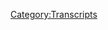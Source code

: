 {{Transcript
    | title         = [[422: April 17, 2020]]
    | caption       = [https://knowledgefight.libsyn.com/422-april-17-2020 Listen to this episode on Libsyn]
    | episodeNumber = [[422: April 17, 2020|422]]
    | length        = 02:09:53
}}

{{MessageBox
    | header     = Warning: Bot Generated Content
    | text       = This transcript was automatically generated by transcription software and likely contains many mistakes and misattributions. Please check the audio for definitive quotes, attribution, and context.
    | image      = N3yvass4myg91.webp
    | imagewidth = 50px
    | id         = warning
}}

{{TranscriptBlock
    | name      = Unknown Speaker
    | timestamp = 00:00:00.000
    | text      = I have great respect for knowledge fight.
}}

{{TranscriptBlock
    | name      = Unknown Speaker
    | timestamp = 00:00:23.920
    | text      = I'm sick of them posing as if they're the good guys saying we are the bad guys.
}}

{{TranscriptBlock
    | name      = Unknown Speaker
    | timestamp = 00:00:29.280
    | text      = I love you.
}}

{{TranscriptBlock
    | name      = Unknown Speaker
    | timestamp = 00:00:59.280
    | text      = Hey everybody, welcome back to knowledge fight. I'm Dan. I'm Jordan. We're a couple dudes,
}}

{{TranscriptBlock
    | name      = Unknown Speaker
    | timestamp = 00:01:02.159
    | text      = like to sit around, drink novelty beverages and talk a little bit about Alex Jones. Indeed we are
}}

{{TranscriptBlock
    | name      = Unknown Speaker
    | timestamp = 00:01:05.920
    | text      = Dan. Jordan. Dan. Jordan. What's your bright spot today? My bright spot is something that'll be a
}}

{{TranscriptBlock
    | name      = Unknown Speaker
    | timestamp = 00:01:10.560
    | text      = bright spot to for you to hear perhaps. All right. I've been dabbling around listening to some music
}}

{{TranscriptBlock
    | name      = Unknown Speaker
    | timestamp = 00:01:16.079
    | text      = that I haven't heard in a long time. Okay. So I was listening to some Annie Lennox. Love Annie
}}

{{TranscriptBlock
    | name      = Unknown Speaker
    | timestamp = 00:01:20.159
    | text      = Lennox. All right. All right. Big fan of Annie Lennox. Sure, sure. But then I just, I don't know
}}

{{TranscriptBlock
    | name      = Unknown Speaker
    | timestamp = 00:01:25.120
    | text      = why, but I listen, I started, I listened to the Dune soundtrack. It's good atmospheric music. I
}}

{{TranscriptBlock
    | name      = Unknown Speaker
    | timestamp = 00:01:31.840
    | text      = enjoy the soundtrack from the 1984 David Lynch film. Do they have any quotes in that one? Yeah,
}}

{{TranscriptBlock
    | name      = Unknown Speaker
    | timestamp = 00:01:37.040
    | text      = there's some, there's some talking. There's a little bit, not a ton, but a little bit.
}}

{{TranscriptBlock
    | name      = Unknown Speaker
    | timestamp = 00:01:41.040
    | text      = There's a little bit of dialogue. Now I am asking you this question. Sure. Do you know who did the
}}

{{TranscriptBlock
    | name      = Unknown Speaker
    | timestamp = 00:01:45.680
    | text      = soundtrack to Dune, the 1984 movie? Was it Trent Reznor? No, no. 1984? No, I'm fucking kidding. God
}}

{{TranscriptBlock
    | name      = Unknown Speaker
    | timestamp = 00:01:53.519
    | text      = damn it, man. One, no, I don't know who, I don't expect. Brian Wilson. It's a Brian. It's a Brian,
}}

{{TranscriptBlock
    | name      = Unknown Speaker
    | timestamp = 00:02:00.319
    | text      = Brian Davies. No, I don't know. Eno. Oh, it was Brian Eno. That's the one you'd expect. Yeah,
}}

{{TranscriptBlock
    | name      = Unknown Speaker
    | timestamp = 00:02:06.000
    | text      = yeah, yeah. But you know who else did it? Toto. The band Toto. Now see, that's, that's the David
}}

{{TranscriptBlock
    | name      = Unknown Speaker
    | timestamp = 00:02:13.680
    | text      = Lynch I'm looking for. If he's going to make Dune, Toto's going to do the soundtrack. The guys who
}}

{{TranscriptBlock
    | name      = Unknown Speaker
    | timestamp = 00:02:18.240
    | text      = brought you Rosanna and Hold the Line bring you the Dune soundtrack. What is closer to Africa than
}}

{{TranscriptBlock
    | name      = Unknown Speaker
    | timestamp = 00:02:24.800
    | text      = Dune? I think that's the only thing that makes sense. Yeah. Anyway, I listened to the Dune
}}

{{TranscriptBlock
    | name      = Unknown Speaker
    | timestamp = 00:02:28.400
    | text      = soundtrack and that was fun. Watch the movie Dune. It's good stuff. I don't have time. Sting,
}}

{{TranscriptBlock
    | name      = Unknown Speaker
    | timestamp = 00:02:33.120
    | text      = Sting's performance is legendarily quiet. I don't have time. Don't have time to read the book.
}}

{{TranscriptBlock
    | name      = Unknown Speaker
    | timestamp = 00:02:38.800
    | text      = Don't have time for the movie. Plenty of time for the soundtrack. Fair enough. Fair enough. Toto.
}}

{{TranscriptBlock
    | name      = Unknown Speaker
    | timestamp = 00:02:44.319
    | text      = What about you? I just did Truth Wanted with Daniel Earls. Add objectively Dan on Twitter.
}}

{{TranscriptBlock
    | name      = Unknown Speaker
    | timestamp = 00:02:53.520
    | text      = It was a great time. It was a fun call-in show. Yeah. We did a good, I think there's a podcast
}}

{{TranscriptBlock
    | name      = Unknown Speaker
    | timestamp = 00:02:58.240
    | text      = version of it. You can download it. It was great and a huge thank you to Dan for inviting me on.
}}

{{TranscriptBlock
    | name      = Unknown Speaker
    | timestamp = 00:03:03.039
    | text      = So for anybody who wants more Jordan, go check that out. And I do work exclusively with Dan.
}}

{{TranscriptBlock
    | name      = Unknown Speaker
    | timestamp = 00:03:09.199
    | text      = That's true. That's the only rule I have now is if you are a Dan, I will come on your show. You'll
}}

{{TranscriptBlock
    | name      = Unknown Speaker
    | timestamp = 00:03:13.599
    | text      = travel back in time and do some MTV remotes with Dan Cortez. That's my plan. Absolutely.
}}

{{TranscriptBlock
    | name      = Unknown Speaker
    | timestamp = 00:03:22.800
    | text      = Out of Dan's. Dan Rather. Sure. I'll do interviews with Dan Rather. Why not? Yeah. And now we are
}}

{{TranscriptBlock
    | name      = Unknown Speaker
    | timestamp = 00:03:27.840
    | text      = officially out of Dan's. There's no more Dan's. Nope. So Jordan, today we get an interesting
}}

{{TranscriptBlock
    | name      = Unknown Speaker
    | timestamp = 00:03:31.759
    | text      = episode to go over. We're doing a little look at the present day still. We got April 17th,
}}

{{TranscriptBlock
    | name      = Unknown Speaker
    | timestamp = 00:03:36.800
    | text      = 2020. I'm Dan. This is 2020. And we'll get down to that in just one moment. But before we do,
}}

{{TranscriptBlock
    | name      = Unknown Speaker
    | timestamp = 00:03:41.919
    | text      = we've got to take a moment to say thank you some folks who have signed up and are supporting the
}}

{{TranscriptBlock
    | name      = Unknown Speaker
    | timestamp = 00:03:44.479
    | text      = show. So first Jeff, thank you so much. You are now a policy wonk. I'm a policy wonk. cheers Jeff.
}}

{{TranscriptBlock
    | name      = Unknown Speaker
    | timestamp = 00:03:49.840
    | text      = Next Luna. Thank you so much. You're now policy wonk. I'm a policy wonk. Thank you very much Luna.
}}

{{TranscriptBlock
    | name      = Unknown Speaker
    | timestamp = 00:03:54.240
    | text      = Thank you. Next Edward. Thank you so much. You are now a policy wonk. I'm a policy wonk. Thank you
}}

{{TranscriptBlock
    | name      = Unknown Speaker
    | timestamp = 00:03:58.479
    | text      = Michaels. Thank you so much next, Brian. Thank you so much. You are now a policy wonk. I'm a
}}

{{TranscriptBlock
    | name      = Unknown Speaker
    | timestamp = 00:04:02.240
    | text      = policy wonk. Thank you Brian. You know maker of the Doon soundtrack along with Toto. Exactly.
}}

{{TranscriptBlock
    | name      = Unknown Speaker
    | timestamp = 00:04:07.599
    | text      = Next, Andy in Kansas, thank you so much,
}}

{{TranscriptBlock
    | name      = Unknown Speaker
    | timestamp = 00:04:09.340
    | text      = you are now a policy wonk!
}}

{{TranscriptBlock
    | name      = Unknown Speaker
    | timestamp = 00:04:10.340
    | text      = I'm a policy wonk!
}}

{{TranscriptBlock
    | name      = Unknown Speaker
    | timestamp = 00:04:11.340
    | text      = Thank you, Andy in Kansas.
}}

{{TranscriptBlock
    | name      = Unknown Speaker
    | timestamp = 00:04:12.340
    | text      = Thank you, Andy in Kansas, I love you!
}}

{{TranscriptBlock
    | name      = Unknown Speaker
    | timestamp = 00:04:13.340
    | text      = Next, Candace Infinity, thank you so much,
}}

{{TranscriptBlock
    | name      = Unknown Speaker
    | timestamp = 00:04:15.340
    | text      = you are now a policy wonk.
}}

{{TranscriptBlock
    | name      = Unknown Speaker
    | timestamp = 00:04:16.339
    | text      = I'm a policy wonk!
}}

{{TranscriptBlock
    | name      = Unknown Speaker
    | timestamp = 00:04:17.339
    | text      = Thank you very much, Candace Infinity!
}}

{{TranscriptBlock
    | name      = Unknown Speaker
    | timestamp = 00:04:18.420
    | text      = Next, Anthony, thank you so much,
}}

{{TranscriptBlock
    | name      = Unknown Speaker
    | timestamp = 00:04:20.300
    | text      = you are now a policy wonk!
}}

{{TranscriptBlock
    | name      = Unknown Speaker
    | timestamp = 00:04:21.300
    | text      = I'm a policy wonk!
}}

{{TranscriptBlock
    | name      = Unknown Speaker
    | timestamp = 00:04:22.300
    | text      = Thanks, Anthony!
}}

{{TranscriptBlock
    | name      = Unknown Speaker
    | timestamp = 00:04:23.300
    | text      = Thank you, and then finally like I said
}}

{{TranscriptBlock
    | name      = Unknown Speaker
    | timestamp = 00:04:24.300
    | text      = thank you to a couple of people who donated
}}

{{TranscriptBlock
    | name      = Unknown Speaker
    | timestamp = 00:04:25.300
    | text      = on an elevated level.
}}

{{TranscriptBlock
    | name      = Unknown Speaker
    | timestamp = 00:04:26.300
    | text      = We appreciate that very much,
}}

{{TranscriptBlock
    | name      = Unknown Speaker
    | timestamp = 00:04:27.300
    | text      = so first of all Adam, thank you so much,
}}

{{TranscriptBlock
    | name      = Unknown Speaker
    | timestamp = 00:04:28.519
    | text      = you are now a technocrat,
}}

{{TranscriptBlock
    | name      = Unknown Speaker
    | timestamp = 00:04:29.519
    | text      = and Laura-Joe, thank you so much,
}}

{{TranscriptBlock
    | name      = Unknown Speaker
    | timestamp = 00:04:31.480
    | text      = you are now a technocrat!
}}

{{TranscriptBlock
    | name      = Unknown Speaker
    | timestamp = 00:04:32.560
    | text      = I'm a policy wonk!
}}

{{TranscriptBlock
    | name      = Unknown Speaker
    | timestamp = 00:04:34.199
    | text      = Crikey mate, that's fantastic. Have yourself a brew. How's your 401k doing bro? We got to go full tilt boogie on this Watson
}}

{{TranscriptBlock
    | name      = Unknown Speaker
    | timestamp = 00:04:41.019
    | text      = All right, let's just get down to business. We ain't making that money off that heroin
}}

{{TranscriptBlock
    | name      = Unknown Speaker
    | timestamp = 00:04:44.519
    | text      = Why are you pimps so good? My neck is freakishly large. I declare info war on you
}}

{{TranscriptBlock
    | name      = Unknown Speaker
    | timestamp = 00:04:50.959
    | text      = Thank you so much Adam and Allura Joe. Yes. Thank you very much to the both of you
}}

{{TranscriptBlock
    | name      = Unknown Speaker
    | timestamp = 00:04:54.560
    | text      = If you're out there listening, you're thinking hey, I enjoy the show
}}

{{TranscriptBlock
    | name      = Unknown Speaker
    | timestamp = 00:04:56.519
    | text      = I'd like to support these gents do you can do that by going to our website knowledge fight calm
}}

{{TranscriptBlock
    | name      = Unknown Speaker
    | timestamp = 00:04:59.800
    | text      = Clicking the button that says support the show
}}

{{TranscriptBlock
    | name      = Unknown Speaker
    | timestamp = 00:05:01.339
    | text      = We would appreciate that or if you'd like, please feel free to take that energy and direct it to a local charity in your area
}}

{{TranscriptBlock
    | name      = Unknown Speaker
    | timestamp = 00:05:07.920
    | text      = That's helping people who are affected by the current trouble. Yes, we would appreciate either. Yes very much
}}

{{TranscriptBlock
    | name      = Unknown Speaker
    | timestamp = 00:05:13.680
    | text      = So Jordan, like I said April 17th. Sure. It's going down. It is it is going down
}}

{{TranscriptBlock
    | name      = Unknown Speaker
    | timestamp = 00:05:20.699
    | text      = What's going down? I don't know Alex is just some bullshit
}}

{{TranscriptBlock
    | name      = Unknown Speaker
    | timestamp = 00:05:24.860
    | text      = So the day before this on Thursday sure it came out that a bunch of infor's employees got kicked off Twitter
}}

{{TranscriptBlock
    | name      = Unknown Speaker
    | timestamp = 00:05:32.800
    | text      = Yes, and by a bunch I mean Rob do and Owen Troyer everybody but David Knight
}}

{{TranscriptBlock
    | name      = Unknown Speaker
    | timestamp = 00:05:39.420
    | text      = That's right Paul Joseph
}}

{{TranscriptBlock
    | name      = Unknown Speaker
    | timestamp = 00:05:40.959
    | text      = There's an actual very clear reason for who got kicked off and who didn't it's not about getting rid of
}}

{{TranscriptBlock
    | name      = Unknown Speaker
    | timestamp = 00:05:46.959
    | text      = Excising all info wars choice sure it has to do with the fact that the two of them Paul
}}

{{TranscriptBlock
    | name      = Unknown Speaker
    | timestamp = 00:05:51.519
    | text      = I'm sorry, Rob and Owen were actively promoting this protest against the quarantine
}}

{{TranscriptBlock
    | name      = Unknown Speaker
    | timestamp = 00:05:58.639
    | text      = The social distance. Yeah. Yeah, and it's not the fact that they actually did the protest
}}

{{TranscriptBlock
    | name      = Unknown Speaker
    | timestamp = 00:06:04.279
    | text      = It was that they were using Twitter to spread
}}

{{TranscriptBlock
    | name      = Unknown Speaker
    | timestamp = 00:06:08.079
    | text      = Yeah, yeah, and so they ended up getting kicked off and so I figured hey if that happened on the 16th the 17th
}}

{{TranscriptBlock
    | name      = Unknown Speaker
    | timestamp = 00:06:13.519
    | text      = Alex is probably gonna be in a pretty fucked up mood. You just had some tendrils chopped off
}}

{{TranscriptBlock
    | name      = Unknown Speaker
    | timestamp = 00:06:17.560
    | text      = Oh, yeah, little tentacles of getting his word out and so, you know
}}

{{TranscriptBlock
    | name      = Unknown Speaker
    | timestamp = 00:06:22.220
    | text      = It is about what you'd expect and then it's also not what you'd expect and then also it's pretty fucked up
}}

{{TranscriptBlock
    | name      = Unknown Speaker
    | timestamp = 00:06:27.319
    | text      = So let's jump in here's the first clip Alex is talking about
}}

{{TranscriptBlock
    | name      = Unknown Speaker
    | timestamp = 00:06:30.560
    | text      = You know, of course because these people who work for him were kicked off social media
}}

{{TranscriptBlock
    | name      = Unknown Speaker
    | timestamp = 00:06:36.399
    | text      = Obviously, there's gonna be some social media grievances on this episode horse. There have been draconian developments
}}

{{TranscriptBlock
    | name      = Unknown Speaker
    | timestamp = 00:06:44.000
    | text      = undreamed of just six months ago
}}

{{TranscriptBlock
    | name      = Unknown Speaker
    | timestamp = 00:06:46.000
    | text      = that
}}

{{TranscriptBlock
    | name      = Unknown Speaker
    | timestamp = 00:06:47.680
    | text      = Have unfolded Carrie could disagree with you Twitter Facebook and Google are now announcing that they're even going to block members of
}}

{{TranscriptBlock
    | name      = Unknown Speaker
    | timestamp = 00:06:55.639
    | text      = the Congress
}}

{{TranscriptBlock
    | name      = Unknown Speaker
    | timestamp = 00:06:57.879
    | text      = When they say that the coronavirus came out of the Wuhan lab
}}

{{TranscriptBlock
    | name      = Unknown Speaker
    | timestamp = 00:07:03.199
    | text      = They are openly
}}

{{TranscriptBlock
    | name      = Unknown Speaker
    | timestamp = 00:07:05.480
    | text      = Announcing that I've got all the articles right here
}}

{{TranscriptBlock
    | name      = Unknown Speaker
    | timestamp = 00:07:07.759
    | text      = So I have a strong suspicion that he's starting off this way so he can complain about Owen and Rob getting kicked off Twitter
}}

{{TranscriptBlock
    | name      = Unknown Speaker
    | timestamp = 00:07:14.040
    | text      = But he wouldn't you can couch it couch it in this language of universal censorship. Sure
}}

{{TranscriptBlock
    | name      = Unknown Speaker
    | timestamp = 00:07:19.639
    | text      = That's the way that he can get away with throwing a little titty baby tantrum while pretending that he's mad about something other than his
}}

{{TranscriptBlock
    | name      = Unknown Speaker
    | timestamp = 00:07:24.560
    | text      = Employees just losing their social media account and their ability to market on Twitter
}}

{{TranscriptBlock
    | name      = Unknown Speaker
    | timestamp = 00:07:28.839
    | text      = It's not cuz of Rob do and Owen Troyer. That would be petty Dan. I would be petty
}}

{{TranscriptBlock
    | name      = Unknown Speaker
    | timestamp = 00:07:33.199
    | text      = It's because they're they're censoring Congress people the people he respects
}}

{{TranscriptBlock
    | name      = Unknown Speaker
    | timestamp = 00:07:38.319
    | text      = I guess it's a couple Jordan. Yeah. Yeah, so Owen and Robert Barnes have both gone on record and said they have no idea
}}

{{TranscriptBlock
    | name      = Unknown Speaker
    | timestamp = 00:07:45.519
    | text      = Why Owens account was suspended, but it's super clear
}}

{{TranscriptBlock
    | name      = Unknown Speaker
    | timestamp = 00:07:47.740
    | text      = Like I said in the days prior to the suspension Owen had been promoting his you can't close America rally
}}

{{TranscriptBlock
    | name      = Unknown Speaker
    | timestamp = 00:07:53.680
    | text      = Which took place over this weekend?
}}

{{TranscriptBlock
    | name      = Unknown Speaker
    | timestamp = 00:07:55.360
    | text      = Sure
}}

{{TranscriptBlock
    | name      = Unknown Speaker
    | timestamp = 00:07:55.879
    | text      = according to reporting on media matters Twitter had announced on March 18th that they were not allowing quote tweets that could place people at
}}

{{TranscriptBlock
    | name      = Unknown Speaker
    | timestamp = 00:08:02.480
    | text      = Higher risk of transmitting kovat 19 and if you think about it for any time at all
}}

{{TranscriptBlock
    | name      = Unknown Speaker
    | timestamp = 00:08:06.519
    | text      = Oh, and it's using his account to promote a giant rally in the middle of an active pandemic is basically as clear an example
}}

{{TranscriptBlock
    | name      = Unknown Speaker
    | timestamp = 00:08:12.240
    | text      = That is you can come up with now will Twitter apply this logic to Trump?
}}

{{TranscriptBlock
    | name      = Unknown Speaker
    | timestamp = 00:08:16.639
    | text      = Probably not but even if their enforcement is less than ideal
}}

{{TranscriptBlock
    | name      = Unknown Speaker
    | timestamp = 00:08:19.680
    | text      = It's pretty indisputable that Owen was acting in ways that are directly counter to the rules that had been established by Twitter
}}

{{TranscriptBlock
    | name      = Unknown Speaker
    | timestamp = 00:08:25.839
    | text      = They took action and he was suspended
}}

{{TranscriptBlock
    | name      = Unknown Speaker
    | timestamp = 00:08:27.839
    | text      = The same is true most likely of dues account and like I said
}}

{{TranscriptBlock
    | name      = Unknown Speaker
    | timestamp = 00:08:32.120
    | text      = It's probably why David Knight Paul Joseph Watson's accounts are still up because they weren't explicitly engaging in behavior
}}

{{TranscriptBlock
    | name      = Unknown Speaker
    | timestamp = 00:08:37.840
    | text      = They would directly lead to people putting themselves and the community at risk
}}

{{TranscriptBlock
    | name      = Unknown Speaker
    | timestamp = 00:08:41.320
    | text      = Yeah
}}

{{TranscriptBlock
    | name      = Unknown Speaker
    | timestamp = 00:08:41.799
    | text      = I have no idea what Congress members Alex is talking about since I can't find any stories about this even on his
}}

{{TranscriptBlock
    | name      = Unknown Speaker
    | timestamp = 00:08:47.720
    | text      = completely unnavigatable website
}}

{{TranscriptBlock
    | name      = Unknown Speaker
    | timestamp = 00:08:49.559
    | text      = But I would assume that it's just a situation where they're subject to the rules of the platform as well as anybody else
}}

{{TranscriptBlock
    | name      = Unknown Speaker
    | timestamp = 00:08:54.720
    | text      = I have zero faith in Twitter's commitment to upholding these rules and considering the Trump literally tweeted out multiple
}}

{{TranscriptBlock
    | name      = Unknown Speaker
    | timestamp = 00:09:00.679
    | text      = Exhortations for various states with Democratic governors to be quote liberated
}}

{{TranscriptBlock
    | name      = Unknown Speaker
    | timestamp = 00:09:05.000
    | text      = It's pretty clear that the problem is far past the point where any social media company can even handle it now
}}

{{TranscriptBlock
    | name      = Unknown Speaker
    | timestamp = 00:09:10.600
    | text      = It's super clear what the message of those liberate tweets are but according to NBC News a spokesperson for Twitter said quote the use of
}}

{{TranscriptBlock
    | name      = Unknown Speaker
    | timestamp = 00:09:18.399
    | text      = Liberate in the tweets is too vague to be actionable
}}

{{TranscriptBlock
    | name      = Unknown Speaker
    | timestamp = 00:09:21.480
    | text      = when the president of the country is on social media saying a liberate Minnesota and liberate Michigan and quote liberate
}}

{{TranscriptBlock
    | name      = Unknown Speaker
    | timestamp = 00:09:27.919
    | text      = Virginia and save your great Second Amendment it's under siege if your rules consider those statements to be too vague to be actionable
}}

{{TranscriptBlock
    | name      = Unknown Speaker
    | timestamp = 00:09:34.559
    | text      = Then your rules are meaningless and really just sound more like a cop-out than anything else
}}

{{TranscriptBlock
    | name      = Unknown Speaker
    | timestamp = 00:09:38.679
    | text      = Of course kicking Trump off Twitter wouldn't be good either and would ultimately likely lead to a far more severe backlash
}}

{{TranscriptBlock
    | name      = Unknown Speaker
    | timestamp = 00:09:45.279
    | text      = Particularly in an election year
}}

{{TranscriptBlock
    | name      = Unknown Speaker
    | timestamp = 00:09:46.720
    | text      = There's essentially no good answer here and the people in a position to actually make a decision
}}

{{TranscriptBlock
    | name      = Unknown Speaker
    | timestamp = 00:09:50.879
    | text      = Like to say that there's no reason they would ever suspend Trump or to apply the rules to him
}}

{{TranscriptBlock
    | name      = Unknown Speaker
    | timestamp = 00:09:55.679
    | text      = Refuse to because of the fear of the outcome. Yeah, whatever Alex wants to complain about his own personal problems
}}

{{TranscriptBlock
    | name      = Unknown Speaker
    | timestamp = 00:10:01.320
    | text      = You know, whatever he does that he has a tendency to externalize them and exaggerate when he got his DUI
}}

{{TranscriptBlock
    | name      = Unknown Speaker
    | timestamp = 00:10:06.279
    | text      = one of his first responses was to put on his Jonathan Swift hat and
}}

{{TranscriptBlock
    | name      = Unknown Speaker
    | timestamp = 00:10:09.720
    | text      = Suggest that all restaurants should be closed because if you have one drink, you'll get a DUI and that everyone's just getting jammed up
}}

{{TranscriptBlock
    | name      = Unknown Speaker
    | timestamp = 00:10:15.440
    | text      = It was a massive societal issue that he was upset about not the fact that he drank and drove and spent the night in jail
}}

{{TranscriptBlock
    | name      = Unknown Speaker
    | timestamp = 00:10:21.080
    | text      = This is the same thing his employees got punished on social media and Alex knows that having the lead stories like that
}}

{{TranscriptBlock
    | name      = Unknown Speaker
    | timestamp = 00:10:27.639
    | text      = Like hey, my employees got kicked off Twitter. That sounds weak and petulant. So you reframe it as a story, you know
}}

{{TranscriptBlock
    | name      = Unknown Speaker
    | timestamp = 00:10:33.320
    | text      = Not about it's but it's not about your personal interests. It's about the world
}}

{{TranscriptBlock
    | name      = Unknown Speaker
    | timestamp = 00:10:37.039
    | text      = Yeah, that way you can portray yourself as a champion and not a weak loser. It's bigger than me
}}

{{TranscriptBlock
    | name      = Unknown Speaker
    | timestamp = 00:10:41.919
    | text      = I mean sure memory I'm talking about this because it personally affected me and if it hadn't personally affected me
}}

{{TranscriptBlock
    | name      = Unknown Speaker
    | timestamp = 00:10:46.960
    | text      = I wouldn't give a shit about that. But this is me. I'm the butt of the spear Dan. Yeah
}}

{{TranscriptBlock
    | name      = Unknown Speaker
    | timestamp = 00:10:52.879
    | text      = So this is this goes away out of control, you know, I mean like it starts with this this this
}}

{{TranscriptBlock
    | name      = Unknown Speaker
    | timestamp = 00:11:00.440
    | text      = externalizing and an exaggerating of his employees being suspended their account suspended, but this turns into like a
}}

{{TranscriptBlock
    | name      = Unknown Speaker
    | timestamp = 00:11:08.960
    | text      = massive narrative on this show about the
}}

{{TranscriptBlock
    | name      = Unknown Speaker
    | timestamp = 00:11:12.519
    | text      = The who is doing the the censoring who's robbed doing the censoring exactly
}}

{{TranscriptBlock
    | name      = Unknown Speaker
    | timestamp = 00:11:18.159
    | text      = They're running national news pieces in Europe the UK
}}

{{TranscriptBlock
    | name      = Unknown Speaker
    | timestamp = 00:11:22.679
    | text      = Australia and Canada
}}

{{TranscriptBlock
    | name      = Unknown Speaker
    | timestamp = 00:11:24.840
    | text      = Telling children do not trust your parents watch them carefully
}}

{{TranscriptBlock
    | name      = Unknown Speaker
    | timestamp = 00:11:31.000
    | text      = and
}}

{{TranscriptBlock
    | name      = Unknown Speaker
    | timestamp = 00:11:32.360
    | text      = Report them if they say China is behind the virus
}}

{{TranscriptBlock
    | name      = Unknown Speaker
    | timestamp = 00:11:36.639
    | text      = That's just good advice the fact-checking group that runs it is run out of Wuhan
}}

{{TranscriptBlock
    | name      = Unknown Speaker
    | timestamp = 00:11:45.320
    | text      = Sure
}}

{{TranscriptBlock
    | name      = Unknown Speaker
    | timestamp = 00:11:50.120
    | text      = That runs the science group for Facebook
}}

{{TranscriptBlock
    | name      = Unknown Speaker
    | timestamp = 00:11:54.480
    | text      = Works at the level for bio weapon lab and is number two in command
}}

{{TranscriptBlock
    | name      = Unknown Speaker
    | timestamp = 00:12:01.600
    | text      = So that's not true
}}

{{TranscriptBlock
    | name      = Unknown Speaker
    | timestamp = 00:12:03.600
    | text      = Do most bio weapon labs have like a social media division there?
}}

{{TranscriptBlock
    | name      = Unknown Speaker
    | timestamp = 00:12:08.159
    | text      = fact-checking
}}

{{TranscriptBlock
    | name      = Unknown Speaker
    | timestamp = 00:12:09.039
    | text      = Division, I mean sure that we need to really do a better job as best we can of pushing back
}}

{{TranscriptBlock
    | name      = Unknown Speaker
    | timestamp = 00:12:14.320
    | text      = Just on the framing and the language sure like I'm calling it a bio weapon lab
}}

{{TranscriptBlock
    | name      = Unknown Speaker
    | timestamp = 00:12:17.960
    | text      = We just put up with and just like whatever just move along. Yeah, honestly that in itself is terrible
}}

{{TranscriptBlock
    | name      = Unknown Speaker
    | timestamp = 00:12:24.759
    | text      = It's a really bad idea. Yeah. Yeah, so the leaving that aside is all bullshit
}}

{{TranscriptBlock
    | name      = Unknown Speaker
    | timestamp = 00:12:29.720
    | text      = The real story is that there's apparently someone who works for one of the groups that Facebook uses for fact-checking
}}

{{TranscriptBlock
    | name      = Unknown Speaker
    | timestamp = 00:12:36.600
    | text      = The this person's been goes by name, but dr. Danielle Anderson
}}

{{TranscriptBlock
    | name      = Unknown Speaker
    | timestamp = 00:12:40.799
    | text      = She's an assistant professor with many published articles on the field of virology and infectious diseases
}}

{{TranscriptBlock
    | name      = Unknown Speaker
    | timestamp = 00:12:46.340
    | text      = She's a professor at Duke and US Medical School
}}

{{TranscriptBlock
    | name      = Unknown Speaker
    | timestamp = 00:12:50.039
    | text      = Which is a collaboration between Duke and the National University of Singapore and it's a very legitimate and accredited school
}}

{{TranscriptBlock
    | name      = Unknown Speaker
    | timestamp = 00:12:56.360
    | text      = In her time in the field of virology. She's done some collaborative projects with the researchers at the Wuhan Institute of Virology
}}

{{TranscriptBlock
    | name      = Unknown Speaker
    | timestamp = 00:13:03.519
    | text      = And the right wing media is spinning this into the Wuhan lab running the fact-checking about the virus which just isn't accurate at all
}}

{{TranscriptBlock
    | name      = Unknown Speaker
    | timestamp = 00:13:09.639
    | text      = Wow, they are they are really scraping the bottle of the barrel without really going really not giving a fuck anymore
}}

{{TranscriptBlock
    | name      = Unknown Speaker
    | timestamp = 00:13:15.879
    | text      = OOP, so Anderson was an expert who was consulted by an organization called health feedback, which is not owned by Facebook
}}

{{TranscriptBlock
    | name      = Unknown Speaker
    | timestamp = 00:13:22.639
    | text      = It appears they're an independent non-political entity that fact-checks medical claims and then many of the outlets end up using their work as a source
}}

{{TranscriptBlock
    | name      = Unknown Speaker
    | timestamp = 00:13:29.720
    | text      = Because it's solidly produced. Yeah health feedback is one wing of a group called science feedback
}}

{{TranscriptBlock
    | name      = Unknown Speaker
    | timestamp = 00:13:36.120
    | text      = They also have like climate feedback, you know various science oriented
}}

{{TranscriptBlock
    | name      = Unknown Speaker
    | timestamp = 00:13:41.240
    | text      = Accuracy organization. Hey, we're scientists knock this shit off
}}

{{TranscriptBlock
    | name      = Unknown Speaker
    | timestamp = 00:13:44.080
    | text      = Their website includes a section that lists all their donors from $5 donations up to $5,000 plus and lists all the grants
}}

{{TranscriptBlock
    | name      = Unknown Speaker
    | timestamp = 00:13:50.759
    | text      = They've received as far as things like this go. I've rarely seen this level of transparency from anything else
}}

{{TranscriptBlock
    | name      = Unknown Speaker
    | timestamp = 00:13:55.919
    | text      = I've looked at. I'm assuming there's tons of
}}

{{TranscriptBlock
    | name      = Unknown Speaker
    | timestamp = 00:13:58.840
    | text      = You know Koch Brothers funding
}}

{{TranscriptBlock
    | name      = Unknown Speaker
    | timestamp = 00:14:00.679
    | text      = I imagine that Marc Moreno works for them from time to time like they really have a what now absent from that page
}}

{{TranscriptBlock
    | name      = Unknown Speaker
    | timestamp = 00:14:07.679
    | text      = There's also no Soros or Xi money to be found. That's odd in terms of this relationship with Facebook
}}

{{TranscriptBlock
    | name      = Unknown Speaker
    | timestamp = 00:14:13.320
    | text      = That's where things get a little bit complicated in
}}

{{TranscriptBlock
    | name      = Unknown Speaker
    | timestamp = 00:14:15.320
    | text      = April 2019 science feedback was approved as one of the entities that helps with Facebook's fact-checking
}}

{{TranscriptBlock
    | name      = Unknown Speaker
    | timestamp = 00:14:21.399
    | text      = But it wasn't approved by Facebook
}}

{{TranscriptBlock
    | name      = Unknown Speaker
    | timestamp = 00:14:24.039
    | text      = Facebook has a pre-existing relationship with a group called pointers International fact-checking Network
}}

{{TranscriptBlock
    | name      = Unknown Speaker
    | timestamp = 00:14:29.279
    | text      = Pointer is the group that approves the fact-checking entities which then help fact-check stuff on Facebook
}}

{{TranscriptBlock
    | name      = Unknown Speaker
    | timestamp = 00:14:34.600
    | text      = If I had to guess I would say this arrangement exists
}}

{{TranscriptBlock
    | name      = Unknown Speaker
    | timestamp = 00:14:37.679
    | text      = So Facebook can duck as much responsibility as possible for what happens on its platform
}}

{{TranscriptBlock
    | name      = Unknown Speaker
    | timestamp = 00:14:41.759
    | text      = Which is kind of lame 100% so the reality is that there was an expert in
}}

{{TranscriptBlock
    | name      = Unknown Speaker
    | timestamp = 00:14:46.840
    | text      = Virology and infectious disease who teaches at a university in Singapore who has worked at the Wuhan lab in the past
}}

{{TranscriptBlock
    | name      = Unknown Speaker
    | timestamp = 00:14:52.720
    | text      = She was consulted by health feedback for a fact check on some claims that were made about the lab at Wuhan
}}

{{TranscriptBlock
    | name      = Unknown Speaker
    | timestamp = 00:14:58.919
    | text      = This story is now being changed by Alex into a situation where the fact-checking is being run out of the Wuhan lab
}}

{{TranscriptBlock
    | name      = Unknown Speaker
    | timestamp = 00:15:04.159
    | text      = Which you can easily see is a complete lie. Oh
}}

{{TranscriptBlock
    | name      = Unknown Speaker
    | timestamp = 00:15:06.440
    | text      = Man, if dr. Anderson were trying to obscure or hide her association with the lab in Wuhan
}}

{{TranscriptBlock
    | name      = Unknown Speaker
    | timestamp = 00:15:12.320
    | text      = Then you could probably make a pretty decent argument for some kind of conflict of interest
}}

{{TranscriptBlock
    | name      = Unknown Speaker
    | timestamp = 00:15:16.279
    | text      = Maybe and it might come off as a bit unethical to use her as a reference
}}

{{TranscriptBlock
    | name      = Unknown Speaker
    | timestamp = 00:15:20.080
    | text      = But as it stands she's completely open about her working at that lab periodically
}}

{{TranscriptBlock
    | name      = Unknown Speaker
    | timestamp = 00:15:24.960
    | text      = On some projects in the very article when she's consulted as an expert which kind of gives
}}

{{TranscriptBlock
    | name      = Unknown Speaker
    | timestamp = 00:15:31.840
    | text      = More credence to her like that's why you would go to her because she's actually fucking been there or
}}

{{TranscriptBlock
    | name      = Unknown Speaker
    | timestamp = 00:15:39.200
    | text      = Relationship I don't know if that's why you would go. I mean, it's part of her feedback. Yeah
}}

{{TranscriptBlock
    | name      = Unknown Speaker
    | timestamp = 00:15:44.879
    | text      = Yeah, absolutely. She brings it up herself personal experience. Yeah. Yeah, there's no indication that she runs it right any of that stuff
}}

{{TranscriptBlock
    | name      = Unknown Speaker
    | timestamp = 00:15:53.000
    | text      = It's just choose someone who was consulted by these people for a fact check and that's how you that's how you know
}}

{{TranscriptBlock
    | name      = Unknown Speaker
    | timestamp = 00:15:58.340
    | text      = It's true. This will take over as Alex's number one narrative. What are we doing on this?
}}

{{TranscriptBlock
    | name      = Unknown Speaker
    | timestamp = 00:16:02.879
    | text      = What are we doing?
}}

{{TranscriptBlock
    | name      = Unknown Speaker
    | timestamp = 00:16:03.679
    | text      = but there's some things that he gets lost along the way gets a little little sidetracked on because you see
}}

{{TranscriptBlock
    | name      = Unknown Speaker
    | timestamp = 00:16:10.159
    | text      = 1984 for these guys is a
}}

{{TranscriptBlock
    | name      = Unknown Speaker
    | timestamp = 00:16:13.080
    | text      = owner's manual
}}

{{TranscriptBlock
    | name      = Unknown Speaker
    | timestamp = 00:16:15.240
    | text      = It's an operations plan
}}

{{TranscriptBlock
    | name      = Unknown Speaker
    | timestamp = 00:16:18.259
    | text      = That's why Hillary Clinton said famously in the mid 90s when she was co-president. She said my favorite books in 1984. I
}}

{{TranscriptBlock
    | name      = Unknown Speaker
    | timestamp = 00:16:25.440
    | text      = I
}}

{{TranscriptBlock
    | name      = Unknown Speaker
    | timestamp = 00:16:28.159
    | text      = See it as a manual people said what does she mean by that? Well, she's called hiking her skirt
}}

{{TranscriptBlock
    | name      = Unknown Speaker
    | timestamp = 00:16:37.759
    | text      = Urinating directly into your face for how much
}}

{{TranscriptBlock
    | name      = Unknown Speaker
    | timestamp = 00:16:49.320
    | text      = Yeah, let's put that article back up on screen for folks so before I get to the point here
}}

{{TranscriptBlock
    | name      = Unknown Speaker
    | timestamp = 00:16:53.220
    | text      = I should say that what you just heard there was Alex making a real big show out of drinking from a paper cup and swirling
}}

{{TranscriptBlock
    | name      = Unknown Speaker
    | timestamp = 00:16:58.679
    | text      = The ice around gotcha, which is not exactly what I would call in character for him
}}

{{TranscriptBlock
    | name      = Unknown Speaker
    | timestamp = 00:17:02.559
    | text      = I've seen him take swigs out of things from like his coffee mug and sometimes he'll have a bottle of like Topo Chico on hand
}}

{{TranscriptBlock
    | name      = Unknown Speaker
    | timestamp = 00:17:08.039
    | text      = But this is very showy
}}

{{TranscriptBlock
    | name      = Unknown Speaker
    | timestamp = 00:17:10.759
    | text      = It's almost taunting and it worries me a little bit boy. No idea if that's booze
}}

{{TranscriptBlock
    | name      = Unknown Speaker
    | timestamp = 00:17:15.200
    | text      = I have no idea but if it is we're three minutes into the episode at this point that would spell trouble
}}

{{TranscriptBlock
    | name      = Unknown Speaker
    | timestamp = 00:17:21.440
    | text      = Yeah, that's called the beginning of the workday and it's when you take your first drink down. Everybody knows that I'm not convinced
}}

{{TranscriptBlock
    | name      = Unknown Speaker
    | timestamp = 00:17:28.359
    | text      = Necessarily from the way this episode goes that he was drinking. I'm not I'm not sure it's possible
}}

{{TranscriptBlock
    | name      = Unknown Speaker
    | timestamp = 00:17:33.839
    | text      = But I'm not I'm not I'm not sold a hundred percent on it
}}

{{TranscriptBlock
    | name      = Unknown Speaker
    | timestamp = 00:17:36.680
    | text      = He does get real weird by the end of the episode
}}

{{TranscriptBlock
    | name      = Unknown Speaker
    | timestamp = 00:17:39.039
    | text      = But it's not like it's not definitive in the same way that so many of these other sure
}}

{{TranscriptBlock
    | name      = Unknown Speaker
    | timestamp = 00:17:44.079
    | text      = So as to that clip first of all Hillary was not co-president. That's just nonsense
}}

{{TranscriptBlock
    | name      = Unknown Speaker
    | timestamp = 00:17:48.519
    | text      = Second Alex isn't talking about comments Hillary made back in the 90s and she didn't say 1984 was a how-to manual
}}

{{TranscriptBlock
    | name      = Unknown Speaker
    | timestamp = 00:17:55.880
    | text      = That's just a stupid headline that fringe conservative blogs ran with when discussing an excerpt from her 2017 book titled
}}

{{TranscriptBlock
    | name      = Unknown Speaker
    | timestamp = 00:18:02.519
    | text      = What happened in the book? She writes quote attempting to define reality as a core feature of authoritarianism
}}

{{TranscriptBlock
    | name      = Unknown Speaker
    | timestamp = 00:18:09.119
    | text      = This is what the Soviets did when they erased political dissidents from historical photos
}}

{{TranscriptBlock
    | name      = Unknown Speaker
    | timestamp = 00:18:13.279
    | text      = This is what happens in George Orwell's classic novel in 1984 when a torturer holds up four fingers and delivers electric shocks until his prisoner
}}

{{TranscriptBlock
    | name      = Unknown Speaker
    | timestamp = 00:18:21.000
    | text      = Sees five fingers as ordered
}}

{{TranscriptBlock
    | name      = Unknown Speaker
    | timestamp = 00:18:22.519
    | text      = The goal is to make you question logic and reason and to so mistrust towards exactly the people we need to rely on our leaders
}}

{{TranscriptBlock
    | name      = Unknown Speaker
    | timestamp = 00:18:29.039
    | text      = The press experts who seek to guide public policy based on evidence ourselves
}}

{{TranscriptBlock
    | name      = Unknown Speaker
    | timestamp = 00:18:34.160
    | text      = For Trump as as with so much he does it's about simple dominance
}}

{{TranscriptBlock
    | name      = Unknown Speaker
    | timestamp = 00:18:38.819
    | text      = Alex is making up a hillary quote and here's the fun part. I know exactly where it comes from
}}

{{TranscriptBlock
    | name      = Unknown Speaker
    | timestamp = 00:18:44.400
    | text      = There was an article in 2017 about this passage from Hillary's book on the website
}}

{{TranscriptBlock
    | name      = Unknown Speaker
    | timestamp = 00:18:49.519
    | text      = Conservative review and the headline is quote Hillary Clinton thinks Orwell's 1984 is a how-to manual. I
}}

{{TranscriptBlock
    | name      = Unknown Speaker
    | timestamp = 00:18:57.559
    | text      = Really don't get where they saw that in the quote. No, it's not it's not in that quote
}}

{{TranscriptBlock
    | name      = Unknown Speaker
    | timestamp = 00:19:02.559
    | text      = And that's where Alex got the idea from sure in the article
}}

{{TranscriptBlock
    | name      = Unknown Speaker
    | timestamp = 00:19:06.680
    | text      = If you actually read it, it doesn't include any quotes for saying that it's just the insinuation of the author of this blog post
}}

{{TranscriptBlock
    | name      = Unknown Speaker
    | timestamp = 00:19:12.440
    | text      = His gripe is that he feels that Hillary got the wrong message from
}}

{{TranscriptBlock
    | name      = Unknown Speaker
    | timestamp = 00:19:15.920
    | text      = 1984 and that her point was to encourage blind trust in the government and media
}}

{{TranscriptBlock
    | name      = Unknown Speaker
    | timestamp = 00:19:20.279
    | text      = I think that's a little bit of an unfair reading from the text particularly considering the last thing in her list of people
}}

{{TranscriptBlock
    | name      = Unknown Speaker
    | timestamp = 00:19:26.180
    | text      = We need to rely on our ourselves, but whatever
}}

{{TranscriptBlock
    | name      = Unknown Speaker
    | timestamp = 00:19:28.680
    | text      = I'm not gonna spend my time discussing this article in any way past saying that this headline is
}}

{{TranscriptBlock
    | name      = Unknown Speaker
    | timestamp = 00:19:33.119
    | text      = Absolutely where Alex is taking his imaginary Hillary quote from he is neither
}}

{{TranscriptBlock
    | name      = Unknown Speaker
    | timestamp = 00:19:37.839
    | text      = Not read this article at all or he's willfully lying about it. One of the two, you know
}}

{{TranscriptBlock
    | name      = Unknown Speaker
    | timestamp = 00:19:41.880
    | text      = What's what what is interesting is that in a sense? I agree with the sentence 1984 is a how-to manual
}}

{{TranscriptBlock
    | name      = Unknown Speaker
    | timestamp = 00:19:48.480
    | text      = I just think Trump is using it
}}

{{TranscriptBlock
    | name      = Unknown Speaker
    | timestamp = 00:19:51.279
    | text      = Not the other guys sure. I think
}}

{{TranscriptBlock
    | name      = Unknown Speaker
    | timestamp = 00:19:54.400
    | text      = 1984 is a how-to manual could be in some context of value neutral
}}

{{TranscriptBlock
    | name      = Unknown Speaker
    | timestamp = 00:19:59.720
    | text      = Yeah, yeah, and the same way is like looking historically saying George Washington was a terrorist
}}

{{TranscriptBlock
    | name      = Unknown Speaker
    | timestamp = 00:20:04.519
    | text      = Sure, like that is not to say that George Washington was a evil terrorist, right or whatever, you know, right, right, right
}}

{{TranscriptBlock
    | name      = Unknown Speaker
    | timestamp = 00:20:10.720
    | text      = I'm not I don't want to I don't want to unpack that right now. Let's just go with Jedi
}}

{{TranscriptBlock
    | name      = Unknown Speaker
    | timestamp = 00:20:14.079
    | text      = Sure, I aren't the bad terrorists in this one
}}

{{TranscriptBlock
    | name      = Unknown Speaker
    | timestamp = 00:20:17.599
    | text      = There are ways that you can say something like 1984 is a how-to manual without
}}

{{TranscriptBlock
    | name      = Unknown Speaker
    | timestamp = 00:20:21.880
    | text      = Endorsing that sure. Sure. Sure. Sure. So that is that's all fine. That's all good. Well, even if Hillary had said
}}

{{TranscriptBlock
    | name      = Unknown Speaker
    | timestamp = 00:20:30.079
    | text      = Which she didn't it's just a fucking conservative review blog post headline our conservatives allowed to review books
}}

{{TranscriptBlock
    | name      = Unknown Speaker
    | timestamp = 00:20:36.759
    | text      = Don't they have to not read them in order to maintain their their strength, isn't it?
}}

{{TranscriptBlock
    | name      = Unknown Speaker
    | timestamp = 00:20:41.039
    | text      = Isn't it like Sampson like if they read a book then they lose their power. They can only read Ayn Rand
}}

{{TranscriptBlock
    | name      = Unknown Speaker
    | timestamp = 00:20:45.759
    | text      = Yeah, yeah, and if you're weird
}}

{{TranscriptBlock
    | name      = Unknown Speaker
    | timestamp = 00:20:50.480
    | text      = Yeah
}}

{{TranscriptBlock
    | name      = Unknown Speaker
    | timestamp = 00:20:52.559
    | text      = Yeah, so Alex believes that
}}

{{TranscriptBlock
    | name      = Unknown Speaker
    | timestamp = 00:20:57.440
    | text      = The AP has reported that the virus came from the Wuhan lab that which they and
}}

{{TranscriptBlock
    | name      = Unknown Speaker
    | timestamp = 00:21:04.599
    | text      = that Danielle Anderson
}}

{{TranscriptBlock
    | name      = Unknown Speaker
    | timestamp = 00:21:07.160
    | text      = Working from the Wuhan lab right is banning stories from the AP that demonstrate
}}

{{TranscriptBlock
    | name      = Unknown Speaker
    | timestamp = 00:21:13.440
    | text      = It's it's a whole mess, but that's how Alex gets around
}}

{{TranscriptBlock
    | name      = Unknown Speaker
    | timestamp = 00:21:17.480
    | text      = Forming this narrative. Yeah, the Associated Press reported two days ago
}}

{{TranscriptBlock
    | name      = Unknown Speaker
    | timestamp = 00:21:22.079
    | text      = Knew the virus came from the Wuhan lab
}}

{{TranscriptBlock
    | name      = Unknown Speaker
    | timestamp = 00:21:26.039
    | text      = Knew it was weaponized
}}

{{TranscriptBlock
    | name      = Unknown Speaker
    | timestamp = 00:21:29.079
    | text      = Knew it was spreading and they covered it up and then told Trump don't block flights from China. You're a xenophobe
}}

{{TranscriptBlock
    | name      = Unknown Speaker
    | timestamp = 00:21:36.880
    | text      = That's the Associated Press
}}

{{TranscriptBlock
    | name      = Unknown Speaker
    | timestamp = 00:21:39.920
    | text      = But Facebook has announced AP
}}

{{TranscriptBlock
    | name      = Unknown Speaker
    | timestamp = 00:21:42.079
    | text      = will not be allowed to be shared on its platform and
}}

{{TranscriptBlock
    | name      = Unknown Speaker
    | timestamp = 00:21:47.480
    | text      = Anyone sharing the article will be banned
}}

{{TranscriptBlock
    | name      = Unknown Speaker
    | timestamp = 00:21:51.519
    | text      = I'm going to show you those articles here in a moment. He doesn't again
}}

{{TranscriptBlock
    | name      = Unknown Speaker
    | timestamp = 00:21:54.579
    | text      = This is just Alex misreporting the same AP story that
}}

{{TranscriptBlock
    | name      = Unknown Speaker
    | timestamp = 00:21:57.640
    | text      = Suggested that the Chinese government knew that the virus was more serious as a situation than they admitted publicly for six days
}}

{{TranscriptBlock
    | name      = Unknown Speaker
    | timestamp = 00:22:03.440
    | text      = Between January 14th and January 20th the rest of the stuff relating to the Wuhan lab is just stuff
}}

{{TranscriptBlock
    | name      = Unknown Speaker
    | timestamp = 00:22:08.759
    | text      = Alex read in a Fox News headline and he's trying to disguise it as an AP story because even he knows that AP stories are
}}

{{TranscriptBlock
    | name      = Unknown Speaker
    | timestamp = 00:22:15.240
    | text      = Far more credible than Fox News posts citing anonymous sources that are full of caveats. Like none of this is certain
}}

{{TranscriptBlock
    | name      = Unknown Speaker
    | timestamp = 00:22:21.400
    | text      = Absolutely, Alex wants the audience to think that the mainstream media is reporting on the same stuff
}}

{{TranscriptBlock
    | name      = Unknown Speaker
    | timestamp = 00:22:25.940
    | text      = He's covering because he knows that even among it the most strident conspiracy theorists
}}

{{TranscriptBlock
    | name      = Unknown Speaker
    | timestamp = 00:22:30.440
    | text      = There's a recognition that real journalists do different work than people like Alex if Alex says something
}}

{{TranscriptBlock
    | name      = Unknown Speaker
    | timestamp = 00:22:36.019
    | text      = Maybe you'll believe it. But if the AP reports something then, you know, they can back it up
}}

{{TranscriptBlock
    | name      = Unknown Speaker
    | timestamp = 00:22:40.980
    | text      = This is the fascinating dichotomy in the paranoid conspiracy world
}}

{{TranscriptBlock
    | name      = Unknown Speaker
    | timestamp = 00:22:44.380
    | text      = They hate the mainstream media and yet constantly appeal to it to give themselves credibility when they think they can
}}

{{TranscriptBlock
    | name      = Unknown Speaker
    | timestamp = 00:22:50.900
    | text      = Alex further wants the audience to think that this totally legit outlet is reporting this news and
}}

{{TranscriptBlock
    | name      = Unknown Speaker
    | timestamp = 00:22:55.500
    | text      = Censorship has gotten so out of control that if you even post this AP story, you'll get banned
}}

{{TranscriptBlock
    | name      = Unknown Speaker
    | timestamp = 00:23:00.180
    | text      = This is the primary function of rewriting his own bands from social media platforms because saying that they only
}}

{{TranscriptBlock
    | name      = Unknown Speaker
    | timestamp = 00:23:05.660
    | text      = You know, they only kicked him off because they knew he was right about all this stuff
}}

{{TranscriptBlock
    | name      = Unknown Speaker
    | timestamp = 00:23:08.619
    | text      = And even now the AP is saying it, you know that that kind of thing. None of this is real
}}

{{TranscriptBlock
    | name      = Unknown Speaker
    | timestamp = 00:23:12.420
    | text      = It's all just the ramblings of a liar circling the drain desperately flailing for anything to grab on to in hopes of saving the ship
}}

{{TranscriptBlock
    | name      = Unknown Speaker
    | timestamp = 00:23:18.660
    | text      = It ain't gonna work. Yeah media outlets that rely entirely upon expediency are not good. No, no, no
}}

{{TranscriptBlock
    | name      = Unknown Speaker
    | timestamp = 00:23:27.019
    | text      = But you know, it's really funny like all this stuff is such a bullshit. It's all
}}

{{TranscriptBlock
    | name      = Unknown Speaker
    | timestamp = 00:23:30.460
    | text      = Yeah, tremendous trash bananas, but Alex is so cocky about it. That's the kind of thing
}}

{{TranscriptBlock
    | name      = Unknown Speaker
    | timestamp = 00:23:35.779
    | text      = I really love like he really like is acting like he's got his chest puffed out
}}

{{TranscriptBlock
    | name      = Unknown Speaker
    | timestamp = 00:23:41.019
    | text      = Nailed it. Damn it. These people who runs Facebook's science division runs it and
}}

{{TranscriptBlock
    | name      = Unknown Speaker
    | timestamp = 00:23:47.740
    | text      = Decides what you can say about zinc vitamin D
}}

{{TranscriptBlock
    | name      = Unknown Speaker
    | timestamp = 00:23:51.099
    | text      = Hydroxychloroquine who says on Facebook that the president's a liar and there's no hope only Bill Gates can save you
}}

{{TranscriptBlock
    | name      = Unknown Speaker
    | timestamp = 00:24:15.619
    | text      = Real cocky. Name two scientists at the Wuhan lab. I don't know. How would you know if she's one of the top
}}

{{TranscriptBlock
    | name      = Unknown Speaker
    | timestamp = 00:24:24.819
    | text      = What would you want the top ones? I would need I would need further information on that
}}

{{TranscriptBlock
    | name      = Unknown Speaker
    | timestamp = 00:24:28.900
    | text      = I it looks like I forgot to cut out this clip
}}

{{TranscriptBlock
    | name      = Unknown Speaker
    | timestamp = 00:24:32.099
    | text      = but Alex is also claiming one of his other big pieces of evidence is that the co-discoverer of HIV has come out and said that
}}

{{TranscriptBlock
    | name      = Unknown Speaker
    | timestamp = 00:24:40.460
    | text      = The Alex is using headlines to say that he's saying this was definitely
}}

{{TranscriptBlock
    | name      = Unknown Speaker
    | timestamp = 00:24:45.700
    | text      = 100% made in the lab sure and that's not like super accurate even close to well, no, I mean it's kind of true
}}

{{TranscriptBlock
    | name      = Unknown Speaker
    | timestamp = 00:24:52.019
    | text      = It's about a guy named Luca montage
}}

{{TranscriptBlock
    | name      = Unknown Speaker
    | timestamp = 00:24:54.859
    | text      = Montagny who is the co-discoverer of HIV and he won a Nobel Prize in 2008
}}

{{TranscriptBlock
    | name      = Unknown Speaker
    | timestamp = 00:24:59.740
    | text      = He came out when an interview and basically said that if there were HIV pieces inserted into the RNA of the virus
}}

{{TranscriptBlock
    | name      = Unknown Speaker
    | timestamp = 00:25:05.400
    | text      = Then that would that would not have evolved naturally and it would require lab engineering. Sure. This is all good and well
}}

{{TranscriptBlock
    | name      = Unknown Speaker
    | timestamp = 00:25:11.259
    | text      = But as far as I can tell no one is in any way
}}

{{TranscriptBlock
    | name      = Unknown Speaker
    | timestamp = 00:25:13.460
    | text      = Demonstrated that there are HIV pieces that have been inserted into the corona virus, right?
}}

{{TranscriptBlock
    | name      = Unknown Speaker
    | timestamp = 00:25:17.460
    | text      = The only reference people can make on that is that on peer-reviewed and retracted Indian study
}}

{{TranscriptBlock
    | name      = Unknown Speaker
    | timestamp = 00:25:21.900
    | text      = Which was shown to be seriously flawed a follow-up paper published in February 2020 in the journal emerging microbes and infections
}}

{{TranscriptBlock
    | name      = Unknown Speaker
    | timestamp = 00:25:29.000
    | text      = Looked at these inserts that were said to be HIV and found quote our results demonstrated no evidence that the sequences of these four
}}

{{TranscriptBlock
    | name      = Unknown Speaker
    | timestamp = 00:25:36.960
    | text      = inserts are HIV one specific or the nor the
}}

{{TranscriptBlock
    | name      = Unknown Speaker
    | timestamp = 00:25:41.640
    | text      = 2019 novel coronavirus
}}

{{TranscriptBlock
    | name      = Unknown Speaker
    | timestamp = 00:25:43.759
    | text      = Viruses obtained these insertions from HIV one
}}

{{TranscriptBlock
    | name      = Unknown Speaker
    | timestamp = 00:25:47.240
    | text      = first the results of the blast search of these motifs against GenBank shows the top 100 identical or highly
}}

{{TranscriptBlock
    | name      = Unknown Speaker
    | timestamp = 00:25:54.039
    | text      = Homologous hits are all from host genes of mammalian insects bacterial and others
}}

{{TranscriptBlock
    | name      = Unknown Speaker
    | timestamp = 00:26:01.160
    | text      = They found that these four inserts that are said in the Indian study to be HIV related have a ton of other non HIV sources
}}

{{TranscriptBlock
    | name      = Unknown Speaker
    | timestamp = 00:26:07.640
    | text      = Further they found these insertions are also present in multiple other corona viruses
}}

{{TranscriptBlock
    | name      = Unknown Speaker
    | timestamp = 00:26:12.279
    | text      = So the conclusions reached by that Indian paper were definitely hasty at least
}}

{{TranscriptBlock
    | name      = Unknown Speaker
    | timestamp = 00:26:17.000
    | text      = So basically what you have there is dr
}}

{{TranscriptBlock
    | name      = Unknown Speaker
    | timestamp = 00:26:19.240
    | text      = montage a making an if-then statement if the virus has HIV sewn into it
}}

{{TranscriptBlock
    | name      = Unknown Speaker
    | timestamp = 00:26:24.700
    | text      = Then it must have been done in a lab that statement is probably fine
}}

{{TranscriptBlock
    | name      = Unknown Speaker
    | timestamp = 00:26:28.000
    | text      = But I dispute the if portion of it in logic when you have an if-then statement and the premise is false
}}

{{TranscriptBlock
    | name      = Unknown Speaker
    | timestamp = 00:26:34.160
    | text      = You can completely ignore the conclusion
}}

{{TranscriptBlock
    | name      = Unknown Speaker
    | timestamp = 00:26:36.079
    | text      = It legitimately doesn't matter what the conclusion is right because there's no truth to preserve through the process of inference, right?
}}

{{TranscriptBlock
    | name      = Unknown Speaker
    | timestamp = 00:26:42.660
    | text      = Also, this dude is theorizing that the lab in Wuhan was working on an HIV vaccine and this leaked out
}}

{{TranscriptBlock
    | name      = Unknown Speaker
    | timestamp = 00:26:48.599
    | text      = Which is not really in line with Alex's bio weapon narratives
}}

{{TranscriptBlock
    | name      = Unknown Speaker
    | timestamp = 00:26:51.519
    | text      = But whatever Alex will run with whatever he came to give the appearance of credibility to this dumb shit
}}

{{TranscriptBlock
    | name      = Unknown Speaker
    | timestamp = 00:26:57.319
    | text      = Also, I don't think that Alex should be able to use these guys like this guy who co-discovered HIV is some kind of by-proxy
}}

{{TranscriptBlock
    | name      = Unknown Speaker
    | timestamp = 00:27:04.279
    | text      = Expert seeing as he doesn't believe HIV is real nor does he believe it's connected to AIDS
}}

{{TranscriptBlock
    | name      = Unknown Speaker
    | timestamp = 00:27:09.759
    | text      = So he kind of has to believe that Luke montage a has to be in on the conspiracy, right? Yeah, of course
}}

{{TranscriptBlock
    | name      = Unknown Speaker
    | timestamp = 00:27:15.859
    | text      = I mean and that's how you know, he's telling the truth because he's lying to you can't have it both ways
}}

{{TranscriptBlock
    | name      = Unknown Speaker
    | timestamp = 00:27:20.799
    | text      = But Alex really wants to you can't trust this guy and John Rappaport. You just can't Dan
}}

{{TranscriptBlock
    | name      = Unknown Speaker
    | timestamp = 00:27:26.839
    | text      = You can't have it both ways. I can't have it both ways. The right-wing exists outside of both ways
}}

{{TranscriptBlock
    | name      = Unknown Speaker
    | timestamp = 00:27:33.019
    | text      = They have it all ways. All they do is hold us hostage with their lies. That's it. Yeah, it's all a bunch of nonsense
}}

{{TranscriptBlock
    | name      = Unknown Speaker
    | timestamp = 00:27:39.039
    | text      = Yeah, wait, sorry. I forgot to cut that clip, but I feel like it's important to point that out a little bit
}}

{{TranscriptBlock
    | name      = Unknown Speaker
    | timestamp = 00:27:43.039
    | text      = So not only is this person who heads up the Wuhan lab fact-checking Facebook
}}

{{TranscriptBlock
    | name      = Unknown Speaker
    | timestamp = 00:27:51.039
    | text      = Dr. Anderson, man
}}

{{TranscriptBlock
    | name      = Unknown Speaker
    | timestamp = 00:27:53.920
    | text      = Facebook has really I
}}

{{TranscriptBlock
    | name      = Unknown Speaker
    | timestamp = 00:27:56.319
    | text      = got to say
}}

{{TranscriptBlock
    | name      = Unknown Speaker
    | timestamp = 00:27:57.880
    | text      = their staff
}}

{{TranscriptBlock
    | name      = Unknown Speaker
    | timestamp = 00:27:59.519
    | text      = Might be a problem. Okay, the things that Alex is saying, okay
}}

{{TranscriptBlock
    | name      = Unknown Speaker
    | timestamp = 00:28:04.319
    | text      = They're the East German police that were worse than the KGB and NKVD
}}

{{TranscriptBlock
    | name      = Unknown Speaker
    | timestamp = 00:28:09.279
    | text      = Yeah, they've hired over 10,000 of them to what Facebook what we first reported six years ago
}}

{{TranscriptBlock
    | name      = Unknown Speaker
    | timestamp = 00:28:19.440
    | text      = So
}}

{{TranscriptBlock
    | name      = Unknown Speaker
    | timestamp = 00:28:21.519
    | text      = That's why
}}

{{TranscriptBlock
    | name      = Unknown Speaker
    | timestamp = 00:28:23.680
    | text      = There's a bunch of 80-year-old dudes
}}

{{TranscriptBlock
    | name      = Unknown Speaker
    | timestamp = 00:28:26.359
    | text      = 10,000 80-year-old dudes working for Facebook they run it
}}

{{TranscriptBlock
    | name      = Unknown Speaker
    | timestamp = 00:28:29.759
    | text      = So just to be clear most of the people who'd be the right age to have been in the Stasi are dead or are pretty old
}}

{{TranscriptBlock
    | name      = Unknown Speaker
    | timestamp = 00:28:35.880
    | text      = I would imagine you'd be hard-pressed to find 10,000 Stasi members still alive today
}}

{{TranscriptBlock
    | name      = Unknown Speaker
    | timestamp = 00:28:42.680
    | text      = Let alone 10,000 of them who are in the kind of shape. You need to be in to run a modern tech company
}}

{{TranscriptBlock
    | name      = Unknown Speaker
    | timestamp = 00:28:47.839
    | text      = Leaving aside how insanely stupid
}}

{{TranscriptBlock
    | name      = Unknown Speaker
    | timestamp = 00:28:49.839
    | text      = I don't understand this keyboard. What is this doing?
}}

{{TranscriptBlock
    | name      = Unknown Speaker
    | timestamp = 00:28:52.240
    | text      = It's out of here!
}}

{{TranscriptBlock
    | name      = Unknown Speaker
    | timestamp = 00:28:54.000
    | text      = Leaving aside how stupid that is. It's based on what you might call a kernel of something real in
}}

{{TranscriptBlock
    | name      = Unknown Speaker
    | timestamp = 00:28:59.759
    | text      = 2015 the Justice Ministry in Germany established a task force to look into online hate speech
}}

{{TranscriptBlock
    | name      = Unknown Speaker
    | timestamp = 00:29:05.079
    | text      = Particularly directed towards immigrants the goal was to get a sense of the scale of the problem
}}

{{TranscriptBlock
    | name      = Unknown Speaker
    | timestamp = 00:29:09.559
    | text      = Which they would then use to encourage Facebook and Twitter to take the matter seriously
}}

{{TranscriptBlock
    | name      = Unknown Speaker
    | timestamp = 00:29:13.359
    | text      = one of the groups that was included in this NGO in this was an NGO called the
}}

{{TranscriptBlock
    | name      = Unknown Speaker
    | timestamp = 00:29:18.519
    | text      = Amadu Antonio Foundation named in memory of an Angolan immigrant killed by neo-nazis briefly after the reunification of Germany
}}

{{TranscriptBlock
    | name      = Unknown Speaker
    | timestamp = 00:29:26.359
    | text      = The group's chairwoman is Aneta Kahane who is a when she was a college student for a time
}}

{{TranscriptBlock
    | name      = Unknown Speaker
    | timestamp = 00:29:32.680
    | text      = She was an unofficial informant for the Stasi
}}

{{TranscriptBlock
    | name      = Unknown Speaker
    | timestamp = 00:29:35.160
    | text      = I can't really defend that except to say that I see no indication that she's been dishonest about that part of her past and since
}}

{{TranscriptBlock
    | name      = Unknown Speaker
    | timestamp = 00:29:41.640
    | text      = Around 1982 when she stopped being an informant her career of advocacy kind of speaks for itself in
}}

{{TranscriptBlock
    | name      = Unknown Speaker
    | timestamp = 00:29:47.720
    | text      = September 2015 Paul Joseph Watson wrote a really misleading article about this task force
}}

{{TranscriptBlock
    | name      = Unknown Speaker
    | timestamp = 00:29:52.359
    | text      = Tending to imply that is a body within Facebook as opposed to a German entity studying the issue and aiming to advise Facebook
}}

{{TranscriptBlock
    | name      = Unknown Speaker
    | timestamp = 00:29:59.079
    | text      = I'll give Paul credit that in the body of his article. He does say that Kahane was a informant
}}

{{TranscriptBlock
    | name      = Unknown Speaker
    | timestamp = 00:30:04.960
    | text      = But I'm gonna take that credit right back because of the headline quote ex Stasi agent hired to censor xenophobic Facebook post
}}

{{TranscriptBlock
    | name      = Unknown Speaker
    | timestamp = 00:30:11.440
    | text      = That does take away from the informants recognition
}}

{{TranscriptBlock
    | name      = Unknown Speaker
    | timestamp = 00:30:16.839
    | text      = She was
}}

{{TranscriptBlock
    | name      = Unknown Speaker
    | timestamp = 00:30:18.279
    | text      = Personally hired by yeah. Yeah. Anyway, this is where Alex's Facebook is hiring the Stasi narrative comes from
}}

{{TranscriptBlock
    | name      = Unknown Speaker
    | timestamp = 00:30:24.200
    | text      = It was one person who doesn't work for Facebook, which has now been exaggerated into Facebook being run by 10,000 Stasi members
}}

{{TranscriptBlock
    | name      = Unknown Speaker
    | timestamp = 00:30:30.920
    | text      = They fired this guy's an amazing liar and you have to be pretty fucking dumb to buy things like this city says I I can't
}}

{{TranscriptBlock
    | name      = Unknown Speaker
    | timestamp = 00:30:36.559
    | text      = imagine
}}

{{TranscriptBlock
    | name      = Unknown Speaker
    | timestamp = 00:30:37.799
    | text      = Look if you said like for former Stasi agents, maybe maybe I'd be like
}}

{{TranscriptBlock
    | name      = Unknown Speaker
    | timestamp = 00:30:43.680
    | text      = I mean you you don't have to be up with the modern technology
}}

{{TranscriptBlock
    | name      = Unknown Speaker
    | timestamp = 00:30:47.519
    | text      = You could direct things you could people could bring you stuff and then you have them send your emails for you
}}

{{TranscriptBlock
    | name      = Unknown Speaker
    | timestamp = 00:30:52.279
    | text      = But 10,000 Stasi agents is like too much get the fuck out of here. Yeah, you're pathetic
}}

{{TranscriptBlock
    | name      = Unknown Speaker
    | timestamp = 00:30:56.680
    | text      = Anyway, this is all really just probably an issue for Alex because Kahane's advocacy is surrounding the rising right-wing
}}

{{TranscriptBlock
    | name      = Unknown Speaker
    | timestamp = 00:31:04.559
    | text      = Extremism and their agitation towards immigrant communities and you know who makes money off that. Yeah, I do know Alex
}}

{{TranscriptBlock
    | name      = Unknown Speaker
    | timestamp = 00:31:10.359
    | text      = Oh, no, it's Alex. Oh my god. Oh, no, why would he choose her as an enemy?
}}

{{TranscriptBlock
    | name      = Unknown Speaker
    | timestamp = 00:31:15.880
    | text      = Mmm-hmm. So anyway, 10,000 Stasi deep at Facebook
}}

{{TranscriptBlock
    | name      = Unknown Speaker
    | timestamp = 00:31:19.559
    | text      = Great, give me five names. Give me five stars. Give you what? I don't know
}}

{{TranscriptBlock
    | name      = Unknown Speaker
    | timestamp = 00:31:28.440
    | text      = But it's not just these 10,000 Stasi agents on Facebook
}}

{{TranscriptBlock
    | name      = Unknown Speaker
    | timestamp = 00:31:32.359
    | text      = By the way, I remember seeing that Marcus wolf the former head of the Stasi was hired by the Democrats
}}

{{TranscriptBlock
    | name      = Unknown Speaker
    | timestamp = 00:31:36.920
    | text      = There's a consultant to Homeland Security. He was the head of it. I remember hearing I didn't believe it
}}

{{TranscriptBlock
    | name      = Unknown Speaker
    | timestamp = 00:31:41.319
    | text      = It turned out was true. Whoa, it was true. I
}}

{{TranscriptBlock
    | name      = Unknown Speaker
    | timestamp = 00:31:44.319
    | text      = Can legitimately find no articles on this that don't trace back to infowars or prison plan. Sure. Sure. Sure
}}

{{TranscriptBlock
    | name      = Unknown Speaker
    | timestamp = 00:31:51.319
    | text      = That's probably it's true because the story is not you know, it's true. It's so true
}}

{{TranscriptBlock
    | name      = Unknown Speaker
    | timestamp = 00:31:55.000
    | text      = It's too true for the rest of the world even Dan according to a 2004 story
}}

{{TranscriptBlock
    | name      = Unknown Speaker
    | timestamp = 00:31:59.460
    | text      = That's now mysteriously gone from their websites though
}}

{{TranscriptBlock
    | name      = Unknown Speaker
    | timestamp = 00:32:01.920
    | text      = It's still on the wayback machine Paul Joseph Watson wrote about how a political analyst named Al Martin
}}

{{TranscriptBlock
    | name      = Unknown Speaker
    | timestamp = 00:32:07.000
    | text      = It alleged that Homeland Security had hired Marcus wolf. There's no substantiation of this claim in the article outside of this
}}

{{TranscriptBlock
    | name      = Unknown Speaker
    | timestamp = 00:32:13.279
    | text      = Oh, oh and this line quote sources close to Martin have told Alex Jones
}}

{{TranscriptBlock
    | name      = Unknown Speaker
    | timestamp = 00:32:18.779
    | text      = Confidentially that the appointment of wolf was also confirmed by US congressman. Sure. Sure. Sure
}}

{{TranscriptBlock
    | name      = Unknown Speaker
    | timestamp = 00:32:24.559
    | text      = How many how many different levels of not talking to anybody is that that's a tell?
}}

{{TranscriptBlock
    | name      = Unknown Speaker
    | timestamp = 00:32:30.440
    | text      = Yeah for me that this is a bullshit. Yeah. Also Marcus wolf wasn't the head of the Stasi
}}

{{TranscriptBlock
    | name      = Unknown Speaker
    | timestamp = 00:32:35.480
    | text      = He was the head of the main directorate for reconnaissance the foreign intelligence wing of the Stasi in
}}

{{TranscriptBlock
    | name      = Unknown Speaker
    | timestamp = 00:32:40.960
    | text      = 2004 when this would have happened
}}

{{TranscriptBlock
    | name      = Unknown Speaker
    | timestamp = 00:32:42.960
    | text      = He was 81 years old and I can find absolutely zero concrete evidence that he was employed by US national security
}}

{{TranscriptBlock
    | name      = Unknown Speaker
    | timestamp = 00:32:49.359
    | text      = I mean you could say that right
}}

{{TranscriptBlock
    | name      = Unknown Speaker
    | timestamp = 00:32:51.119
    | text      = I tried to figure out who Al Martin is since he's the only real source that this trace is back to and suffice it
}}

{{TranscriptBlock
    | name      = Unknown Speaker
    | timestamp = 00:32:56.799
    | text      = To say I was not surprised by what I found Steve Martin's brother. Nope
}}

{{TranscriptBlock
    | name      = Unknown Speaker
    | timestamp = 00:33:00.079
    | text      = Oh, he has a long dormant website called Al Martin raw where he would write blog posts
}}

{{TranscriptBlock
    | name      = Unknown Speaker
    | timestamp = 00:33:05.200
    | text      = But what interested me the most was that he wrote a book called quote shocking secrets of Iran Contra
}}

{{TranscriptBlock
    | name      = Unknown Speaker
    | timestamp = 00:33:10.559
    | text      = Al Martin is yet another guy who's claimed he was in on Iran Contra
}}

{{TranscriptBlock
    | name      = Unknown Speaker
    | timestamp = 00:33:15.720
    | text      = I was just thinking I was like do you look if you want to talk about that guy
}}

{{TranscriptBlock
    | name      = Unknown Speaker
    | timestamp = 00:33:19.160
    | text      = Do you know who you guys hired to run the NRA? What are you people talking about?
}}

{{TranscriptBlock
    | name      = Unknown Speaker
    | timestamp = 00:33:22.759
    | text      = And of course this guy's also involved in Iran Contra
}}

{{TranscriptBlock
    | name      = Unknown Speaker
    | timestamp = 00:33:25.680
    | text      = A good 80% of these ambitious right-wing types claim they were mixed up in Iran Contra
}}

{{TranscriptBlock
    | name      = Unknown Speaker
    | timestamp = 00:33:30.200
    | text      = Which kind of strains my ability to believe most of them to Martin's credit, though
}}

{{TranscriptBlock
    | name      = Unknown Speaker
    | timestamp = 00:33:34.240
    | text      = He calls himself a quote fourth level player in the the affair, whatever the fuck that means
}}

{{TranscriptBlock
    | name      = Unknown Speaker
    | timestamp = 00:33:39.400
    | text      = I like a little modesty. Yeah, at least he's not like I ran it. Yeah. Yeah, like Larry Nichols is like I was hanging out with
}}

{{TranscriptBlock
    | name      = Unknown Speaker
    | timestamp = 00:33:47.160
    | text      = Anyway, I don't believe any of this until they could provide a little better evidence than this week shit
}}

{{TranscriptBlock
    | name      = Unknown Speaker
    | timestamp = 00:33:51.039
    | text      = Also, just a small point
}}

{{TranscriptBlock
    | name      = Unknown Speaker
    | timestamp = 00:33:52.559
    | text      = Even if all of that is true this happened in 2004 when there was not a Democratic
}}

{{TranscriptBlock
    | name      = Unknown Speaker
    | timestamp = 00:33:57.880
    | text      = Administration in charge of Homeland Security and both houses of Congress were controlled by the Republican Party
}}

{{TranscriptBlock
    | name      = Unknown Speaker
    | timestamp = 00:34:02.559
    | text      = I've literally zero idea how the Democrats could have hired the head of the Stasi to be involved in Homeland Security in a period of
}}

{{TranscriptBlock
    | name      = Unknown Speaker
    | timestamp = 00:34:08.880
    | text      = Complete GOP control of all the parts of the federal government, but I guess that's why Alex makes the big bucks
}}

{{TranscriptBlock
    | name      = Unknown Speaker
    | timestamp = 00:34:14.280
    | text      = He can imagine that didn't you realize how much the Democrats snuck through from the entirely GOP controlled world?
}}

{{TranscriptBlock
    | name      = Unknown Speaker
    | timestamp = 00:34:25.800
    | text      = Whatever get away with that that might be the only thing they could sneak through with the right-wing running things in 2004
}}

{{TranscriptBlock
    | name      = Unknown Speaker
    | timestamp = 00:34:30.920
    | text      = Just like oh you guys want to hire an ex-tasi agent for us to work with hell. Yes. Yeah
}}

{{TranscriptBlock
    | name      = Unknown Speaker
    | timestamp = 00:34:36.159
    | text      = Yeah, so Alex in his next clip. He's he's talking about how he's gonna really get down to business
}}

{{TranscriptBlock
    | name      = Unknown Speaker
    | timestamp = 00:34:41.039
    | text      = He's gonna really get down to it
}}

{{TranscriptBlock
    | name      = Unknown Speaker
    | timestamp = 00:34:42.380
    | text      = And as far as I can tell from listening to the rest of this episode
}}

{{TranscriptBlock
    | name      = Unknown Speaker
    | timestamp = 00:34:45.440
    | text      = The only thing he has to get down to is more yelling about the Facebook sensor sure fact checker person
}}

{{TranscriptBlock
    | name      = Unknown Speaker
    | timestamp = 00:34:52.000
    | text      = Story seems to be the only thing he has to get down to but he's good. He's gonna get down to business
}}

{{TranscriptBlock
    | name      = Unknown Speaker
    | timestamp = 00:34:56.800
    | text      = All right, let's get into it right now
}}

{{TranscriptBlock
    | name      = Unknown Speaker
    | timestamp = 00:34:58.800
    | text      = I'm totally ready to lay it all out
}}

{{TranscriptBlock
    | name      = Unknown Speaker
    | timestamp = 00:35:05.039
    | text      = I'm ready to lay it out to the president
}}

{{TranscriptBlock
    | name      = Unknown Speaker
    | timestamp = 00:35:07.079
    | text      = I'm ready to lay it out to the American people to the people of the planet to the Pentagon everybody about the choices we all
}}

{{TranscriptBlock
    | name      = Unknown Speaker
    | timestamp = 00:35:11.840
    | text      = Have to make right now and I know it's time for you
}}

{{TranscriptBlock
    | name      = Unknown Speaker
    | timestamp = 00:35:15.679
    | text      = All of you watching and listening to lay it out as well to your husband your wife your neighbors your church
}}

{{TranscriptBlock
    | name      = Unknown Speaker
    | timestamp = 00:35:20.880
    | text      = to the person that screams at you at a gas station because you're not wearing a stupid mask when
}}

{{TranscriptBlock
    | name      = Unknown Speaker
    | timestamp = 00:35:24.840
    | text      = Most of the counties in the United States don't have one damn case of this weaponized cold
}}

{{TranscriptBlock
    | name      = Unknown Speaker
    | timestamp = 00:35:30.639
    | text      = I'm gonna lay it out next segment. Okay. All right, so I am
}}

{{TranscriptBlock
    | name      = Unknown Speaker
    | timestamp = 00:35:35.360
    | text      = Anxiously awaiting him laying this all out. Mm-hmm. He's got ten pages of all this stuff prepared notes
}}

{{TranscriptBlock
    | name      = Unknown Speaker
    | timestamp = 00:35:40.880
    | text      = Yeah, he's been working on this for years. I'm ready for him to lay it within 30 seconds
}}

{{TranscriptBlock
    | name      = Unknown Speaker
    | timestamp = 00:35:45.880
    | text      = There's like I'm so fucking ready to do this. I'll do it later
}}

{{TranscriptBlock
    | name      = Unknown Speaker
    | timestamp = 00:35:48.199
    | text      = Okay, also, by the way, the you getting yelled at for not wearing a stupid fucking mask you sell masks Alex. Pick a lane
}}

{{TranscriptBlock
    | name      = Unknown Speaker
    | timestamp = 00:35:57.199
    | text      = You gotta choose one. You can't be doing both. It's really embarrassing
}}

{{TranscriptBlock
    | name      = Unknown Speaker
    | timestamp = 00:36:00.800
    | text      = so anyway
}}

{{TranscriptBlock
    | name      = Unknown Speaker
    | timestamp = 00:36:02.400
    | text      = Alex complains about the the Wuhan how the lab right? They're running the Facebook fact checkers, of course and
}}

{{TranscriptBlock
    | name      = Unknown Speaker
    | timestamp = 00:36:11.639
    | text      = starts to worry about like
}}

{{TranscriptBlock
    | name      = Unknown Speaker
    | timestamp = 00:36:13.639
    | text      = Why doesn't Trump do something about this? I mean one because it's not true. Yeah, but still why the Wuhan?
}}

{{TranscriptBlock
    | name      = Unknown Speaker
    | timestamp = 00:36:20.519
    | text      = Bioweapon lab and the Chinese
}}

{{TranscriptBlock
    | name      = Unknown Speaker
    | timestamp = 00:36:22.559
    | text      = Operatives running Facebook and blocking the Pentagon and the president and AP saying it came from Wuhan, which is confirmed
}}

{{TranscriptBlock
    | name      = Unknown Speaker
    | timestamp = 00:36:32.440
    | text      = And I just sat back and
}}

{{TranscriptBlock
    | name      = Unknown Speaker
    | timestamp = 00:36:35.079
    | text      = Asked myself is the president in an incremental trance
}}

{{TranscriptBlock
    | name      = Unknown Speaker
    | timestamp = 00:36:39.559
    | text      = Not
}}

{{TranscriptBlock
    | name      = Unknown Speaker
    | timestamp = 00:36:43.239
    | text      = Resisting this or is he part of it? I'm listening. I know Trump's not part of it
}}

{{TranscriptBlock
    | name      = Unknown Speaker
    | timestamp = 00:36:48.320
    | text      = Do you so he's in an incremental trace?
}}

{{TranscriptBlock
    | name      = Unknown Speaker
    | timestamp = 00:36:51.599
    | text      = Well, you know what? I think you can handle the truth
}}

{{TranscriptBlock
    | name      = Unknown Speaker
    | timestamp = 00:36:54.679
    | text      = So yeah is conclusion is that Trump thinks that you can't handle the truth that could be
}}

{{TranscriptBlock
    | name      = Unknown Speaker
    | timestamp = 00:36:59.760
    | text      = I see we go back to him being poisoned with his diet coke. Sure. Well, I liked that. That was fun
}}

{{TranscriptBlock
    | name      = Unknown Speaker
    | timestamp = 00:37:05.000
    | text      = that was fun also like I just don't get why you want to continue supporting a
}}

{{TranscriptBlock
    | name      = Unknown Speaker
    | timestamp = 00:37:11.079
    | text      = Leader who you have to question if they're in a trance or evil
}}

{{TranscriptBlock
    | name      = Unknown Speaker
    | timestamp = 00:37:14.679
    | text      = Like that doesn't seem like the sort of person you want to get behind. Yeah. Yeah, it seems odd that
}}

{{TranscriptBlock
    | name      = Unknown Speaker
    | timestamp = 00:37:20.800
    | text      = It's it's a constant possible for us to find a candidate from either party that couldn't have that question asked about
}}

{{TranscriptBlock
    | name      = Unknown Speaker
    | timestamp = 00:37:27.760
    | text      = It's a constant thing for Alex
}}

{{TranscriptBlock
    | name      = Unknown Speaker
    | timestamp = 00:37:29.760
    | text      = he seems almost never sure like he's simultaneously always sure that Trump is the greatest and then also like
}}

{{TranscriptBlock
    | name      = Unknown Speaker
    | timestamp = 00:37:36.039
    | text      = I might be gonna might be gonna kill us. Okay, so he's my guy
}}

{{TranscriptBlock
    | name      = Unknown Speaker
    | timestamp = 00:37:40.760
    | text      = I want him to be an authoritarian leader
}}

{{TranscriptBlock
    | name      = Unknown Speaker
    | timestamp = 00:37:43.159
    | text      = But at the same time he's not doing anything that I want him to do which is why he's my guy
}}

{{TranscriptBlock
    | name      = Unknown Speaker
    | timestamp = 00:37:48.840
    | text      = So how is it that I can continue to support him if he doesn't do anything
}}

{{TranscriptBlock
    | name      = Unknown Speaker
    | timestamp = 00:37:52.039
    | text      = I want him to do especially if I'm giving him all of this power. Yeah, I have a plan don't care
}}

{{TranscriptBlock
    | name      = Unknown Speaker
    | timestamp = 00:37:56.619
    | text      = uh-huh, I'll just yell yeah, so Alex gets into some like sort of virus conspiracies here and
}}

{{TranscriptBlock
    | name      = Unknown Speaker
    | timestamp = 00:38:05.099
    | text      = He's really leaning towards like calling everything a scam and a fraud. Sure. It's all a giant fraud
}}

{{TranscriptBlock
    | name      = Unknown Speaker
    | timestamp = 00:38:13.940
    | text      = 80,000 people died of the flu in 2018 not true
}}

{{TranscriptBlock
    | name      = Unknown Speaker
    | timestamp = 00:38:18.900
    | text      = They're not counting anybody knew in the last two months the start of the flu they always say COVID
}}

{{TranscriptBlock
    | name      = Unknown Speaker
    | timestamp = 00:38:23.900
    | text      = It's a hoax folks. So he's just making things up there
}}

{{TranscriptBlock
    | name      = Unknown Speaker
    | timestamp = 00:38:27.380
    | text      = If you go to the CDC's website
}}

{{TranscriptBlock
    | name      = Unknown Speaker
    | timestamp = 00:38:29.019
    | text      = You can find plenty of information about the 2019-2020 flu season and there were plenty of influenza
}}

{{TranscriptBlock
    | name      = Unknown Speaker
    | timestamp = 00:38:34.460
    | text      = Related deaths that have happened that have not been double counted as coronavirus deaths
}}

{{TranscriptBlock
    | name      = Unknown Speaker
    | timestamp = 00:38:39.059
    | text      = There's a little truth to what Alex is saying though
}}

{{TranscriptBlock
    | name      = Unknown Speaker
    | timestamp = 00:38:41.280
    | text      = It is true that as of April 4th, the CDC's website will not be posting updated flu season burden estimates
}}

{{TranscriptBlock
    | name      = Unknown Speaker
    | timestamp = 00:38:47.300
    | text      = But that isn't because there's some kind of a cover-up
}}

{{TranscriptBlock
    | name      = Unknown Speaker
    | timestamp = 00:38:49.639
    | text      = It's because flu season is mostly over and any updates would be kind of irrelevant
}}

{{TranscriptBlock
    | name      = Unknown Speaker
    | timestamp = 00:38:54.340
    | text      = States are continuing to collect their data
}}

{{TranscriptBlock
    | name      = Unknown Speaker
    | timestamp = 00:38:56.340
    | text      = Which will be used to update and revise the CDC's numbers after the fact
}}

{{TranscriptBlock
    | name      = Unknown Speaker
    | timestamp = 00:38:59.699
    | text      = But given the flu season has crested the CDC's role in this has ended for now
}}

{{TranscriptBlock
    | name      = Unknown Speaker
    | timestamp = 00:39:04.380
    | text      = almost certainly Alex just saw a headline that the CDC was gonna stop releasing revised estimates about the flu season sometime after this April 4th
}}

{{TranscriptBlock
    | name      = Unknown Speaker
    | timestamp = 00:39:11.659
    | text      = Data came out and he's just completely unaware of what he's talking about or willfully lying about it
}}

{{TranscriptBlock
    | name      = Unknown Speaker
    | timestamp = 00:39:16.139
    | text      = If you want to find out information about the flu season, all you have to do is look for it
}}

{{TranscriptBlock
    | name      = Unknown Speaker
    | timestamp = 00:39:20.099
    | text      = It's pretty available, but Alex isn't interested in information
}}

{{TranscriptBlock
    | name      = Unknown Speaker
    | timestamp = 00:39:23.320
    | text      = He wants to pretend that the coronavirus deaths are all secretly just flu deaths being passed off as something else that the globalists can grab power
}}

{{TranscriptBlock
    | name      = Unknown Speaker
    | timestamp = 00:39:30.059
    | text      = He should recognize that he if he's wrong about what he's saying
}}

{{TranscriptBlock
    | name      = Unknown Speaker
    | timestamp = 00:39:33.320
    | text      = Which he is he stands to be personally responsible for the deaths of people who look up to him as a voice of guidance
}}

{{TranscriptBlock
    | name      = Unknown Speaker
    | timestamp = 00:39:39.139
    | text      = I really hope that he's ready and prepared to handle that kind of spiritual weight because that is
}}

{{TranscriptBlock
    | name      = Unknown Speaker
    | timestamp = 00:39:45.019
    | text      = Going to be devastating if he ever has to look in the mirror about that. It would be devastating to
}}

{{TranscriptBlock
    | name      = Unknown Speaker
    | timestamp = 00:39:52.179
    | text      = Non psychopaths, but I just don't think they care man. I just don't think they have it
}}

{{TranscriptBlock
    | name      = Unknown Speaker
    | timestamp = 00:39:57.139
    | text      = You better be ready for that to be a lifelong commitment to psychopaths
}}

{{TranscriptBlock
    | name      = Unknown Speaker
    | timestamp = 00:40:00.139
    | text      = Well, I'm just like that's how you become the president you ever have a moment of clarity and it will destroy you. Yeah
}}

{{TranscriptBlock
    | name      = Unknown Speaker
    | timestamp = 00:40:06.579
    | text      = Yeah, yeah. Well, I mean that that you know, if if it were possible for somebody like Trump
}}

{{TranscriptBlock
    | name      = Unknown Speaker
    | timestamp = 00:40:11.900
    | text      = We wouldn't be where we are. But Trump could watch people die in front of him and not give a shit
}}

{{TranscriptBlock
    | name      = Unknown Speaker
    | timestamp = 00:40:16.780
    | text      = I don't know if Alex is that purely so you might not be he might be too though. I don't know possible
}}

{{TranscriptBlock
    | name      = Unknown Speaker
    | timestamp = 00:40:22.219
    | text      = I don't know. Yeah, they walk among us. They are daywalkers Dan
}}

{{TranscriptBlock
    | name      = Unknown Speaker
    | timestamp = 00:40:25.260
    | text      = So Alex gets to complaining about Bill Gates in this next clip. Apparently Bill Gates wants to rule the world
}}

{{TranscriptBlock
    | name      = Unknown Speaker
    | timestamp = 00:40:30.460
    | text      = Sure, did you know that why not Hitler was put in power?
}}

{{TranscriptBlock
    | name      = Unknown Speaker
    | timestamp = 00:40:33.500
    | text      = By the British and US intelligence. Sure. Why not? So
}}

{{TranscriptBlock
    | name      = Unknown Speaker
    | timestamp = 00:40:42.780
    | text      = I'm sitting here knowing who the players are in horror
}}

{{TranscriptBlock
    | name      = Unknown Speaker
    | timestamp = 00:40:48.380
    | text      = Saying Bill Gates is gonna take over he'll be the president of the world. He'll have forced inoculations
}}

{{TranscriptBlock
    | name      = Unknown Speaker
    | timestamp = 00:40:53.179
    | text      = You'll have a digital tattoo to travel because he's been saying it and getting it ready for decades
}}

{{TranscriptBlock
    | name      = Unknown Speaker
    | timestamp = 00:40:58.539
    | text      = So Alex is presenting that Bill Gates wants to take over the world
}}

{{TranscriptBlock
    | name      = Unknown Speaker
    | timestamp = 00:41:02.380
    | text      = Now, what is this next clip? This is part two
}}

{{TranscriptBlock
    | name      = Unknown Speaker
    | timestamp = 00:41:06.699
    | text      = The Pentagon loves Alex the president has to understand this and we've chronicled every move of how they'd operate and what they're gonna do next
}}

{{TranscriptBlock
    | name      = Unknown Speaker
    | timestamp = 00:41:16.219
    | text      = and I
}}

{{TranscriptBlock
    | name      = Unknown Speaker
    | timestamp = 00:41:17.980
    | text      = Can tell you that and I'm not bragging about this
}}

{{TranscriptBlock
    | name      = Unknown Speaker
    | timestamp = 00:41:21.739
    | text      = Sounds like you are Pentagon and intelligence agencies in the White House at this point are in awe of in full wars
}}

{{TranscriptBlock
    | name      = Unknown Speaker
    | timestamp = 00:41:27.340
    | text      = How we continue to be way ahead
}}

{{TranscriptBlock
    | name      = Unknown Speaker
    | timestamp = 00:41:29.340
    | text      = In awe. It's because Mr. President, we're not naive
}}

{{TranscriptBlock
    | name      = Unknown Speaker
    | timestamp = 00:41:33.900
    | text      = So you got this is the part one and part two part one Bill Gates gonna try and take over the world part two
}}

{{TranscriptBlock
    | name      = Unknown Speaker
    | timestamp = 00:41:40.059
    | text      = The White House the Pentagon they're in awe of Alex. Yeah, so that's interesting man
}}

{{TranscriptBlock
    | name      = Unknown Speaker
    | timestamp = 00:41:45.099
    | text      = You know you put those all together Alex is in the middle of this weird rant about how evil
}}

{{TranscriptBlock
    | name      = Unknown Speaker
    | timestamp = 00:41:49.320
    | text      = Vaccines are and how Bill Gates is gonna take over the world with nefarious vaccines. Of course. It's all standard info wars bullshit
}}

{{TranscriptBlock
    | name      = Unknown Speaker
    | timestamp = 00:41:55.099
    | text      = However, this rises to amazing comedy when you talk about the being in awe of Alex
}}

{{TranscriptBlock
    | name      = Unknown Speaker
    | timestamp = 00:42:01.659
    | text      = The White House is in awe and that's because Trump said this in his coronavirus briefing on April 17th the same
}}

{{TranscriptBlock
    | name      = Unknown Speaker
    | timestamp = 00:42:09.099
    | text      = Damn day as this episode
}}

{{TranscriptBlock
    | name      = Unknown Speaker
    | timestamp = 00:42:12.199
    | text      = Yesterday the FDA announced a new collaboration with United Health Group the Gates Foundation
}}

{{TranscriptBlock
    | name      = Unknown Speaker
    | timestamp = 00:42:17.980
    | text      = Quantigen and u.s. Cotton to greatly expand the supply of essential swabs including a new polyester
}}

{{TranscriptBlock
    | name      = Unknown Speaker
    | timestamp = 00:42:26.059
    | text      = q-tip type swab
}}

{{TranscriptBlock
    | name      = Unknown Speaker
    | timestamp = 00:42:28.059
    | text      = For the coronavirus testing all of these actions will help our testing capability continue to grow dramatically
}}

{{TranscriptBlock
    | name      = Unknown Speaker
    | timestamp = 00:42:35.900
    | text      = Oh, what's that Trump announcing a collaboration between the FDA and the Gates Foundation to help increase our taste testing capability
}}

{{TranscriptBlock
    | name      = Unknown Speaker
    | timestamp = 00:42:41.420
    | text      = Keep your enemies closer Dan
}}

{{TranscriptBlock
    | name      = Unknown Speaker
    | timestamp = 00:42:43.099
    | text      = Doesn't sound like something a guy who thinks Bill Gates is an evil demon set out to take over the world would do
}}

{{TranscriptBlock
    | name      = Unknown Speaker
    | timestamp = 00:42:48.380
    | text      = No, no, maybe he's not in awe of Alex's dumb bullshit. Maybe he is maybe personally here in many ways
}}

{{TranscriptBlock
    | name      = Unknown Speaker
    | timestamp = 00:42:54.659
    | text      = I am also in awe of Alex's dumb bullshit just because it really does seem to never stop
}}

{{TranscriptBlock
    | name      = Unknown Speaker
    | timestamp = 00:43:01.300
    | text      = It just doesn't seem to stop. It's a it's old faithful. You make a good point in awe could be another
}}

{{TranscriptBlock
    | name      = Unknown Speaker
    | timestamp = 00:43:09.059
    | text      = Could mean a couple different things
}}

{{TranscriptBlock
    | name      = Unknown Speaker
    | timestamp = 00:43:11.059
    | text      = So at this point Alex
}}

{{TranscriptBlock
    | name      = Unknown Speaker
    | timestamp = 00:43:13.619
    | text      = takes on another theme that he has throughout this show that is like he's getting real close to just
}}

{{TranscriptBlock
    | name      = Unknown Speaker
    | timestamp = 00:43:20.260
    | text      = Straight-up advocating literal war. Yeah, of course if what I'm saying is true. We have to go to war
}}

{{TranscriptBlock
    | name      = Unknown Speaker
    | timestamp = 00:43:27.300
    | text      = all these people at the local level the international level the national level and
}}

{{TranscriptBlock
    | name      = Unknown Speaker
    | timestamp = 00:43:32.579
    | text      = It's a horrible thing, but we're at war and they're attacking us cutting our economies off. They launched the damn attack
}}

{{TranscriptBlock
    | name      = Unknown Speaker
    | timestamp = 00:43:39.460
    | text      = They've been caught doing it. The communist Chinese are now publicly running the censorship in the u.s. But suddenly all over the news
}}

{{TranscriptBlock
    | name      = Unknown Speaker
    | timestamp = 00:43:49.019
    | text      = And
}}

{{TranscriptBlock
    | name      = Unknown Speaker
    | timestamp = 00:43:51.059
    | text      = Everybody's kind of like well, we're all
}}

{{TranscriptBlock
    | name      = Unknown Speaker
    | timestamp = 00:43:52.940
    | text      = Invested in each other and well, they're everywhere and the Chinese spies are everywhere and the big foundations fund them
}}

{{TranscriptBlock
    | name      = Unknown Speaker
    | timestamp = 00:43:57.900
    | text      = And can we beat it and anybody sticks their heads up gets attacked?
}}

{{TranscriptBlock
    | name      = Unknown Speaker
    | timestamp = 00:44:00.659
    | text      = They're expecting you to not see what this really is and deal with it
}}

{{TranscriptBlock
    | name      = Unknown Speaker
    | timestamp = 00:44:04.099
    | text      = But only by full commitment and recognizing it and being honest can we president comes out announces this America already senses it
}}

{{TranscriptBlock
    | name      = Unknown Speaker
    | timestamp = 00:44:11.460
    | text      = The world already knows we will destroy these people in hours. We can annihilate them now
}}

{{TranscriptBlock
    | name      = Unknown Speaker
    | timestamp = 00:44:17.079
    | text      = It's us or them so we're getting much closer to Alex
}}

{{TranscriptBlock
    | name      = Unknown Speaker
    | timestamp = 00:44:22.420
    | text      = Directly saying we've got to have a world war. Yeah, basically. Yeah, but it's also a local war too
}}

{{TranscriptBlock
    | name      = Unknown Speaker
    | timestamp = 00:44:28.300
    | text      = It's a civil war and world war simultaneously, which boy that sucks
}}

{{TranscriptBlock
    | name      = Unknown Speaker
    | timestamp = 00:44:33.139
    | text      = You know what if I were reading 1984 as a how-to manual
}}

{{TranscriptBlock
    | name      = Unknown Speaker
    | timestamp = 00:44:37.179
    | text      = I would suggest
}}

{{TranscriptBlock
    | name      = Unknown Speaker
    | timestamp = 00:44:38.460
    | text      = Convincing everybody in a certain group that they are constantly and eternally at war with everybody in another group, right?
}}

{{TranscriptBlock
    | name      = Unknown Speaker
    | timestamp = 00:44:44.579
    | text      = That's what I would say if I were reading 1984 as a how-to manual. That's interesting. Yeah, it sounds like Hillary
}}

{{TranscriptBlock
    | name      = Unknown Speaker
    | timestamp = 00:44:49.619
    | text      = Yeah
}}

{{TranscriptBlock
    | name      = Unknown Speaker
    | timestamp = 00:44:49.880
    | text      = It does sound like Hillary doesn't it so Alex goes out to break with this talk of like if Trump comes out and says the
}}

{{TranscriptBlock
    | name      = Unknown Speaker
    | timestamp = 00:44:56.260
    | text      = Truth that I know like if I'm right about this stuff, then we're at war. Yes
}}

{{TranscriptBlock
    | name      = Unknown Speaker
    | timestamp = 00:45:00.599
    | text      = Like okay, man, you shouldn't be talking like this. Like this is this is so irresponsible. Yeah
}}

{{TranscriptBlock
    | name      = Unknown Speaker
    | timestamp = 00:45:06.219
    | text      = Yeah, so he goes to break and he comes back and man
}}

{{TranscriptBlock
    | name      = Unknown Speaker
    | timestamp = 00:45:09.059
    | text      = He is just rambling about how like I will be destroyed
}}

{{TranscriptBlock
    | name      = Unknown Speaker
    | timestamp = 00:45:13.139
    | text      = But my destruction will be the true destruction of my enemies sure and this goes about exactly how you'd expect
}}

{{TranscriptBlock
    | name      = Unknown Speaker
    | timestamp = 00:45:19.340
    | text      = People ask me why I live in Austin. That's basically a
}}

{{TranscriptBlock
    | name      = Unknown Speaker
    | timestamp = 00:45:22.820
    | text      = A toilet for California where my family's from
}}

{{TranscriptBlock
    | name      = Unknown Speaker
    | timestamp = 00:45:33.219
    | text      = Since it was Mexico, so your family's shit, but don't worry
}}

{{TranscriptBlock
    | name      = Unknown Speaker
    | timestamp = 00:45:40.099
    | text      = I won't be here much longer in this city
}}

{{TranscriptBlock
    | name      = Unknown Speaker
    | timestamp = 00:45:45.980
    | text      = Everything dies everything fails
}}

{{TranscriptBlock
    | name      = Unknown Speaker
    | timestamp = 00:45:48.380
    | text      = Is
}}

{{TranscriptBlock
    | name      = Unknown Speaker
    | timestamp = 00:45:51.420
    | text      = That things should be reborn and we have planted a lot of seeds haven't we my friends
}}

{{TranscriptBlock
    | name      = Unknown Speaker
    | timestamp = 00:46:03.780
    | text      = That's the good guy it's done so the seeds
}}

{{TranscriptBlock
    | name      = Unknown Speaker
    | timestamp = 00:46:07.760
    | text      = Of its destruction I can feel God's Spirit
}}

{{TranscriptBlock
    | name      = Unknown Speaker
    | timestamp = 00:46:15.380
    | text      = Thousand times stronger than I've ever felt
}}

{{TranscriptBlock
    | name      = Unknown Speaker
    | timestamp = 00:46:21.159
    | text      = The enemy will push the boulder to the peak of the hill
}}

{{TranscriptBlock
    | name      = Unknown Speaker
    | timestamp = 00:46:26.079
    | text      = As world government
}}

{{TranscriptBlock
    | name      = Unknown Speaker
    | timestamp = 00:46:28.079
    | text      = Stands for a year it will collapse down on the enemy and those of us that stand against it through this
}}

{{TranscriptBlock
    | name      = Unknown Speaker
    | timestamp = 00:46:36.340
    | text      = Tribulation will be spiritually like Samson in the temple
}}

{{TranscriptBlock
    | name      = Unknown Speaker
    | timestamp = 00:46:40.739
    | text      = Though blinded and tortured the dignity in the end of breaking in and knocking it down. He misses that music
}}

{{TranscriptBlock
    | name      = Unknown Speaker
    | timestamp = 00:46:47.099
    | text      = Yeah, that was really helping him out. Think about it
}}

{{TranscriptBlock
    | name      = Unknown Speaker
    | timestamp = 00:46:51.460
    | text      = Think about it
}}

{{TranscriptBlock
    | name      = Unknown Speaker
    | timestamp = 00:46:56.179
    | text      = These are the times the trimen souls, let me do this and I've been doing this get the fuck out of here
}}

{{TranscriptBlock
    | name      = Unknown Speaker
    | timestamp = 00:47:01.539
    | text      = I'm like, I I can't continue at this point. So sort of teasing that I can't do the show anymore. Ah
}}

{{TranscriptBlock
    | name      = Unknown Speaker
    | timestamp = 00:47:07.179
    | text      = He really exhausted himself with that ramble over the the the sort of overly
}}

{{TranscriptBlock
    | name      = Unknown Speaker
    | timestamp = 00:47:13.860
    | text      = symphonic music I
}}

{{TranscriptBlock
    | name      = Unknown Speaker
    | timestamp = 00:47:16.179
    | text      = I don't have the backing music anymore. I don't know. I'm not trying to be dramatic. I can't do the show anymore
}}

{{TranscriptBlock
    | name      = Unknown Speaker
    | timestamp = 00:47:20.940
    | text      = All right, man, whatever. I don't think a lot of movies have the the good guy give a speech over fucking got her dammer rung or whatever my destruction will be their destruction. I can feel it. That's the guy I want to root for. I just love the the swing there within like the span of a minute like this. Ah, I can feel the power and all that. Like I got it. I got it. I got to take a break. I haven't done that.
}}

{{TranscriptBlock
    | name      = Unknown Speaker
    | timestamp = 00:47:50.940
    | text      = I haven't done this for a while. I'm going to have to let you guys go for a little bit. I had to break. So Alex praise for focus. Sure that I will do my best because I keep trying and I think I've laid out a lot of stuff so far, but not like I wanted to. He has at six after I just pray to God to give me the focus and the clarity to hit it with just the facts and just lay out the big dimensions of this without going into little minutia. Like I like to do to prove each little factoid, but it is untenable and outrageous and unexplainable.
}}

{{TranscriptBlock
    | name      = Unknown Speaker
    | timestamp = 00:48:21.940
    | text      = To have the communist Chinese officially given the run of the big five tech companies to censor people all over the world and to ban anyone off their platforms that says they're going to go out and protest to reopen America. I would at this point, if I were there, I like name the five. Yeah. Name them. Yep. Easy. Easy. Just put a name down. Just right. Just close your eyes.
}}

{{TranscriptBlock
    | name      = Unknown Speaker
    | timestamp = 00:48:50.820
    | text      = And say, and name the five big companies. It'd be like Facebook, Twitter, Google shit. Yeah. Uh, uh, is my space still a thing? No. Uh, how's IBM doing AOL still going? Well, uh, shit. Yeah. So anyway, Alex tries to prove in this next clip, the Chinese censorship thing, and we'll see that it is just this same story about Dr. Danielle Anderson.
}}

{{TranscriptBlock
    | name      = Unknown Speaker
    | timestamp = 00:49:17.659
    | text      = It's in the news confirmed that you've heard, Oh, Twitter and Facebook, let armies of Chinese trolls put out this info. But then when you read deeper, whether it's Google, whether it's Twitter, whether it's Facebook, whether it's Apple, they have over the divisions, the Southern poverty law center, the ADL media matters, Snopes.
}}

{{TranscriptBlock
    | name      = Unknown Speaker
    | timestamp = 00:49:42.659
    | text      = But now they're giving way to the communist Chinese party and are actually in there heading up the divisions with armies of Chinese and AI watch.
}}

{{TranscriptBlock
    | name      = Unknown Speaker
    | timestamp = 00:49:58.659
    | text      = I would paraphrase that difference. This is public news. Look at this headline. Facebook fact checker worked at Wuhan bio lab, ruled out virus leak while debunking articles. And she's the head of Facebook science.
}}

{{TranscriptBlock
    | name      = Unknown Speaker
    | timestamp = 00:50:17.659
    | text      = You know, they have their media, their culture, their sports there. Well, she's over all science news on a platform with how many members is Facebook have only 3.4 billion checks.
}}

{{TranscriptBlock
    | name      = Unknown Speaker
    | timestamp = 00:50:32.659
    | text      = So I want to clarify something in case it's not clear already. Dr. Anderson, the person who's done some work at the Wuhan Institute of virology is not employed by Facebook.
}}

{{TranscriptBlock
    | name      = Unknown Speaker
    | timestamp = 00:50:40.659
    | text      = Dr. Anderson is not in charge of Facebook science, whatever Alex imagines that is. As for the people who are trying to say that her work at the Wuhan lab is somehow a conflict of interest.
}}

{{TranscriptBlock
    | name      = Unknown Speaker
    | timestamp = 00:50:51.659
    | text      = Again, I have to stress that in her comments about the assertion that this virus originated at that lab, she brings up the fact that she worked there.
}}

{{TranscriptBlock
    | name      = Unknown Speaker
    | timestamp = 00:50:58.659
    | text      = She's very, very transparent about it saying, quote, I have worked in this exact laboratory at various times over the past two years.
}}

{{TranscriptBlock
    | name      = Unknown Speaker
    | timestamp = 00:51:03.659
    | text      = I can personally attest to the strict control and containment measures implemented while working there. The staff at WIV are incredibly competent, hardworking, and excellent scientists with superb track records.
}}

{{TranscriptBlock
    | name      = Unknown Speaker
    | timestamp = 00:51:15.659
    | text      = This doesn't work well for Alex's narrative because he needs this to be an instance of China being in charge of this internet censorship, not just an instance of someone who had done some work at the Wuhan lab being consulted in an effort to assess the accuracy of an editorial column in the New York Post.
}}

{{TranscriptBlock
    | name      = Unknown Speaker
    | timestamp = 00:51:29.659
    | text      = And why does Alex desperately need that right now? It should be pretty obvious. Owen and Rob New just got kicked off Twitter, and he can't possibly accept that it was the result of them trying to start a mass rally in the middle of a pandemic.
}}

{{TranscriptBlock
    | name      = Unknown Speaker
    | timestamp = 00:51:41.659
    | text      = It has to be because China is secretly in charge of social media censoring. It's all just very lame and desperate.
}}

{{TranscriptBlock
    | name      = Unknown Speaker
    | timestamp = 00:51:46.659
    | text      = Also, there are about 2.5 billion Facebook users. Alex is off by about a billion, but who gives a shit?
}}

{{TranscriptBlock
    | name      = Unknown Speaker
    | timestamp = 00:51:52.659
    | text      = Yeah, that doesn't swing me either way. 2.5 billion is still too many.
}}

{{TranscriptBlock
    | name      = Unknown Speaker
    | timestamp = 00:51:56.659
    | text      = Yeah, it's a lot.
}}

{{TranscriptBlock
    | name      = Unknown Speaker
    | timestamp = 00:51:56.659
    | text      = Yeah, it's a lot. So anyway, this story just keeps going.
}}

{{TranscriptBlock
    | name      = Unknown Speaker
    | timestamp = 00:51:59.659
    | text      = How? That's all he's got?
}}

{{TranscriptBlock
    | name      = Unknown Speaker
    | timestamp = 00:52:01.659
    | text      = Yeah, it's all he's got.
}}

{{TranscriptBlock
    | name      = Unknown Speaker
    | timestamp = 00:52:02.659
    | text      = I'll show you some of the articles right here I've got.
}}

{{TranscriptBlock
    | name      = Unknown Speaker
    | timestamp = 00:52:04.659
    | text      = Facebook fact checker worked at Wuhan biolab, ruled out virus leak while debunking articles.
}}

{{TranscriptBlock
    | name      = Unknown Speaker
    | timestamp = 00:52:13.659
    | text      = And then you read the article at Infowars.com by Steve Watson, it turns out she runs Facebook science.
}}

{{TranscriptBlock
    | name      = Unknown Speaker
    | timestamp = 00:52:20.659
    | text      = And she just so happens works in the bio weapons lab. What do you think the chance? Oh, and it gets Bill Gates grants. It's just always the same group. It's a very small group.
}}

{{TranscriptBlock
    | name      = Unknown Speaker
    | timestamp = 00:52:30.659
    | text      = So this is very, very clearly Alex's number one story. He's hitting this thing so fucking hard, I'm getting annoyed by it.
}}

{{TranscriptBlock
    | name      = Unknown Speaker
    | timestamp = 00:52:36.659
    | text      = However, in this clip, he claims that there's an Infowars article that somehow proves that Dr. Anderson is in charge of Facebook science. So off I go to look that dumb article up.
}}

{{TranscriptBlock
    | name      = Unknown Speaker
    | timestamp = 00:52:45.659
    | text      = Bummer.
}}

{{TranscriptBlock
    | name      = Unknown Speaker
    | timestamp = 00:52:45.659
    | text      = There are actually two articles up on Infowars about this story. One is just a reposting of a story about it on Zero Hedge and the other is by Steve Watson, who I sincerely thought had quit or died.
}}

{{TranscriptBlock
    | name      = Unknown Speaker
    | timestamp = 00:52:55.659
    | text      = Yeah, I did too.
}}

{{TranscriptBlock
    | name      = Unknown Speaker
    | timestamp = 00:52:56.659
    | text      = I haven't heard that name in quite a while and I'm very sad to see him still doing this bullshit work. Thought he'd grown up.
}}

{{TranscriptBlock
    | name      = Unknown Speaker
    | timestamp = 00:53:02.659
    | text      = Maybe he got fired from his real estate job or something like that.
}}

{{TranscriptBlock
    | name      = Unknown Speaker
    | timestamp = 00:53:05.659
    | text      = I could be. All this information in Steve's article about Danielle Anderson is just ripped directly from the Zero Hedge article, so it's barely even a new blog post.
}}

{{TranscriptBlock
    | name      = Unknown Speaker
    | timestamp = 00:53:15.659
    | text      = Neither article in any way demonstrates that Dr. Anderson is in charge of Facebook science fact checking. That's just completely made up, even if you accept everything in these dubious sources.
}}

{{TranscriptBlock
    | name      = Unknown Speaker
    | timestamp = 00:53:23.659
    | text      = I think that what must be happening is that Alex doesn't realize that science feedback is the name of a separate business.
}}

{{TranscriptBlock
    | name      = Unknown Speaker
    | timestamp = 00:53:30.659
    | text      = Yeah.
}}

{{TranscriptBlock
    | name      = Unknown Speaker
    | timestamp = 00:53:31.659
    | text      = He just thinks it's a department of feedback related to science within Facebook.
}}

{{TranscriptBlock
    | name      = Unknown Speaker
    | timestamp = 00:53:33.659
    | text      = Yes, exactly.
}}

{{TranscriptBlock
    | name      = Unknown Speaker
    | timestamp = 00:53:35.659
    | text      = That would explain at least part of the confusion. But even that doesn't explain the assertion that Dr. Anderson runs Science Feedback.
}}

{{TranscriptBlock
    | name      = Unknown Speaker
    | timestamp = 00:53:41.659
    | text      = That's just not true, and his article on Infowars even includes a link to Science Feedback's website, which lists their team, which doesn't include Dr. Anderson.
}}

{{TranscriptBlock
    | name      = Unknown Speaker
    | timestamp = 00:53:49.659
    | text      = This article doesn't show any of this stuff, nor does it show Gates' funding. None of it's supported by the evidence that he's providing at all.
}}

{{TranscriptBlock
    | name      = Unknown Speaker
    | timestamp = 00:53:55.659
    | text      = For Alex to present this kind of information, he has to either be consciously making things up, or he has to do so little work that he just sees the words like Science Feedback and assumes that he knows the whole story.
}}

{{TranscriptBlock
    | name      = Unknown Speaker
    | timestamp = 00:54:06.659
    | text      = Either way, this is a scary level of unpreparedness he's showing as it relates to his clear lead story.
}}

{{TranscriptBlock
    | name      = Unknown Speaker
    | timestamp = 00:54:11.659
    | text      = Like, this is his lead story!
}}

{{TranscriptBlock
    | name      = Unknown Speaker
    | timestamp = 00:54:13.659
    | text      = Yeah. I could also see him just reading it and saying Science Feedback and then just transposing it and saying Science Facebook. Yeah, that works. That's fine.
}}

{{TranscriptBlock
    | name      = Unknown Speaker
    | timestamp = 00:54:22.659
    | text      = Sure.
}}

{{TranscriptBlock
    | name      = Unknown Speaker
    | timestamp = 00:54:22.659
    | text      = And it's always about the same people, Alex, because you always make it about the same people. Yeah.
}}

{{TranscriptBlock
    | name      = Unknown Speaker
    | timestamp = 00:54:29.659
    | text      = You're just fitting the same people into completely different things and saying, like, see, look, this makes sense. Yeah.
}}

{{TranscriptBlock
    | name      = Unknown Speaker
    | timestamp = 00:54:35.659
    | text      = Of course you can make it always about the same people. Yeah, if you just make stuff up. Yeah, exactly. It's super easy.
}}

{{TranscriptBlock
    | name      = Unknown Speaker
    | timestamp = 00:54:40.659
    | text      = So, Alex gets to this next slope, and he seems to be hinting at some trouble.
}}

{{TranscriptBlock
    | name      = Unknown Speaker
    | timestamp = 00:54:44.659
    | text      = There's a lot of things going on behind the scenes, and a lot of things I can't tell you about right now. But let's just say this.
}}

{{TranscriptBlock
    | name      = Unknown Speaker
    | timestamp = 00:54:54.659
    | text      = The enemy knows, and that's why they want us off the air. But everybody knows that I'm unfiltered and just tell you what's going on.
}}

{{TranscriptBlock
    | name      = Unknown Speaker
    | timestamp = 00:55:02.659
    | text      = And all this is public, too, but we told you before it came out. So can you imagine what the Pentagon and the White House think about Infowars right now?
}}

{{TranscriptBlock
    | name      = Unknown Speaker
    | timestamp = 00:55:08.659
    | text      = That's why we could be tagging off the air at any time, because they don't want this source of information to the president.
}}

{{TranscriptBlock
    | name      = Unknown Speaker
    | timestamp = 00:55:16.659
    | text      = But it's okay. You know how things work. And no matter what happens to me, you're going to continue on.
}}

{{TranscriptBlock
    | name      = Unknown Speaker
    | timestamp = 00:55:22.659
    | text      = We know who did the biotech. We know it was the deep state with the Chicoms against America to kill the economy.
}}

{{TranscriptBlock
    | name      = Unknown Speaker
    | timestamp = 00:55:28.659
    | text      = So Alex is deeply insinuating there are things going on behind the scenes, and he might be off the air any time now.
}}

{{TranscriptBlock
    | name      = Unknown Speaker
    | timestamp = 00:55:33.659
    | text      = So about that. It came to my attention, thanks to a listener named Rashan over the weekend, that Alex has a gigantic legal battle going on that we've not heard about at all.
}}

{{TranscriptBlock
    | name      = Unknown Speaker
    | timestamp = 00:55:46.659
    | text      = When he was out of studio over the past couple days, it seemed like it might have had something to do with the FDA or possibly his DUI.
}}

{{TranscriptBlock
    | name      = Unknown Speaker
    | timestamp = 00:55:53.659
    | text      = But now that I've reviewed some court documents from PACER, I really think that there might be a completely different hidden picture going on here.
}}

{{TranscriptBlock
    | name      = Unknown Speaker
    | timestamp = 00:56:00.659
    | text      = Back on January 24th, 2020, Alex's ex-wife Kelly filed a petition in bankruptcy court. She was making a claim of involuntary bankruptcy and requesting relief under Chapter 11.
}}

{{TranscriptBlock
    | name      = Unknown Speaker
    | timestamp = 00:56:13.659
    | text      = A claim of involuntary bankruptcy is one where a party who has owed money can file a petition to get that money they're owed, and if the party that owes the money can't pay it, they can be forced into bankruptcy involuntarily to pay the debt.
}}

{{TranscriptBlock
    | name      = Unknown Speaker
    | timestamp = 00:56:25.659
    | text      = According to court filings, when they got divorced in 2015, Alex testified that he could not afford to pay the money that she was awarded in the divorce.
}}

{{TranscriptBlock
    | name      = Unknown Speaker
    | timestamp = 00:56:34.659
    | text      = So he signed a real estate lien, which promised Kelly a certain amount of money related to their shared property, as well as 10% of the value of, quote, the businesses created during the Joneses' marriage in the state of Texas.
}}

{{TranscriptBlock
    | name      = Unknown Speaker
    | timestamp = 00:56:45.659
    | text      = I'll just read to you here from the filing that Kelly put into court. Quote, the note requires Alex Jones to make monthly payments to Kelly Jones in the amount of $43,933.
}}

{{TranscriptBlock
    | name      = Unknown Speaker
    | timestamp = 00:56:57.659
    | text      = Monthly? Motherfuck!
}}

{{TranscriptBlock
    | name      = Unknown Speaker
    | timestamp = 00:56:58.659
    | text      = Yeah. When Alex Jones defaults in any way, the note may be accelerated by Kelly Jones. It goes on to say that on June 28, 2019, Alex stated that, quote, he would not pay the entirety of the July 2019 note payment and that he would not pay part of the August 2019 note payment.
}}

{{TranscriptBlock
    | name      = Unknown Speaker
    | timestamp = 00:57:16.659
    | text      = I can't possibly claim to know whether or not Kelly's claims are accurate, but she is alleging, in this filing, that Alex defaulted on paying her for a promissory note in the amount of $786,861.
}}

{{TranscriptBlock
    | name      = Unknown Speaker
    | timestamp = 00:57:31.659
    | text      = Ooh, I gotta marry somebody I hate who's rich. That's what I gotta do. That's what I need to do.
}}

{{TranscriptBlock
    | name      = Unknown Speaker
    | timestamp = 00:57:36.659
    | text      = For some context, that's approximately 32,786 bottles of Alex's Vasobees. That's a lot of sales to make that up.
}}

{{TranscriptBlock
    | name      = Unknown Speaker
    | timestamp = 00:57:44.659
    | text      = So Alex naturally tried to get this case dismissed, and a hearing was scheduled for March 11th.
}}

{{TranscriptBlock
    | name      = Unknown Speaker
    | timestamp = 00:57:50.659
    | text      = Interestingly, March 11th was one of those days that Alex happened not to be in studio last month.
}}

{{TranscriptBlock
    | name      = Unknown Speaker
    | timestamp = 00:57:55.659
    | text      = He hosted the first little bit of the show, then Owen took over. When we covered that, the feeling was that he had just gotten a letter from the New York Attorney General about his silver sales, and he'd just gotten DUI, so it looked like what was going on was that he had these desperate sales pitches going on,
}}

{{TranscriptBlock
    | name      = Unknown Speaker
    | timestamp = 00:58:10.659
    | text      = but maybe what was really going on was that his ex-wife was suing him for three-quarters of a million dollars.
}}

{{TranscriptBlock
    | name      = Unknown Speaker
    | timestamp = 00:58:17.659
    | text      = Have you seen Uncut Gems? No. It's Adam Sandler's most recent movie.
}}

{{TranscriptBlock
    | name      = Unknown Speaker
    | timestamp = 00:58:22.659
    | text      = I'm aware of it. I haven't seen it. Yeah, and I watched it, and it's just one nonstop guy going from creditor to creditor trying to handle all this money and move it around so he can finally pay everybody off,
}}

{{TranscriptBlock
    | name      = Unknown Speaker
    | timestamp = 00:58:32.659
    | text      = but with his gambling addiction, he's trying to gamble his way back into more money the whole time, and it's just a constant nonstop.
}}

{{TranscriptBlock
    | name      = Unknown Speaker
    | timestamp = 00:58:40.659
    | text      = It's so stressful to watch this movie because you're like, just pay a bill and stop.
}}

{{TranscriptBlock
    | name      = Unknown Speaker
    | timestamp = 00:58:45.659
    | text      = I got really stressed out, maybe not the same level, but looking at this stuff is really like, oh, God.
}}

{{TranscriptBlock
    | name      = Unknown Speaker
    | timestamp = 00:58:50.659
    | text      = Adding all of this, plus the FDA, plus the AG, plus his current Sandy Hook lawsuit, plus all of the other shit, it's like this dude is racing around from one nightmare to another.
}}

{{TranscriptBlock
    | name      = Unknown Speaker
    | timestamp = 00:59:03.659
    | text      = Yeah, but this one might be the big one. Yeah.
}}

{{TranscriptBlock
    | name      = Unknown Speaker
    | timestamp = 00:59:05.659
    | text      = So Alex left the show in Owen's hands on March 11th, and then they had this hearing, but prior to that, on the night of March 9th, Alex got arrested for his DUI,
}}

{{TranscriptBlock
    | name      = Unknown Speaker
    | timestamp = 00:59:14.659
    | text      = and the next day, Kelly filed an emergency restraining order on the grounds of child endangerment to get their children out of a clearly chaotic environment.
}}

{{TranscriptBlock
    | name      = Unknown Speaker
    | timestamp = 00:59:23.659
    | text      = On March 11th, Kelly filed an emergency motion for clarification of the law.
}}

{{TranscriptBlock
    | name      = Unknown Speaker
    | timestamp = 00:59:28.659
    | text      = You see, she's representing herself, so she was requesting the court inform her if there was a conflict between the pending involuntary bankruptcy case and this emergency protective restraining order.
}}

{{TranscriptBlock
    | name      = Unknown Speaker
    | timestamp = 00:59:37.659
    | text      = She was worried that the bankruptcy case would preclude her from being able to file the restraining order, and in this motion for clarification,
}}

{{TranscriptBlock
    | name      = Unknown Speaker
    | timestamp = 00:59:44.659
    | text      = she makes it very clear that if it would, she would automatically dismiss the bankruptcy case.
}}

{{TranscriptBlock
    | name      = Unknown Speaker
    | timestamp = 00:59:49.659
    | text      = A document like that is a real testament to her priorities, and in this horrible world of Alex that we spend our time in,
}}

{{TranscriptBlock
    | name      = Unknown Speaker
    | timestamp = 00:59:55.659
    | text      = I couldn't help but be a little bit moved by the fact that she was willing to completely dismiss this case if it meant that it would impede her ability to try and get her kids into a safe environment.
}}

{{TranscriptBlock
    | name      = Unknown Speaker
    | timestamp = 01:00:05.659
    | text      = My kids are worth more than three quarters of a million dollars.
}}

{{TranscriptBlock
    | name      = Unknown Speaker
    | timestamp = 01:00:09.659
    | text      = I mean, it's such a low bar, not to impugn her at all, but because of how many monsters we talk about. That alone is like, that means you're human.
}}

{{TranscriptBlock
    | name      = Unknown Speaker
    | timestamp = 01:00:21.659
    | text      = Thank you, Jesus.
}}

{{TranscriptBlock
    | name      = Unknown Speaker
    | timestamp = 01:00:23.659
    | text      = So on March 11th, they had their hearing, and the court decided that Kelly's cases were not in conflict and she would not have to withdraw her bankruptcy case in order to file the protective order.
}}

{{TranscriptBlock
    | name      = Unknown Speaker
    | timestamp = 01:00:30.659
    | text      = The court also dismissed Alex's motion to dismiss the bankruptcy case.
}}

{{TranscriptBlock
    | name      = Unknown Speaker
    | timestamp = 01:00:35.659
    | text      = With the court determining that there was a legitimate dispute here, they set a trial date of April 23rd, 2020.
}}

{{TranscriptBlock
    | name      = Unknown Speaker
    | timestamp = 01:00:42.659
    | text      = This will be a quote, evidentiary trial on the merits of the involuntary petition and to determine whether to enter an order of relief against the alleged debtor, Alex,
}}

{{TranscriptBlock
    | name      = Unknown Speaker
    | timestamp = 01:00:51.659
    | text      = to dismiss the involuntary petition or to enter any other appropriate order.
}}

{{TranscriptBlock
    | name      = Unknown Speaker
    | timestamp = 01:00:55.659
    | text      = I normally might have considered something like this to be an element of Alex's personal life, which I generally err on the side of not covering, since it involves his divorce and ultimately, it's not about his worldview or rhetoric.
}}

{{TranscriptBlock
    | name      = Unknown Speaker
    | timestamp = 01:01:07.659
    | text      = It's just a dispute about his payment or non-payment of money he owes his ex-wife, but I'd like to explain a couple reasons why I decided to bring this up on the show.
}}

{{TranscriptBlock
    | name      = Unknown Speaker
    | timestamp = 01:01:15.659
    | text      = In the past six months or so, Alex has been way, way more fatalistic on air than I've ever seen him be before.
}}

{{TranscriptBlock
    | name      = Unknown Speaker
    | timestamp = 01:01:21.659
    | text      = He's been finding himself talking about quitting and recognizing that the end might be near in ways that I don't find to be similar to other periods of his career that I've looked at.
}}

{{TranscriptBlock
    | name      = Unknown Speaker
    | timestamp = 01:01:30.659
    | text      = Many of the things that he's dealing with could be what's driving that.
}}

{{TranscriptBlock
    | name      = Unknown Speaker
    | timestamp = 01:01:34.659
    | text      = From his supplement warnings to his upcoming Sandy Hook trial, there's a lot for him to worry about, and a lot of various things that you could think might be what he's worried will sink the ship.
}}

{{TranscriptBlock
    | name      = Unknown Speaker
    | timestamp = 01:01:42.659
    | text      = I've considered all the dynamics at play, and I've become fairly convinced that this pending trial with his ex-wife is what's been motivating most of Alex's behavior over the past months.
}}

{{TranscriptBlock
    | name      = Unknown Speaker
    | timestamp = 01:01:52.659
    | text      = Let me walk you through that reasoning.
}}

{{TranscriptBlock
    | name      = Unknown Speaker
    | timestamp = 01:01:55.659
    | text      = According to her filing, the notification of non-payment from Alex came regarding the July and August note payments back in 2019.
}}

{{TranscriptBlock
    | name      = Unknown Speaker
    | timestamp = 01:02:02.659
    | text      = You would assume that talk of filing a lawsuit over these defaulted payments wouldn't happen immediately.
}}

{{TranscriptBlock
    | name      = Unknown Speaker
    | timestamp = 01:02:07.659
    | text      = You know, there's probably some grace period, so there's probably a pretty good chance things were normal for a little while.
}}

{{TranscriptBlock
    | name      = Unknown Speaker
    | timestamp = 01:02:13.659
    | text      = Early September 2019 is when we started to hear Alex repeatedly have breakdowns, where he was talking about how Infos might not make it another year, and how he didn't know if he was going to reorder supplies.
}}

{{TranscriptBlock
    | name      = Unknown Speaker
    | timestamp = 01:02:25.659
    | text      = Some of that definitely could have been about his need to sell out stock so he wouldn't have to pay taxes on carried-over inventory, but if you recall, he talked a whole lot about selling his house.
}}

{{TranscriptBlock
    | name      = Unknown Speaker
    | timestamp = 01:02:33.659
    | text      = This is interesting because the debt that Alex has to Kelly is secured by liens on two properties that they had, and if Alex was found to be in default of his debt, one way it could be paid is by foreclosing on that property.
}}

{{TranscriptBlock
    | name      = Unknown Speaker
    | timestamp = 01:02:46.659
    | text      = Alex knows that these houses are what is used to secure his debt, so if he knew that he wasn't making payments, it would stand to reason that he knew it was only a matter of time until he lost his house.
}}

{{TranscriptBlock
    | name      = Unknown Speaker
    | timestamp = 01:02:55.659
    | text      = January 24th was the day that the bankruptcy filing was made, and there are a couple of interesting things that come from looking back at that show.
}}

{{TranscriptBlock
    | name      = Unknown Speaker
    | timestamp = 01:03:04.659
    | text      = The first is that Alex couldn't start the show on time that day, and when he did come to the mic, this is how it started.
}}

{{TranscriptBlock
    | name      = Unknown Speaker
    | timestamp = 01:03:11.659
    | text      = Reading all the news and all the information, this is probably one of the first times that I just physically could not go on air at the start of the broadcast.
}}

{{TranscriptBlock
    | name      = Unknown Speaker
    | timestamp = 01:03:20.659
    | text      = And, you know, there really just comes a time when the world's just going to have to be judged.
}}

{{TranscriptBlock
    | name      = Unknown Speaker
    | timestamp = 01:03:30.659
    | text      = He's in a pretty fucked up headspace of doom that day.
}}

{{TranscriptBlock
    | name      = Unknown Speaker
    | timestamp = 01:03:36.659
    | text      = And very much projecting his own judgments. Sooner or later, I'm going to have to be judged.
}}

{{TranscriptBlock
    | name      = Unknown Speaker
    | timestamp = 01:03:43.659
    | text      = Now, interestingly, that was the episode where Mike Adams declared it over for humanity, and Alex went right along with him.
}}

{{TranscriptBlock
    | name      = Unknown Speaker
    | timestamp = 01:03:50.659
    | text      = That's less relevant to Alex's mental state, because it was coming from Mike, but what we pay less attention to about that episode in hindsight is the other guest that was there that day.
}}

{{TranscriptBlock
    | name      = Unknown Speaker
    | timestamp = 01:04:00.659
    | text      = John Rappaport. I've noticed that Alex doesn't really bring John Rappaport around much these days, except when he needs a bro.
}}

{{TranscriptBlock
    | name      = Unknown Speaker
    | timestamp = 01:04:07.659
    | text      = I've long suspected that Rappaport is hypnotizing Alex, but maybe it's a benign kind of trance, where talking to Rappaport really does make Alex feel better.
}}

{{TranscriptBlock
    | name      = Unknown Speaker
    | timestamp = 01:04:17.659
    | text      = On this episode, it really did deteriorate into Alex kind of needing some therapy from John about identity issues.
}}

{{TranscriptBlock
    | name      = Unknown Speaker
    | timestamp = 01:04:24.659
    | text      = God is free will, so how do you open yourself up to God, but not to bad stuff and just say,
}}

{{TranscriptBlock
    | name      = Unknown Speaker
    | timestamp = 01:04:29.659
    | text      = because if people open yourself to God, I could instantly just connect to it. I'm going to be arrogant here on Air and Do It, but the point is, I can instantly just be in that place the most high that David talks about in the Psalms.
}}

{{TranscriptBlock
    | name      = Unknown Speaker
    | timestamp = 01:04:42.659
    | text      = How do people begin that journey? I guess not going to a fake church that knows they're seeking God and sucks him in. How do you do that?
}}

{{TranscriptBlock
    | name      = Unknown Speaker
    | timestamp = 01:04:48.659
    | text      = I think you recognize that you're you. You're an individual. You're not existing by virtue of the fact that you're hooked up to other things and people and so forth. That's not the source of your existence.
}}

{{TranscriptBlock
    | name      = Unknown Speaker
    | timestamp = 01:05:09.659
    | text      = Exactly. You don't need Facebook, Goldman Sachs. You need you.
}}

{{TranscriptBlock
    | name      = Unknown Speaker
    | timestamp = 01:05:12.659
    | text      = You need you. If you start there, you're going to go on the path.
}}

{{TranscriptBlock
    | name      = Unknown Speaker
    | timestamp = 01:05:18.659
    | text      = He's getting this like real.
}}

{{TranscriptBlock
    | name      = Unknown Speaker
    | timestamp = 01:05:20.659
    | text      = Yeah, that's 100% therapy.
}}

{{TranscriptBlock
    | name      = Unknown Speaker
    | timestamp = 01:05:22.659
    | text      = He was fucked up. And many John Rappaport interviews are that way. Like Alex really somehow just like needs Rappaport to set him right about things.
}}

{{TranscriptBlock
    | name      = Unknown Speaker
    | timestamp = 01:05:32.659
    | text      = And he was deeply fucked up about identity issues on this episode. And of course it ends with one of my favorite clips.
}}

{{TranscriptBlock
    | name      = Unknown Speaker
    | timestamp = 01:05:38.659
    | text      = John Rappaport, you got to come on more than once every six months. Please come back on next week. We love you. NoMoreFakeNews.com. You're a beautiful soul. We love you, John. We love John Rappaport. Thank you so much.
}}

{{TranscriptBlock
    | name      = Unknown Speaker
    | timestamp = 01:05:48.659
    | text      = Thank you, Alex. Thank you so much.
}}

{{TranscriptBlock
    | name      = Unknown Speaker
    | timestamp = 01:05:50.659
    | text      = Alex loves John Rappaport.
}}

{{TranscriptBlock
    | name      = Unknown Speaker
    | timestamp = 01:05:52.659
    | text      = Alex loves John Rappaport.
}}

{{TranscriptBlock
    | name      = Unknown Speaker
    | timestamp = 01:05:54.659
    | text      = So after this point, Alex goes back to normal for a bit. There aren't so many instances of him saying that everyone's going to die or the world is bound to be judged.
}}

{{TranscriptBlock
    | name      = Unknown Speaker
    | timestamp = 01:06:02.659
    | text      = But I think that there wasn't any real reason for Alex to be too worried after the immediate situation since he was going to and did file his motion to dismiss the case.
}}

{{TranscriptBlock
    | name      = Unknown Speaker
    | timestamp = 01:06:13.659
    | text      = So the ball had been successfully kicked down the road. For now, it's just normal-ass Infowars stuff.
}}

{{TranscriptBlock
    | name      = Unknown Speaker
    | timestamp = 01:06:18.659
    | text      = The one thing, though, is that there's dramatically increased sales pitches surrounding the food buckets and his silver right then.
}}

{{TranscriptBlock
    | name      = Unknown Speaker
    | timestamp = 01:06:28.659
    | text      = That is when everything went through the roof. It is.
}}

{{TranscriptBlock
    | name      = Unknown Speaker
    | timestamp = 01:06:35.659
    | text      = So at this point, he's engaging in the coronavirus as he might with any other sort of completely made-up and zero-stakes conspiracies that he engages in.
}}

{{TranscriptBlock
    | name      = Unknown Speaker
    | timestamp = 01:06:45.659
    | text      = On January 31st, he's freaking himself out about Resident Evil memes to give you some sense of how seriously things were being taken at that point.
}}

{{TranscriptBlock
    | name      = Unknown Speaker
    | timestamp = 01:06:52.659
    | text      = For a while, stuff is just Infowars business. The coronavirus narrative takes some twists and turns.
}}

{{TranscriptBlock
    | name      = Unknown Speaker
    | timestamp = 01:06:59.659
    | text      = In late February, Alex gets distracted by Roger's sentencing, and then he launches into a full-on publicity stunt about going to CPAC and associating with Nick Fuentes.
}}

{{TranscriptBlock
    | name      = Unknown Speaker
    | timestamp = 01:07:08.659
    | text      = Kelly had until March 5th to file her response to Alex's petition.
}}

{{TranscriptBlock
    | name      = Unknown Speaker
    | timestamp = 01:07:12.659
    | text      = So Alex, up till that point, if she doesn't file, he assumes they'll get kicked out.
}}

{{TranscriptBlock
    | name      = Unknown Speaker
    | timestamp = 01:07:17.659
    | text      = Yeah, she doesn't file on the 5th. She ends up filing on the 6th, but it was still accepted by the court given the coronavirus situation making things difficult for everyone.
}}

{{TranscriptBlock
    | name      = Unknown Speaker
    | timestamp = 01:07:28.659
    | text      = So by March 6th, Alex had a good reason to think that this wasn't just going to magically go away, and he knew that the hearing was on for March 11th.
}}

{{TranscriptBlock
    | name      = Unknown Speaker
    | timestamp = 01:07:36.659
    | text      = On air, things aren't too different, but on March 10th, he does his show after a night in jail for a DUI.
}}

{{TranscriptBlock
    | name      = Unknown Speaker
    | timestamp = 01:07:41.659
    | text      = On March 11th, Alex only hosts the first part of his show before Owen takes over.
}}

{{TranscriptBlock
    | name      = Unknown Speaker
    | timestamp = 01:07:47.659
    | text      = If you recall, most of the part Alex hosted was about his vaso-beats and how they have nitric oxide in them, which Alex thinks is nitrous oxide.
}}

{{TranscriptBlock
    | name      = Unknown Speaker
    | timestamp = 01:07:54.659
    | text      = Also, this is the show that he ends his segment when he's hosting, before he leaves, by surprising everyone with free shipping, which he swore he'd never do again.
}}

{{TranscriptBlock
    | name      = Unknown Speaker
    | timestamp = 01:08:03.659
    | text      = Things get pretty complicated at this point, because by March 12th, two things have happened.
}}

{{TranscriptBlock
    | name      = Unknown Speaker
    | timestamp = 01:08:07.659
    | text      = One is that he's learned from this court that his motion to dismiss was rejected, and he'd have to go to bankruptcy trial.
}}

{{TranscriptBlock
    | name      = Unknown Speaker
    | timestamp = 01:08:14.659
    | text      = The second is that he received a letter from the New York Attorney General, ordering him to cease and desist from the sales tactics he was using surrounding his silver.
}}

{{TranscriptBlock
    | name      = Unknown Speaker
    | timestamp = 01:08:22.659
    | text      = March 13th on his show is a complete breakdown. He started talking about how we're all dead already, he got really mad at callers, he promised to hit himself on air if he didn't take enough calls,
}}

{{TranscriptBlock
    | name      = Unknown Speaker
    | timestamp = 01:08:32.659
    | text      = he started rambling about how easy it was to kill other people, and notably, he ends the show predicting the imminent end of his show.
}}

{{TranscriptBlock
    | name      = Unknown Speaker
    | timestamp = 01:08:41.659
    | text      = I feel like I've almost completed my mission. I feel so exhausted.
}}

{{TranscriptBlock
    | name      = Unknown Speaker
    | timestamp = 01:08:45.659
    | text      = The Holy Spirit is just patting on the head saying, you did a good job, son.
}}

{{TranscriptBlock
    | name      = Unknown Speaker
    | timestamp = 01:08:50.659
    | text      = I think something really big and bad is about to happen, and I think I may be taken out, at least off air, very soon.
}}

{{TranscriptBlock
    | name      = Unknown Speaker
    | timestamp = 01:08:57.659
    | text      = And I don't say that to be dramatic. I want to tell y'all I love you and I appreciate you.
}}

{{TranscriptBlock
    | name      = Unknown Speaker
    | timestamp = 01:09:02.659
    | text      = But there's a lot of big stuff going down. Maybe that's going to change.
}}

{{TranscriptBlock
    | name      = Unknown Speaker
    | timestamp = 01:09:11.659
    | text      = But Trump is set any minute to declare an actual emergency. It was already declared three weeks ago.
}}

{{TranscriptBlock
    | name      = Unknown Speaker
    | timestamp = 01:09:18.659
    | text      = There was no show on the 14th because it was a Saturday, and Alex didn't do his show on March 15th, 16th, or 17th.
}}

{{TranscriptBlock
    | name      = Unknown Speaker
    | timestamp = 01:09:24.659
    | text      = But by the time he got back, the coronavirus situation had developed to the point where things were so crazy that it's legitimately impossible to discern what input is leading to what output from Alex.
}}

{{TranscriptBlock
    | name      = Unknown Speaker
    | timestamp = 01:09:35.659
    | text      = Since then, we've seen Alex increasingly be unable to do his show.
}}

{{TranscriptBlock
    | name      = Unknown Speaker
    | timestamp = 01:09:39.659
    | text      = He's left the show on a number of occasions. He's descended into rants about how the public deserves to be exterminated.
}}

{{TranscriptBlock
    | name      = Unknown Speaker
    | timestamp = 01:09:44.659
    | text      = He's gone out to break yelling things about how his listeners were going to burn in hell, only to come back from commercial and apologize.
}}

{{TranscriptBlock
    | name      = Unknown Speaker
    | timestamp = 01:09:49.659
    | text      = There's something very serious up, and this case seems like a possible candidate for what it is.
}}

{{TranscriptBlock
    | name      = Unknown Speaker
    | timestamp = 01:09:55.659
    | text      = I could be entirely wrong. I admit that entirely.
}}

{{TranscriptBlock
    | name      = Unknown Speaker
    | timestamp = 01:09:59.659
    | text      = But I think that this timeline somewhat suggests that a large secret contributor to Alex's complete inability to do his job, his frequent dalliances into thoughts of impending doom, and his notable recent absences could be this bankruptcy case that he's due in court for this Thursday.
}}

{{TranscriptBlock
    | name      = Unknown Speaker
    | timestamp = 01:10:14.659
    | text      = This is another reason I wanted to discuss this a little bit. I have no idea how the case is going to shake out, but there's a real possibility that this week could end with Alex losing a massive settlement that could stand to bankrupt him.
}}

{{TranscriptBlock
    | name      = Unknown Speaker
    | timestamp = 01:10:26.659
    | text      = I would hate for that news to break and have just been sitting on this information and not discuss it.
}}

{{TranscriptBlock
    | name      = Unknown Speaker
    | timestamp = 01:10:31.659
    | text      = At the same time, it's entirely possible that the court will decide in Alex's favor, or the trial could go on longer than one hearing, or Alex could lose and appeal the decision.
}}

{{TranscriptBlock
    | name      = Unknown Speaker
    | timestamp = 01:10:38.659
    | text      = I have no idea what's going to happen, but the more I looked at the timeline of this stuff, the more I saw possible overlap.
}}

{{TranscriptBlock
    | name      = Unknown Speaker
    | timestamp = 01:10:45.659
    | text      = Please, though, just take this as a possible thing, definitely not something that I'm claiming as definitive.
}}

{{TranscriptBlock
    | name      = Unknown Speaker
    | timestamp = 01:10:51.659
    | text      = Most of the things that you can see that line up as being possibly Alex responding to things in this case could easily be explained by other things.
}}

{{TranscriptBlock
    | name      = Unknown Speaker
    | timestamp = 01:10:59.659
    | text      = Like the New York Attorney General's letter coming right at the same time that his motion to dismiss was rejected.
}}

{{TranscriptBlock
    | name      = Unknown Speaker
    | timestamp = 01:11:03.659
    | text      = He's kind of got so much chaos going on in his life right now that it's almost pointless as an exercise to try and figure out what contributes to what.
}}

{{TranscriptBlock
    | name      = Unknown Speaker
    | timestamp = 01:11:11.659
    | text      = But I thought that if we had some information about a case that could possibly wreck Alex, it's worth discussing.
}}

{{TranscriptBlock
    | name      = Unknown Speaker
    | timestamp = 01:11:17.659
    | text      = Also, small point, my birthday is this Friday, the day after Alex's trial, so if the universe really wants to give me an amazing present, I think they know what I want.
}}

{{TranscriptBlock
    | name      = Unknown Speaker
    | timestamp = 01:11:27.659
    | text      = I think it's sad a little bit for Alex because I don't think he's capable of that clarity that comes whenever everything is just too bad.
}}

{{TranscriptBlock
    | name      = Unknown Speaker
    | timestamp = 01:11:40.659
    | text      = It seems like this has been my experience.
}}

{{TranscriptBlock
    | name      = Unknown Speaker
    | timestamp = 01:11:44.659
    | text      = Probably not until it's too late.
}}

{{TranscriptBlock
    | name      = Unknown Speaker
    | timestamp = 01:11:46.659
    | text      = Yeah, whenever I've been in a situation where it's just one thing after another, everything pisses me off until it gets to that point where I'm like,
}}

{{TranscriptBlock
    | name      = Unknown Speaker
    | timestamp = 01:11:52.659
    | text      = this is just so bad, I can't even feel angry about this. I just have perfect clarity of how I'm going to be fucked and I just got to live through this and he just cannot do that.
}}

{{TranscriptBlock
    | name      = Unknown Speaker
    | timestamp = 01:12:05.659
    | text      = Maybe off air he does.
}}

{{TranscriptBlock
    | name      = Unknown Speaker
    | timestamp = 01:12:08.659
    | text      = Could be.
}}

{{TranscriptBlock
    | name      = Unknown Speaker
    | timestamp = 01:12:09.659
    | text      = I don't know. It's so impossible to tell because of that.
}}

{{TranscriptBlock
    | name      = Unknown Speaker
    | timestamp = 01:12:12.659
    | text      = That DUI would suggest otherwise.
}}

{{TranscriptBlock
    | name      = Unknown Speaker
    | timestamp = 01:12:13.659
    | text      = That was one of the things that really seemed in the timeline to be, but it's a right smack dab in the middle of him realizing he has to go to court and the day he has his hearing.
}}

{{TranscriptBlock
    | name      = Unknown Speaker
    | timestamp = 01:12:25.659
    | text      = It's so right there. It's really difficult though. It's almost impossible to say anything, but I haven't heard any real talk of this case.
}}

{{TranscriptBlock
    | name      = Unknown Speaker
    | timestamp = 01:12:35.659
    | text      = And there's a lot of stuff in it that does veer too much into the personal, which is like, I don't think we have any business covering.
}}

{{TranscriptBlock
    | name      = Unknown Speaker
    | timestamp = 01:12:44.659
    | text      = So in this next clip, Jordan, we get back down to business and Alex is talking about how he's right about everything.
}}

{{TranscriptBlock
    | name      = Unknown Speaker
    | timestamp = 01:12:53.659
    | text      = But because he's right about everything, Trump won't say the same things Alex does because that means war.
}}

{{TranscriptBlock
    | name      = Unknown Speaker
    | timestamp = 01:13:00.659
    | text      = The very people that created the virus, gave it to China, released it, covered it up, got it over here, are now blaming President Trump.
}}

{{TranscriptBlock
    | name      = Unknown Speaker
    | timestamp = 01:13:09.659
    | text      = It's a script and we're just following it, but it's so diabolical.
}}

{{TranscriptBlock
    | name      = Unknown Speaker
    | timestamp = 01:13:14.659
    | text      = It's so evil. It's so ridiculous.
}}

{{TranscriptBlock
    | name      = Unknown Speaker
    | timestamp = 01:13:18.659
    | text      = But the Pentagon keeps going, we don't think it's man-made. We don't think China did it on purpose because if that's true, we got to go to war with them.
}}

{{TranscriptBlock
    | name      = Unknown Speaker
    | timestamp = 01:13:32.659
    | text      = And I understand that President Trump, I keep forgetting to put this on. I'm going to rebroadcast for a while. I'll just do that.
}}

{{TranscriptBlock
    | name      = Unknown Speaker
    | timestamp = 01:13:42.659
    | text      = Because this thing's been off for a while and I just need to get my earpiece back in.
}}

{{TranscriptBlock
    | name      = Unknown Speaker
    | timestamp = 01:13:48.659
    | text      = He's saying that Trump needs to say the same things as him, even though that means war.
}}

{{TranscriptBlock
    | name      = Unknown Speaker
    | timestamp = 01:13:54.659
    | text      = And then in the middle of the thought, he's like, my earpiece isn't in, I'm going to go off air.
}}

{{TranscriptBlock
    | name      = Unknown Speaker
    | timestamp = 01:13:58.659
    | text      = How little does he care about the seriousness of the topics he's covering? This is insane.
}}

{{TranscriptBlock
    | name      = Unknown Speaker
    | timestamp = 01:14:03.659
    | text      = I'm just going to leave you with that little tidbit of, I think we should be at war with China. I got to get off air real quick.
}}

{{TranscriptBlock
    | name      = Unknown Speaker
    | timestamp = 01:14:08.659
    | text      = It's my earpiece. I can't put it back in on air.
}}

{{TranscriptBlock
    | name      = Unknown Speaker
    | timestamp = 01:14:12.659
    | text      = It's so hard to find.
}}

{{TranscriptBlock
    | name      = Unknown Speaker
    | timestamp = 01:14:14.659
    | text      = Wow. That's shocking. So no more half measures though. It's time to go to war.
}}

{{TranscriptBlock
    | name      = Unknown Speaker
    | timestamp = 01:14:20.659
    | text      = Playing games and half measures and being politicians and playing patty cake with this is going to get us destroyed.
}}

{{TranscriptBlock
    | name      = Unknown Speaker
    | timestamp = 01:14:30.659
    | text      = So the old rules of being chicken necks and being cowards is over.
}}

{{TranscriptBlock
    | name      = Unknown Speaker
    | timestamp = 01:14:39.659
    | text      = Were you being that?
}}

{{TranscriptBlock
    | name      = Unknown Speaker
    | timestamp = 01:14:41.659
    | text      = Let me just do this because when things are really bad and really crazy and really insane, people need to be prepared and ready.
}}

{{TranscriptBlock
    | name      = Unknown Speaker
    | timestamp = 01:14:46.659
    | text      = I tend to get in the mode where I don't even talk about things that we can at least do.
}}

{{TranscriptBlock
    | name      = Unknown Speaker
    | timestamp = 01:14:50.659
    | text      = If you don't have firearms and ammunition, you better get them. I don't sell firearms and ammunition.
}}

{{TranscriptBlock
    | name      = Unknown Speaker
    | timestamp = 01:14:55.659
    | text      = If you don't have water filtration, you're insane. You need high quality water filtration.
}}

{{TranscriptBlock
    | name      = Unknown Speaker
    | timestamp = 01:15:00.659
    | text      = The Alexa Pure and the systems we have are excellent.
}}

{{TranscriptBlock
    | name      = Unknown Speaker
    | timestamp = 01:15:03.659
    | text      = I think they're sold out, so what's the point of plugging them? You should just try to get them somewhere.
}}

{{TranscriptBlock
    | name      = Unknown Speaker
    | timestamp = 01:15:07.659
    | text      = Alex knows damn well that Alexa Pure water filters are not sold out because they can never really be sold out because he doesn't actually keep them in his warehouse.
}}

{{TranscriptBlock
    | name      = Unknown Speaker
    | timestamp = 01:15:17.659
    | text      = If you go to his website, you'll immediately learn that he doesn't really sell Alexa Pure filters.
}}

{{TranscriptBlock
    | name      = Unknown Speaker
    | timestamp = 01:15:22.659
    | text      = They're a product that he sells through My Patriot Supply, his survival food sponsor. They also sell the Alexa Pure.
}}

{{TranscriptBlock
    | name      = Unknown Speaker
    | timestamp = 01:15:29.659
    | text      = Alex doesn't handle My Patriot Supply's orders. He's said on many occasions that they take the orders directly from Alex's website and they go to My Patriot Supply's fulfillment center.
}}

{{TranscriptBlock
    | name      = Unknown Speaker
    | timestamp = 01:15:38.659
    | text      = Then they ship it from there.
}}

{{TranscriptBlock
    | name      = Unknown Speaker
    | timestamp = 01:15:40.659
    | text      = Obviously, this would be needed to sell any of the food buckets at any kind of scale because no matter how big a space Alex is renting, he couldn't possibly afford to have a warehouse big enough for bulk food and water filtration systems.
}}

{{TranscriptBlock
    | name      = Unknown Speaker
    | timestamp = 01:15:50.659
    | text      = And this is spelled out on his website's shipping information.
}}

{{TranscriptBlock
    | name      = Unknown Speaker
    | timestamp = 01:15:54.659
    | text      = Quote, to ensure quality and reduce costs, this item ships directly from the supplier. If you purchase additional items, they will be shipped separately.
}}

{{TranscriptBlock
    | name      = Unknown Speaker
    | timestamp = 01:16:02.659
    | text      = In order for Alexa Pure water filters to be sold out, it must be true that My Patriot Supply itself is sold out of water filters.
}}

{{TranscriptBlock
    | name      = Unknown Speaker
    | timestamp = 01:16:09.659
    | text      = And in that case, it makes no sense to say if they're great, just try and find them somewhere. It's not real.
}}

{{TranscriptBlock
    | name      = Unknown Speaker
    | timestamp = 01:16:13.659
    | text      = This is an involuntary reaction for Alex to say things are sold out or near sold out because that creates the perception of artificial scarcity in the listener's mind.
}}

{{TranscriptBlock
    | name      = Unknown Speaker
    | timestamp = 01:16:23.659
    | text      = It's a pretty old school manipulative sales tactic and what you're selling isn't the product.
}}

{{TranscriptBlock
    | name      = Unknown Speaker
    | timestamp = 01:16:29.659
    | text      = What you're selling is the fear that you might be unable to get said product.
}}

{{TranscriptBlock
    | name      = Unknown Speaker
    | timestamp = 01:16:34.659
    | text      = And won't you feel dumb then? You got a chance.
}}

{{TranscriptBlock
    | name      = Unknown Speaker
    | timestamp = 01:16:37.659
    | text      = You're thinking about this Lexus. This is a great car. I don't know if you're not on the fence.
}}

{{TranscriptBlock
    | name      = Unknown Speaker
    | timestamp = 01:16:40.659
    | text      = I have two prospective buyers already.
}}

{{TranscriptBlock
    | name      = Unknown Speaker
    | timestamp = 01:16:43.659
    | text      = Let me just tell you right now, this one on the lot, it's the last one we haven't sold out.
}}

{{TranscriptBlock
    | name      = Unknown Speaker
    | timestamp = 01:16:47.659
    | text      = I have two people coming in later that already said they want to buy.
}}

{{TranscriptBlock
    | name      = Unknown Speaker
    | timestamp = 01:16:50.659
    | text      = Hold on, I'll talk to my manager. I'll see if I can, look, we might be able to get free shipping on this.
}}

{{TranscriptBlock
    | name      = Unknown Speaker
    | timestamp = 01:16:55.659
    | text      = I said I would never get free shipping to Lexus before.
}}

{{TranscriptBlock
    | name      = Unknown Speaker
    | timestamp = 01:16:58.659
    | text      = Generally, I don't believe Alex when he says things are sold out or near selling out, but typically I can't really do anything to confirm or deny his claims.
}}

{{TranscriptBlock
    | name      = Unknown Speaker
    | timestamp = 01:17:05.659
    | text      = In this case, however, it's a clear cut instance of a complete lie.
}}

{{TranscriptBlock
    | name      = Unknown Speaker
    | timestamp = 01:17:08.659
    | text      = So we got a new water filter. What is that? How you prove that they're still in stock?
}}

{{TranscriptBlock
    | name      = Unknown Speaker
    | timestamp = 01:17:13.659
    | text      = I did go to the website. I did go to my Patriots play. They're still in stock.
}}

{{TranscriptBlock
    | name      = Unknown Speaker
    | timestamp = 01:17:18.659
    | text      = Of course, but you got to get this food, right? You got to got to get buckets, got to get the water filters.
}}

{{TranscriptBlock
    | name      = Unknown Speaker
    | timestamp = 01:17:25.659
    | text      = You're going to need that food. It's time to fucking bug out.
}}

{{TranscriptBlock
    | name      = Unknown Speaker
    | timestamp = 01:17:29.659
    | text      = I bought from them 12 years ago in my attic and I got stuff I bought six months ago before all this kicked off in my garage.
}}

{{TranscriptBlock
    | name      = Unknown Speaker
    | timestamp = 01:17:36.659
    | text      = And when I went out to the place we've set up in the country, it took a bunch of this out there because I don't want to evacuate.
}}

{{TranscriptBlock
    | name      = Unknown Speaker
    | timestamp = 01:17:44.659
    | text      = It was one of the worst things I ever did. I just felt terrible doing it to even have to start preparing for the total collapse that's being taken off the air and knowing that that is now a real possibility.
}}

{{TranscriptBlock
    | name      = Unknown Speaker
    | timestamp = 01:17:53.659
    | text      = And that we're at that point. I'm not going to lie to you, but I have never been more disgusted.
}}

{{TranscriptBlock
    | name      = Unknown Speaker
    | timestamp = 01:18:01.659
    | text      = There's a lot of folks like to get into prepping and they feel kind of selfish. They've got their cabin in their woods and it's kind of romantic and everything.
}}

{{TranscriptBlock
    | name      = Unknown Speaker
    | timestamp = 01:18:08.659
    | text      = But for me, because I'm on air and all this, to think that we may get our asses kicked, at least to this round, have to shut down and.
}}

{{TranscriptBlock
    | name      = Unknown Speaker
    | timestamp = 01:18:18.659
    | text      = And then they're going to start arresting everybody during that. And it's just just to watch America on its knees makes me sick.
}}

{{TranscriptBlock
    | name      = Unknown Speaker
    | timestamp = 01:18:23.659
    | text      = I don't really want to go down this road, but I got to tell you now, folks, you definitely want to get food to supplement yourself into the future.
}}

{{TranscriptBlock
    | name      = Unknown Speaker
    | timestamp = 01:18:33.659
    | text      = And you want food that's easily transportable and that you've got ready to go. And there's not going to be any currency out there more valuable than food.
}}

{{TranscriptBlock
    | name      = Unknown Speaker
    | timestamp = 01:18:40.659
    | text      = So get my food money. Yeah. This is pretty doomy.
}}

{{TranscriptBlock
    | name      = Unknown Speaker
    | timestamp = 01:18:46.659
    | text      = Yeah. Now let me follow his logic real quick. There's no currency that will be more valuable than food.
}}

{{TranscriptBlock
    | name      = Unknown Speaker
    | timestamp = 01:18:54.659
    | text      = So you should trade your money for my food.
}}

{{TranscriptBlock
    | name      = Unknown Speaker
    | timestamp = 01:18:58.659
    | text      = Well, he doesn't actually have the food.
}}

{{TranscriptBlock
    | name      = Unknown Speaker
    | timestamp = 01:19:00.659
    | text      = That's true. That is true. I will give him that.
}}

{{TranscriptBlock
    | name      = Unknown Speaker
    | timestamp = 01:19:03.659
    | text      = He's the middleman to get you this future currency.
}}

{{TranscriptBlock
    | name      = Unknown Speaker
    | timestamp = 01:19:06.659
    | text      = I'm just saying that it would make more sense from an investing standpoint.
}}

{{TranscriptBlock
    | name      = Unknown Speaker
    | timestamp = 01:19:10.659
    | text      = Well, in the past he would have said gold, but he doesn't have a stake in that now.
}}

{{TranscriptBlock
    | name      = Unknown Speaker
    | timestamp = 01:19:13.659
    | text      = Yeah. Yeah. Yeah. No more. Hey, the bottom is going to fall out. The total societal collapse, summer of rage, come and get gold.
}}

{{TranscriptBlock
    | name      = Unknown Speaker
    | timestamp = 01:19:20.659
    | text      = None of that anymore. Why? It's pointless. Exactly.
}}

{{TranscriptBlock
    | name      = Unknown Speaker
    | timestamp = 01:19:23.659
    | text      = You got to get food because the globalists are at war with us and food is the answer.
}}

{{TranscriptBlock
    | name      = Unknown Speaker
    | timestamp = 01:19:28.659
    | text      = Globalists are engaged in economic and cultural war against us.
}}

{{TranscriptBlock
    | name      = Unknown Speaker
    | timestamp = 01:19:31.659
    | text      = And they're using this overhyped virus as the pretext to make themselves the saviors.
}}

{{TranscriptBlock
    | name      = Unknown Speaker
    | timestamp = 01:19:36.659
    | text      = And if you don't give them all the power and all the control over your life, you're the bad guy.
}}

{{TranscriptBlock
    | name      = Unknown Speaker
    | timestamp = 01:19:38.659
    | text      = Well, the answer is give yourself power and control over your life.
}}

{{TranscriptBlock
    | name      = Unknown Speaker
    | timestamp = 01:19:44.659
    | text      = And at least get that three month supply of food and have that in your attic or in your basement or wherever
}}

{{TranscriptBlock
    | name      = Unknown Speaker
    | timestamp = 01:19:50.659
    | text      = as a supplement into the future, knowing it's contained, it's ready, it's easily transferable.
}}

{{TranscriptBlock
    | name      = Unknown Speaker
    | timestamp = 01:19:55.659
    | text      = If you've got a bug out, you're not putting stuff in paper bags or plastic bags to put in the back of the truck.
}}

{{TranscriptBlock
    | name      = Unknown Speaker
    | timestamp = 01:19:59.659
    | text      = You're putting it in waterproof plastic tote containers and you're ready to boogie out.
}}

{{TranscriptBlock
    | name      = Unknown Speaker
    | timestamp = 01:20:03.659
    | text      = Ready to boogie out, you say? Oh boy. I don't like that.
}}

{{TranscriptBlock
    | name      = Unknown Speaker
    | timestamp = 01:20:08.659
    | text      = No, that's not great. So Alex gets done with his dumb, very extended sales pitch
}}

{{TranscriptBlock
    | name      = Unknown Speaker
    | timestamp = 01:20:13.659
    | text      = and he wants to let you know that he's going to drop the ultimate smoking gun that China is doing this censoring or something.
}}

{{TranscriptBlock
    | name      = Unknown Speaker
    | timestamp = 01:20:21.659
    | text      = Is it a homeless man with a computer chip in his arm?
}}

{{TranscriptBlock
    | name      = Unknown Speaker
    | timestamp = 01:20:23.659
    | text      = I wish it was. God. If he gets kicked off the air before doing that, I'm going to be furious.
}}

{{TranscriptBlock
    | name      = Unknown Speaker
    | timestamp = 01:20:28.659
    | text      = That's like one of those. That's his last episode. That's what he should do.
}}

{{TranscriptBlock
    | name      = Unknown Speaker
    | timestamp = 01:20:33.659
    | text      = That's one of those like things like, uh, sometimes there'll be storylines going in the WWE and then someone gets fired
}}

{{TranscriptBlock
    | name      = Unknown Speaker
    | timestamp = 01:20:38.659
    | text      = and never get the end of the storyline. That's brutal.
}}

{{TranscriptBlock
    | name      = Unknown Speaker
    | timestamp = 01:20:41.659
    | text      = If Alex fucking stops doing the show without doing that surgery, I'm going to be furious.
}}

{{TranscriptBlock
    | name      = Unknown Speaker
    | timestamp = 01:20:46.659
    | text      = I really don't want to have to say that Alex's show was canceled too soon.
}}

{{TranscriptBlock
    | name      = Unknown Speaker
    | timestamp = 01:20:50.659
    | text      = So, uh, smoking gun. Yeah. All of this is incredibly important, but I want listeners to understand something.
}}

{{TranscriptBlock
    | name      = Unknown Speaker
    | timestamp = 01:20:55.659
    | text      = This is life and death. Okay. Okay.
}}

{{TranscriptBlock
    | name      = Unknown Speaker
    | timestamp = 01:20:59.659
    | text      = I'm going to lay this on the White House and on Trump's lawyers and on the Pentagon and on everybody else.
}}

{{TranscriptBlock
    | name      = Unknown Speaker
    | timestamp = 01:21:08.659
    | text      = Dramatic action is the only way out of this.
}}

{{TranscriptBlock
    | name      = Unknown Speaker
    | timestamp = 01:21:12.659
    | text      = Leveling with the people is the only way out of this, that we're in a total war with globalist criminals,
}}

{{TranscriptBlock
    | name      = Unknown Speaker
    | timestamp = 01:21:17.659
    | text      = allied with the communist Chinese who developed the virus, prepared the propaganda, prepared the TV shows,
}}

{{TranscriptBlock
    | name      = Unknown Speaker
    | timestamp = 01:21:25.659
    | text      = the movies, the tabletop exercises with the governments that literally spent hundreds of millions of US taxpayer money
}}

{{TranscriptBlock
    | name      = Unknown Speaker
    | timestamp = 01:21:32.659
    | text      = through Bill and Melinda Gates. They don't ever spend their own money.
}}

{{TranscriptBlock
    | name      = Unknown Speaker
    | timestamp = 01:21:35.659
    | text      = Oh, you're such a philanthropist, such a sick joke to pre-program the response you're seeing.
}}

{{TranscriptBlock
    | name      = Unknown Speaker
    | timestamp = 01:21:39.659
    | text      = That is the takedown of the industrial world. Something that thousands of bombers couldn't do with conventional munitions.
}}

{{TranscriptBlock
    | name      = Unknown Speaker
    | timestamp = 01:21:53.659
    | text      = Prepare yourselves for the ultimate smoking gun.
}}

{{TranscriptBlock
    | name      = Unknown Speaker
    | timestamp = 01:21:57.659
    | text      = Smoking gun is just him covering that story about the fact checker again.
}}

{{TranscriptBlock
    | name      = Unknown Speaker
    | timestamp = 01:22:01.659
    | text      = Is it? Really? Why am I being prepared for that? I've already prepared for it.
}}

{{TranscriptBlock
    | name      = Unknown Speaker
    | timestamp = 01:22:06.659
    | text      = Yeah, he's already done it a bunch.
}}

{{TranscriptBlock
    | name      = Unknown Speaker
    | timestamp = 01:22:07.659
    | text      = It's already over. It's like I've already eaten all the food. I've already prepared for this.
}}

{{TranscriptBlock
    | name      = Unknown Speaker
    | timestamp = 01:22:13.659
    | text      = Yeah, he just covers the Dr. Danielle Anderson story again. Although, in this run through the story, there's actually a couple of added elements to it.
}}

{{TranscriptBlock
    | name      = Unknown Speaker
    | timestamp = 01:22:21.659
    | text      = A couple of lieutenant colonels?
}}

{{TranscriptBlock
    | name      = Unknown Speaker
    | timestamp = 01:22:23.659
    | text      = No, just a couple of added details where Alex is missing nuance.
}}

{{TranscriptBlock
    | name      = Unknown Speaker
    | timestamp = 01:22:27.659
    | text      = When you look up Dr. Danielle Anderson, what do you find at Duke in US medical school?
}}

{{TranscriptBlock
    | name      = Unknown Speaker
    | timestamp = 01:22:34.659
    | text      = She helped develop the test kit for COVID-19 that's now set to make over $200 billion.
}}

{{TranscriptBlock
    | name      = Unknown Speaker
    | timestamp = 01:22:42.659
    | text      = The very lab that released it developed the test kit.
}}

{{TranscriptBlock
    | name      = Unknown Speaker
    | timestamp = 01:22:50.659
    | text      = How convenient.
}}

{{TranscriptBlock
    | name      = Unknown Speaker
    | timestamp = 01:22:54.659
    | text      = Fake laugh? Yeah.
}}

{{TranscriptBlock
    | name      = Unknown Speaker
    | timestamp = 01:22:56.659
    | text      = So we have two claims being made there primarily.
}}

{{TranscriptBlock
    | name      = Unknown Speaker
    | timestamp = 01:22:58.659
    | text      = First is that Dr. Anderson is involved in the development of COVID-19 test kits.
}}

{{TranscriptBlock
    | name      = Unknown Speaker
    | timestamp = 01:23:04.659
    | text      = And the second is that she stands to make a ton of money from it.
}}

{{TranscriptBlock
    | name      = Unknown Speaker
    | timestamp = 01:23:07.659
    | text      = Johns Hopkins Center for Health Security has a list up on their website of all the tests for COVID-19 that are currently used or are in development.
}}

{{TranscriptBlock
    | name      = Unknown Speaker
    | timestamp = 01:23:14.659
    | text      = And if you want, we can take a look through all of them.
}}

{{TranscriptBlock
    | name      = Unknown Speaker
    | timestamp = 01:23:16.659
    | text      = There are currently four tests that have been approved for diagnostic use in the United States.
}}

{{TranscriptBlock
    | name      = Unknown Speaker
    | timestamp = 01:23:20.659
    | text      = Nine that have been approved for diagnostic use in other countries, but not here.
}}

{{TranscriptBlock
    | name      = Unknown Speaker
    | timestamp = 01:23:23.659
    | text      = 26 that are, quote, approved for research and surveillance purposes only.
}}

{{TranscriptBlock
    | name      = Unknown Speaker
    | timestamp = 01:23:28.659
    | text      = And 11 more that are currently still in development.
}}

{{TranscriptBlock
    | name      = Unknown Speaker
    | timestamp = 01:23:31.659
    | text      = This alone should give you a pretty good sense that there isn't really a race to make this test in order to corner the market.
}}

{{TranscriptBlock
    | name      = Unknown Speaker
    | timestamp = 01:23:37.659
    | text      = There are a lot of people working on a very similar goal. No one's going to make $200 million.
}}

{{TranscriptBlock
    | name      = Unknown Speaker
    | timestamp = 01:23:40.659
    | text      = $200 billion. Pardon me.
}}

{{TranscriptBlock
    | name      = Unknown Speaker
    | timestamp = 01:23:43.659
    | text      = People might make $200 million. That's possible.
}}

{{TranscriptBlock
    | name      = Unknown Speaker
    | timestamp = 01:23:46.659
    | text      = One of the tests that is not used in the United States was developed at the Wang Lab, which is a part of the Duke NUS in Singapore.
}}

{{TranscriptBlock
    | name      = Unknown Speaker
    | timestamp = 01:23:54.659
    | text      = This test is only used in Singapore, and it's for antibodies to the virus.
}}

{{TranscriptBlock
    | name      = Unknown Speaker
    | timestamp = 01:23:59.659
    | text      = The test was developed by Professor Wang Linfa.
}}

{{TranscriptBlock
    | name      = Unknown Speaker
    | timestamp = 01:24:02.659
    | text      = And though it took a while to find evidence that this was the case, it is actually true that Dr. Anderson did collaborate with him on it.
}}

{{TranscriptBlock
    | name      = Unknown Speaker
    | timestamp = 01:24:09.659
    | text      = In a March interview with NUS News, Professor Wang said, quote,
}}

{{TranscriptBlock
    | name      = Unknown Speaker
    | timestamp = 01:24:12.659
    | text      = In my research with Assistant Professor Anderson, we are working towards making our serological test.
}}

{{TranscriptBlock
    | name      = Unknown Speaker
    | timestamp = 01:24:18.659
    | text      = That's great.
}}

{{TranscriptBlock
    | name      = Unknown Speaker
    | timestamp = 01:24:20.659
    | text      = So I guess this is kind of a half-truth being used to create a whole lie.
}}

{{TranscriptBlock
    | name      = Unknown Speaker
    | timestamp = 01:24:23.659
    | text      = Dr. Anderson is involved in the development of a test at Duke NUS, but there's no reason to believe that she's motivated by profits or that she stands to make billions off of it.
}}

{{TranscriptBlock
    | name      = Unknown Speaker
    | timestamp = 01:24:31.659
    | text      = If Alex wants to complain about that, he should start with Cellex or ChemBio, who are the two companies that own tests, or two of the companies that own tests that are approved to be used in the United States.
}}

{{TranscriptBlock
    | name      = Unknown Speaker
    | timestamp = 01:24:40.659
    | text      = This is a big zero in terms of a conspiracy.
}}

{{TranscriptBlock
    | name      = Unknown Speaker
    | timestamp = 01:24:44.659
    | text      = Her test is not even approved in the United States.
}}

{{TranscriptBlock
    | name      = Unknown Speaker
    | timestamp = 01:24:47.659
    | text      = No, just in Singapore.
}}

{{TranscriptBlock
    | name      = Unknown Speaker
    | timestamp = 01:24:49.659
    | text      = Cool. Cool, Alex. Thanks for that.
}}

{{TranscriptBlock
    | name      = Unknown Speaker
    | timestamp = 01:24:51.659
    | text      = Just because, oh, man.
}}

{{TranscriptBlock
    | name      = Unknown Speaker
    | timestamp = 01:24:53.659
    | text      = It's good for her. I'm glad she helped develop the test.
}}

{{TranscriptBlock
    | name      = Unknown Speaker
    | timestamp = 01:24:58.659
    | text      = That's great.
}}

{{TranscriptBlock
    | name      = Unknown Speaker
    | timestamp = 01:25:00.659
    | text      = I don't see anything wrong with her.
}}

{{TranscriptBlock
    | name      = Unknown Speaker
    | timestamp = 01:25:02.659
    | text      = But I'm not taking into account the fact that she fucking runs Facebook.
}}

{{TranscriptBlock
    | name      = Unknown Speaker
    | timestamp = 01:25:04.659
    | text      = I forgot that shit.
}}

{{TranscriptBlock
    | name      = Unknown Speaker
    | timestamp = 01:25:06.659
    | text      = You're right. There you go. I forgot.
}}

{{TranscriptBlock
    | name      = Unknown Speaker
    | timestamp = 01:25:07.659
    | text      = She runs Facebook and decides who can say what.
}}

{{TranscriptBlock
    | name      = Unknown Speaker
    | timestamp = 01:25:12.659
    | text      = And she works high level at the bio weapons lab, on record.
}}

{{TranscriptBlock
    | name      = Unknown Speaker
    | timestamp = 01:25:16.659
    | text      = And she has the big global test that it turns out says all cold bugs are COVID-19 to get a higher rate.
}}

{{TranscriptBlock
    | name      = Unknown Speaker
    | timestamp = 01:25:27.659
    | text      = Oh, when did it do that?
}}

{{TranscriptBlock
    | name      = Unknown Speaker
    | timestamp = 01:25:28.659
    | text      = Every death as COVID-19 when it's not.
}}

{{TranscriptBlock
    | name      = Unknown Speaker
    | timestamp = 01:25:30.659
    | text      = So you talk about no wonder they want to censor everybody because they can't handle anybody studying who they did.
}}

{{TranscriptBlock
    | name      = Unknown Speaker
    | timestamp = 01:25:35.659
    | text      = You're all caught.
}}

{{TranscriptBlock
    | name      = Unknown Speaker
    | timestamp = 01:25:37.659
    | text      = So that must be why they want Alex off the air.
}}

{{TranscriptBlock
    | name      = Unknown Speaker
    | timestamp = 01:25:40.659
    | text      = Because no one can handle the level of truth and investigation he's bringing to the table.
}}

{{TranscriptBlock
    | name      = Unknown Speaker
    | timestamp = 01:25:44.659
    | text      = The globalists just have no rebuttal to this high end truth coming out of the info wars.
}}

{{TranscriptBlock
    | name      = Unknown Speaker
    | timestamp = 01:25:48.659
    | text      = They just shut it down.
}}

{{TranscriptBlock
    | name      = Unknown Speaker
    | timestamp = 01:25:50.659
    | text      = So the first claim here is that Dr. Anderson runs Facebook's fact checking, which we've already discussed in detail, and it's not true.
}}

{{TranscriptBlock
    | name      = Unknown Speaker
    | timestamp = 01:25:55.659
    | text      = The second claim is that this test that she was involved in developing in Singapore was designed to make people with colds test positive for COVID-19.
}}

{{TranscriptBlock
    | name      = Unknown Speaker
    | timestamp = 01:26:02.659
    | text      = This one's actually really interesting. I mean, obviously it's not true, but the extent to which it's not true is actually impressive.
}}

{{TranscriptBlock
    | name      = Unknown Speaker
    | timestamp = 01:26:10.659
    | text      = According to an article in the Straits Times, an English newspaper in Singapore, the development of this test was actually very difficult for exactly the reason Alex is suggesting.
}}

{{TranscriptBlock
    | name      = Unknown Speaker
    | timestamp = 01:26:19.659
    | text      = This is a serology test that looks for antibodies against COVID-19, so it's important that they actually find the exact antibodies or else this test is kind of useless.
}}

{{TranscriptBlock
    | name      = Unknown Speaker
    | timestamp = 01:26:28.659
    | text      = As it turns out, Singapore is kind of the perfect place for that kind of thing to be developed, primarily because the country was hit hard by the SARS outbreak in 2003.
}}

{{TranscriptBlock
    | name      = Unknown Speaker
    | timestamp = 01:26:38.659
    | text      = So there's a lot of people who have antibodies for SARS in their body there.
}}

{{TranscriptBlock
    | name      = Unknown Speaker
    | timestamp = 01:26:42.659
    | text      = SARS and COVID-19 are both coronaviruses, and according to Dr. Wong, they're approximately 80% similar.
}}

{{TranscriptBlock
    | name      = Unknown Speaker
    | timestamp = 01:26:48.659
    | text      = So the challenge he faced was to develop an antibody test that was so precise that it wouldn't bring up false positives if it was used on someone who had antibodies for SARS in them.
}}

{{TranscriptBlock
    | name      = Unknown Speaker
    | timestamp = 01:26:58.659
    | text      = They came up with a screening test that was approximately 90% accurate and is very quick, as well as a quote, gold standard test that takes four to five days in a level three biohazard lab, but is supposedly completely accurate.
}}

{{TranscriptBlock
    | name      = Unknown Speaker
    | timestamp = 01:27:10.659
    | text      = What's important here is that the test developed in Singapore is actually the worst possible example Alex could come up with when he's randomly trying to accuse people of creating a test that will just call any cold COVID-19.
}}

{{TranscriptBlock
    | name      = Unknown Speaker
    | timestamp = 01:27:21.659
    | text      = The team of researchers set out from the jump with the awareness that they would have to create a test that doesn't create false positives for very similar antibodies, which they appear to have achieved.
}}

{{TranscriptBlock
    | name      = Unknown Speaker
    | timestamp = 01:27:31.659
    | text      = Anyway, no one, the imaginary globalists least of all, are worried about the alleged truth that Alex is spreading on air.
}}

{{TranscriptBlock
    | name      = Unknown Speaker
    | timestamp = 01:27:37.659
    | text      = I think people want him off air because he's an unstable narcissist who seems to be drifting deeper and deeper into calling for a simultaneous civil and cold war, curiously right when his own personal life is falling apart.
}}

{{TranscriptBlock
    | name      = Unknown Speaker
    | timestamp = 01:27:48.659
    | text      = That's someone who leaving politics aside should not be on air, is only a danger.
}}

{{TranscriptBlock
    | name      = Unknown Speaker
    | timestamp = 01:27:54.659
    | text      = It is like he correctly identified the problem and then just assumed it was insurmountable.
}}

{{TranscriptBlock
    | name      = Unknown Speaker
    | timestamp = 01:27:59.659
    | text      = You mean the antibodies?
}}

{{TranscriptBlock
    | name      = Unknown Speaker
    | timestamp = 01:28:00.659
    | text      = Yeah, of course it would provide false positives because you're like, okay, that is a good start and smart people caught that before you.
}}

{{TranscriptBlock
    | name      = Unknown Speaker
    | timestamp = 01:28:12.659
    | text      = That's why no one's afraid of you. If you have a thought, somebody had it first, buddy.
}}

{{TranscriptBlock
    | name      = Unknown Speaker
    | timestamp = 01:28:16.659
    | text      = The common cold is less similar to COVID-19 than SARS is and if they're considering SARS in terms of this test, which again isn't globally used.
}}

{{TranscriptBlock
    | name      = Unknown Speaker
    | timestamp = 01:28:25.659
    | text      = I don't know. I don't know what Alex is trying to prove here, but it's all bullshit.
}}

{{TranscriptBlock
    | name      = Unknown Speaker
    | timestamp = 01:28:30.659
    | text      = I think he's proving himself wrong.
}}

{{TranscriptBlock
    | name      = Unknown Speaker
    | timestamp = 01:28:32.659
    | text      = Earlier in the episode, Alex was complaining about children being told to confront their parents about misinformation and stuff.
}}

{{TranscriptBlock
    | name      = Unknown Speaker
    | timestamp = 01:28:41.659
    | text      = He doesn't really get around to explaining what that story is about until later.
}}

{{TranscriptBlock
    | name      = Unknown Speaker
    | timestamp = 01:28:46.659
    | text      = Now we get into that and man, holy fucking shit, this falls off the rails.
}}

{{TranscriptBlock
    | name      = Unknown Speaker
    | timestamp = 01:28:50.659
    | text      = Ladies and gentlemen, from Australia to the United States to Canada, they are calling for people to get in their parents' faces during kids at home on government programming.
}}

{{TranscriptBlock
    | name      = Unknown Speaker
    | timestamp = 01:29:04.659
    | text      = And CNN has played all the public schools, first period, first 10 minutes, they're doing it too, saying, does your dad say it came from Wuhan lab?
}}

{{TranscriptBlock
    | name      = Unknown Speaker
    | timestamp = 01:29:14.659
    | text      = Well, get in his face and send him a definitive link from Danielle Anderson. I'm not kidding.
}}

{{TranscriptBlock
    | name      = Unknown Speaker
    | timestamp = 01:29:25.659
    | text      = And they don't tell you she runs the lab or has the test for it that says all coronaviruses are COVID-19 to create the hysteria.
}}

{{TranscriptBlock
    | name      = Unknown Speaker
    | timestamp = 01:29:36.659
    | text      = These people are ridiculously obvious and stupid.
}}

{{TranscriptBlock
    | name      = Unknown Speaker
    | timestamp = 01:29:40.659
    | text      = First thing I would say is this name has never come up on Alex's show before and yet she seems to be the master over all areas of, so maybe that should be a red flag.
}}

{{TranscriptBlock
    | name      = Unknown Speaker
    | timestamp = 01:29:53.659
    | text      = She's behind George Soros. Did you know that?
}}

{{TranscriptBlock
    | name      = Unknown Speaker
    | timestamp = 01:29:56.659
    | text      = Yeah, Dr. Anderson. Soros isn't even a doctor. Now you know how evil she is. She has a degree.
}}

{{TranscriptBlock
    | name      = Unknown Speaker
    | timestamp = 01:30:01.659
    | text      = How'd you fuck this up? Didn't notice this lady for all this time?
}}

{{TranscriptBlock
    | name      = Unknown Speaker
    | timestamp = 01:30:06.659
    | text      = How long has she been working? Never? Exactly. There you go.
}}

{{TranscriptBlock
    | name      = Unknown Speaker
    | timestamp = 01:30:08.659
    | text      = So another obvious problem with the narrative that Alex is selling here, at least as far as the US goes, is that most schools in the country are closed.
}}

{{TranscriptBlock
    | name      = Unknown Speaker
    | timestamp = 01:30:17.659
    | text      = So there's no class where they'd be playing these videos for kids. I'm not sure how elementary schools operate, like, except for outside, like my experience.
}}

{{TranscriptBlock
    | name      = Unknown Speaker
    | timestamp = 01:30:25.659
    | text      = They don't have periods. I feel like that's for older students, like in junior high and high school, but I have no idea. I haven't been in school in a long time.
}}

{{TranscriptBlock
    | name      = Unknown Speaker
    | timestamp = 01:30:32.659
    | text      = So this video isn't something that's played for kids at school. It's a news piece that the Canadian Broadcasting Company did about the uncomfortable situation that a lot of people find themselves in,
}}

{{TranscriptBlock
    | name      = Unknown Speaker
    | timestamp = 01:30:42.659
    | text      = where someone in a group chat, possibly a family member, is spouting insane conspiracy theories.
}}

{{TranscriptBlock
    | name      = Unknown Speaker
    | timestamp = 01:30:47.659
    | text      = The piece is basically just explaining that your instinct might be to call them crazy, but that kind of shaming behavior will often just reinforce the belief the person previously had as a defense mechanism to deal with the embarrassment of being called out.
}}

{{TranscriptBlock
    | name      = Unknown Speaker
    | timestamp = 01:30:58.659
    | text      = They recommend inclusive, empathic language, like reminding the person that we're all in this together.
}}

{{TranscriptBlock
    | name      = Unknown Speaker
    | timestamp = 01:31:06.659
    | text      = It doesn't recommend anyone use the resources put out by Danielle Anderson, nor does it mention health feedback. They just suggest sending them a good link to a real source.
}}

{{TranscriptBlock
    | name      = Unknown Speaker
    | timestamp = 01:31:15.659
    | text      = But if Alex is laughing at the idea of good sources, we are well past the point where his point makes any sense.
}}

{{TranscriptBlock
    | name      = Unknown Speaker
    | timestamp = 01:31:20.659
    | text      = He was actually referencing my video where I gave examples such as, like, uh, listen up, mom! If that is your real name, you're wrong about everything!
}}

{{TranscriptBlock
    | name      = Unknown Speaker
    | timestamp = 01:31:31.659
    | text      = And, uh, also, I'll see you in hell!
}}

{{TranscriptBlock
    | name      = Unknown Speaker
    | timestamp = 01:31:34.659
    | text      = As it turns out, Alex is not as concerned with confronting moms as he is about this being a real attack on dads.
}}

{{TranscriptBlock
    | name      = Unknown Speaker
    | timestamp = 01:31:42.659
    | text      = Yeah, well. And this is pretty fucked up. Pretty fucked up. He starts trying to play the video and he can't control himself.
}}

{{TranscriptBlock
    | name      = Unknown Speaker
    | timestamp = 01:31:53.659
    | text      = Here, here, let's go ahead and play this.
}}

{{TranscriptBlock
    | name      = Unknown Speaker
    | timestamp = 01:31:55.659
    | text      = So what do you do when this happens? A loved one, let's say it's your dad, drops into the family group chat with something he thinks is real.
}}

{{TranscriptBlock
    | name      = Unknown Speaker
    | timestamp = 01:32:03.659
    | text      = Pause again. Let's back this up. Men fighting for their families. How dare them dropping into a group chat to talk to the women.
}}

{{TranscriptBlock
    | name      = Unknown Speaker
    | timestamp = 01:32:12.659
    | text      = The women are going to show him like Danielle Anderson at the bio weapon lab who makes money off the test, who runs the censorship.
}}

{{TranscriptBlock
    | name      = Unknown Speaker
    | timestamp = 01:32:22.659
    | text      = Ladies, we're going to show the man. Yeah. Yeah. Screw them. Screw those men. Hell yeah. Shut them up. Cut their balls off. Yeah. Yeah. Bill Gates loves us. Sorry. Go ahead and roll it.
}}

{{TranscriptBlock
    | name      = Unknown Speaker
    | timestamp = 01:32:37.659
    | text      = That sounded a little personal. That sounded a little personal, but if it were just that, I would leave it alone.
}}

{{TranscriptBlock
    | name      = Unknown Speaker
    | timestamp = 01:32:44.659
    | text      = Yeah. I would be like, yeah, this is your masculine sensitivity. But he says, he says restart it. So they started back over. I'm like, all right, maybe he'll get further into it this time.
}}

{{TranscriptBlock
    | name      = Unknown Speaker
    | timestamp = 01:32:57.659
    | text      = So what do you do when this happens? A loved one. Let's say it's your dad drops into the family group chat.
}}

{{TranscriptBlock
    | name      = Unknown Speaker
    | timestamp = 01:33:03.659
    | text      = Let's say it's your dad. Oh, the change of diapers took the barbecue and took the trash out and loves you and swam with the pool in you and took you to girl scouts. Back it up.
}}

{{TranscriptBlock
    | name      = Unknown Speaker
    | timestamp = 01:33:15.659
    | text      = It sounds personal, dad. No five G's girls. Just let us run you. Please let us sterilize you. Please, please die.
}}

{{TranscriptBlock
    | name      = Unknown Speaker
    | timestamp = 01:33:28.659
    | text      = Sorry. So liberal. It's so liberal. Listen to Daniel Anderson. Don't listen to your daddy. Listen to Bill Gates.
}}

{{TranscriptBlock
    | name      = Unknown Speaker
    | timestamp = 01:33:37.659
    | text      = Let's play it again. Here it is. Yes. This definitely feels like he's working through some things.
}}

{{TranscriptBlock
    | name      = Unknown Speaker
    | timestamp = 01:33:44.659
    | text      = There might be something personal going on. I don't think he has a great relationship with the women in his life currently.
}}

{{TranscriptBlock
    | name      = Unknown Speaker
    | timestamp = 01:33:50.659
    | text      = It doesn't seem like it. So he tries a third time. Sure. Why would you do that? Let's play it again. Here it is.
}}

{{TranscriptBlock
    | name      = Unknown Speaker
    | timestamp = 01:33:56.659
    | text      = So what do you do when this happens? A loved one. Let's say it's your dad drops into the.
}}

{{TranscriptBlock
    | name      = Unknown Speaker
    | timestamp = 01:34:02.659
    | text      = With something he thinks is real. It's something about China.
}}

{{TranscriptBlock
    | name      = Unknown Speaker
    | timestamp = 01:34:07.659
    | text      = Dad. Of course, it's all true. Dad's right. But see, it's like the fun of we don't listen to dad. We take the shots and that convulsions and die. But it's so trendy.
}}

{{TranscriptBlock
    | name      = Unknown Speaker
    | timestamp = 01:34:20.659
    | text      = Sorry. Turn it over. Oh no. This is how many times he, he, he makes it a little bit further the next time.
}}

{{TranscriptBlock
    | name      = Unknown Speaker
    | timestamp = 01:34:30.659
    | text      = It's it, but it just, I mean, it, it's, uh, it seems like he's really hinging on that dad thing to a level that, uh, maybe it's about the HR director.
}}

{{TranscriptBlock
    | name      = Unknown Speaker
    | timestamp = 01:34:43.659
    | text      = It's possible. Something real fucked up that he's trying to express. So he goes out to break yelling about dads.
}}

{{TranscriptBlock
    | name      = Unknown Speaker
    | timestamp = 01:34:54.659
    | text      = Of course. Dad's right. Oh, you're feeding into the fear. Just stay at home. The Chinese love you.
}}

{{TranscriptBlock
    | name      = Unknown Speaker
    | timestamp = 01:34:59.659
    | text      = Sure. They got 3 million people in death camps, but dad sure. They killed dad, dad, dad, dad, dad, dad.
}}

{{TranscriptBlock
    | name      = Unknown Speaker
    | timestamp = 01:35:13.659
    | text      = And he just didn't have testicles dad. They're wanting free speech dad. These weird, frumpy women on the chai con payroll told me my daddy's bad. Screw you, daddy. Burn in hell, daddy.
}}

{{TranscriptBlock
    | name      = Unknown Speaker
    | timestamp = 01:35:29.659
    | text      = Admittedly, that is the type of behavior that would get a dog neutered.
}}

{{TranscriptBlock
    | name      = Unknown Speaker
    | timestamp = 01:35:33.659
    | text      = Yeah. I don't really have much of a comment about this.
}}

{{TranscriptBlock
    | name      = Unknown Speaker
    | timestamp = 01:35:40.659
    | text      = This is something so much shouldn't be doing on anger. Like it's so obviously like it's, it's pathological.
}}

{{TranscriptBlock
    | name      = Unknown Speaker
    | timestamp = 01:35:50.659
    | text      = It's not, it's not using the source material to provide commentary. It's not, it's not really even, uh, expressing a point.
}}

{{TranscriptBlock
    | name      = Unknown Speaker
    | timestamp = 01:36:00.659
    | text      = It's just lashing out. It's just angry. It's just responsive anger. And it seems to all circle around the idea of listening to dad.
}}

{{TranscriptBlock
    | name      = Unknown Speaker
    | timestamp = 01:36:08.659
    | text      = Yeah. It's something about dad really set him off. There's something about somebody's children not listening to dad. That seems really important to him right now for some odd reason. I don't know.
}}

{{TranscriptBlock
    | name      = Unknown Speaker
    | timestamp = 01:36:19.659
    | text      = It's very weird. Yep. So, um, he goes to break and he comes back and I guess maybe because of some of those issues, he needs a proxy son.
}}

{{TranscriptBlock
    | name      = Unknown Speaker
    | timestamp = 01:36:28.659
    | text      = So he brings Owen Troyer into studio to be his dad. And, uh, the two of them just are straight up calling for war with John.
}}

{{TranscriptBlock
    | name      = Unknown Speaker
    | timestamp = 01:36:38.659
    | text      = If you could actually be honest that this came out of a lab and was manmade, then you could actually say, okay, you know what? Hey, we got a serious situation here.
}}

{{TranscriptBlock
    | name      = Unknown Speaker
    | timestamp = 01:36:46.659
    | text      = This is biological warfare launched against us by the Chinese. We need this to phase out. We're going to need a month. We're going to have to do some serious social distancing.
}}

{{TranscriptBlock
    | name      = Unknown Speaker
    | timestamp = 01:36:51.659
    | text      = Instead, they're totally desperate blaming our speech when it's confirmed. And how does the government put up with this? Chai comes run everything. I want action from the president now.
}}

{{TranscriptBlock
    | name      = Unknown Speaker
    | timestamp = 01:37:05.659
    | text      = No, it's totally out of control. And I'm not going to try to come.
}}

{{TranscriptBlock
    | name      = Unknown Speaker
    | timestamp = 01:37:09.659
    | text      = Why are you so upset? I don't know. We're under bio attack. We're locked down in our houses.
}}

{{TranscriptBlock
    | name      = Unknown Speaker
    | timestamp = 01:37:13.659
    | text      = Any other reason now?
}}

{{TranscriptBlock
    | name      = Unknown Speaker
    | timestamp = 01:37:14.659
    | text      = I know a lot of men, like if you bump in a store, they're ready to kick your ass or if your dog craps the yard, they go, Hey, your dog just crapped. I'm like, Hey, sorry. I'll beat your ass.
}}

{{TranscriptBlock
    | name      = Unknown Speaker
    | timestamp = 01:37:24.659
    | text      = If somebody just kills your whole family, destroys your way a lot, you just sit there and piss on a little puddle. I mean, I'm sick of it.
}}

{{TranscriptBlock
    | name      = Unknown Speaker
    | timestamp = 01:37:33.659
    | text      = Is Alex saying that like trying to fight over like bumping into somebody is a good impulse?
}}

{{TranscriptBlock
    | name      = Unknown Speaker
    | timestamp = 01:37:39.659
    | text      = Is it?
}}

{{TranscriptBlock
    | name      = Unknown Speaker
    | timestamp = 01:37:40.659
    | text      = It's not.
}}

{{TranscriptBlock
    | name      = Unknown Speaker
    | timestamp = 01:37:41.659
    | text      = I don't think so.
}}

{{TranscriptBlock
    | name      = Unknown Speaker
    | timestamp = 01:37:41.659
    | text      = But I think Alex seems to think that it is anyway. The two of them are basically just saying they want Trump to go to war with China, which is not good.
}}

{{TranscriptBlock
    | name      = Unknown Speaker
    | timestamp = 01:37:49.659
    | text      = Oh, thank you so much for listening to dad. Oh my God. I needed somebody to listen to dad so bad. Oh, thank you Owen.
}}

{{TranscriptBlock
    | name      = Unknown Speaker
    | timestamp = 01:37:58.659
    | text      = So they, they started discussing how like we're almost in a nuclear war.
}}

{{TranscriptBlock
    | name      = Unknown Speaker
    | timestamp = 01:38:02.659
    | text      = Sure. We're two inches from total nuclear war right now with China. Yeah. Yeah. I mean, I've had it.
}}

{{TranscriptBlock
    | name      = Unknown Speaker
    | timestamp = 01:38:06.659
    | text      = It's time for action. I don't know what the president's waiting on at this point.
}}

{{TranscriptBlock
    | name      = Unknown Speaker
    | timestamp = 01:38:11.659
    | text      = Whoa. Reality man, man. Oh man. Hope no one's listening to this. Yikes.
}}

{{TranscriptBlock
    | name      = Unknown Speaker
    | timestamp = 01:38:17.659
    | text      = So Alex and Owen, they're goof. They do a lot of goofing on this, uh, this interview. If you want to call it that. Sure. Comedy segment.
}}

{{TranscriptBlock
    | name      = Unknown Speaker
    | timestamp = 01:38:25.659
    | text      = Ah, Alex gets lost in an impression. I think of like a Rothschild kind of thing. This is where I kind of thought like maybe he's drunk, but I think maybe not.
}}

{{TranscriptBlock
    | name      = Unknown Speaker
    | timestamp = 01:38:36.659
    | text      = I think he just got like really emotionally overloaded and now he needs Owen to like fuck around because it got too real.
}}

{{TranscriptBlock
    | name      = Unknown Speaker
    | timestamp = 01:38:43.659
    | text      = Some kind of release. Yeah. Yeah. I think that's more what's going on than him being drunk.
}}

{{TranscriptBlock
    | name      = Unknown Speaker
    | timestamp = 01:38:47.659
    | text      = I mean, this is that thing on screen, right? That's like, that's like the Rothschild, like the old Rothschild royalty.
}}

{{TranscriptBlock
    | name      = Unknown Speaker
    | timestamp = 01:38:52.659
    | text      = They're kind of losing control. Bill Gates is now seeing like virus scare them. Oh, that will show them.
}}

{{TranscriptBlock
    | name      = Unknown Speaker
    | timestamp = 01:38:59.659
    | text      = Uh, wait.
}}

{{TranscriptBlock
    | name      = Unknown Speaker
    | timestamp = 01:39:06.659
    | text      = And Bill Gates is sitting back like, yes, you had your central banking. You had Bill Gates right there.
}}

{{TranscriptBlock
    | name      = Unknown Speaker
    | timestamp = 01:39:12.659
    | text      = He's like, Oh, your central banks are failing. Your fake wars have been exposed.
}}

{{TranscriptBlock
    | name      = Unknown Speaker
    | timestamp = 01:39:17.659
    | text      = They'll, they'll kill everyone. They'll forget about your policy scheme. I just want to say this is great.
}}

{{TranscriptBlock
    | name      = Unknown Speaker
    | timestamp = 01:39:23.659
    | text      = Except everyone knows it's you.
}}

{{TranscriptBlock
    | name      = Unknown Speaker
    | timestamp = 01:39:25.659
    | text      = I've got some you think it scares me of the stuff you've got jacked up. I love it. I've never been higher than this. I love it.
}}

{{TranscriptBlock
    | name      = Unknown Speaker
    | timestamp = 01:39:34.659
    | text      = So we've got to destroy your ass. No, no, but it's the Alex. Here's the thing.
}}

{{TranscriptBlock
    | name      = Unknown Speaker
    | timestamp = 01:39:40.659
    | text      = People want to be, Oh my gosh, you guys are just, you're just so extreme. You're just so loud and boisterous.
}}

{{TranscriptBlock
    | name      = Unknown Speaker
    | timestamp = 01:39:45.659
    | text      = Oh, why are you so alive? Oh, I don't know. I mean, it's like I got, I got people putting out Chinese propaganda and the United States.
}}

{{TranscriptBlock
    | name      = Unknown Speaker
    | timestamp = 01:39:54.659
    | text      = They admit that Facebook's run by the Wu Han deputy scientist.
}}

{{TranscriptBlock
    | name      = Unknown Speaker
    | timestamp = 01:40:00.659
    | text      = Okay. So I mean like it's not, it's not the like telltale drunk sign, but there are some little things like the constantly interrupting them.
}}

{{TranscriptBlock
    | name      = Unknown Speaker
    | timestamp = 01:40:08.659
    | text      = Sorry. Sorry. That happens when he's drunk, but I think it also happens when he's sober. This, this to me is inconclusive on the side of sober.
}}

{{TranscriptBlock
    | name      = Unknown Speaker
    | timestamp = 01:40:16.659
    | text      = Yeah. I think, I think he's sober. I think he's just out of his mind.
}}

{{TranscriptBlock
    | name      = Unknown Speaker
    | timestamp = 01:40:19.659
    | text      = I think it's the sorry. That's only, it's the sorry. That's throwing me off. Yeah. Usually if he's not drunk, he'll just be like, go like that.
}}

{{TranscriptBlock
    | name      = Unknown Speaker
    | timestamp = 01:40:26.659
    | text      = They're hard to tell. Yeah. So they get around to like, they're doing this shit. That's like fucking around and nonsense.
}}

{{TranscriptBlock
    | name      = Unknown Speaker
    | timestamp = 01:40:32.659
    | text      = These weird impression. We need to go to total nuclear war with China.
}}

{{TranscriptBlock
    | name      = Unknown Speaker
    | timestamp = 01:40:38.659
    | text      = And then it jumps back and forth. Cause in this next clip, they're talking about how like, Hey, we could end this in three hours.
}}

{{TranscriptBlock
    | name      = Unknown Speaker
    | timestamp = 01:40:46.659
    | text      = If we had leadership, these guys are awesome.
}}

{{TranscriptBlock
    | name      = Unknown Speaker
    | timestamp = 01:40:49.659
    | text      = Literally, if there was any leadership, we could decapitate these people in like three hours. I mean, the military could just, you send out a thousand assassins, uh, and, and, and, and go up to globalists that are known shy com operatives.
}}

{{TranscriptBlock
    | name      = Unknown Speaker
    | timestamp = 01:41:00.659
    | text      = And you just take control of the infrastructure, hand it back to the people. And I'm not a guy that like lust it for violence. They're attacking us, brother.
}}

{{TranscriptBlock
    | name      = Unknown Speaker
    | timestamp = 01:41:07.659
    | text      = Yeah, brother. They're attacking us. You lost for violence to an insane degree. Yeah. And a terrifying about your blood lust is terrifying.
}}

{{TranscriptBlock
    | name      = Unknown Speaker
    | timestamp = 01:41:17.659
    | text      = Right. I mean, what would this three hours of taking out the leadership involved? I mean, you'd have to overthrow China, right?
}}

{{TranscriptBlock
    | name      = Unknown Speaker
    | timestamp = 01:41:22.659
    | text      = Yeah. Yeah. Yeah. You'd have to take out all of the globalists, which are pretty much everybody. The whole democratic party, the entire, like all of big tech, all of the healthcare system in the country, all philanthropy, all foundations.
}}

{{TranscriptBlock
    | name      = Unknown Speaker
    | timestamp = 01:41:40.659
    | text      = I already said Democrats. You're going to need more than a thousand assassins. I'll tell you that right now. And more than three hours.
}}

{{TranscriptBlock
    | name      = Unknown Speaker
    | timestamp = 01:41:46.659
    | text      = That's a stupid fucking idea. The point of using an assassin is that it's a small, it's a, it's a one person, you know, it's easy for one person to get into places.
}}

{{TranscriptBlock
    | name      = Unknown Speaker
    | timestamp = 01:41:58.659
    | text      = If you're using a thousand assassins, somebody's going to get tipped off. Does he really think that a thousand assassins could take out the 10,000 Stasi that run Facebook?
}}

{{TranscriptBlock
    | name      = Unknown Speaker
    | timestamp = 01:42:07.659
    | text      = Yeah, they're the better assassins. To be fair, the Stasi are old, so maybe it would work. So Owen, of course, is there to complain.
}}

{{TranscriptBlock
    | name      = Unknown Speaker
    | timestamp = 01:42:16.659
    | text      = Takes longer than three hours to get to China. That's true. So Owen's there mostly to complain about the fact that he got kicked off Twitter, of course.
}}

{{TranscriptBlock
    | name      = Unknown Speaker
    | timestamp = 01:42:25.659
    | text      = And it's, you know, of course it's because he was trying to do this rally, right? Interestingly, he tries to compare his own rally to those of the civil rights era.
}}

{{TranscriptBlock
    | name      = Unknown Speaker
    | timestamp = 01:42:34.659
    | text      = Sure, that's going around. There's a couple of problems. White people love that shit. Couple of problems. Love that shit.
}}

{{TranscriptBlock
    | name      = Unknown Speaker
    | timestamp = 01:42:40.659
    | text      = We'll play that clip when we come back and we'll get into your thought crime because imagine you're like, yeah, I'm going to go out and I just have my right to assemble, you know, like black folks did in the 1960s or whatever.
}}

{{TranscriptBlock
    | name      = Unknown Speaker
    | timestamp = 01:42:49.659
    | text      = I used that on the left. Like imagine they just said there was a virus back then. We wouldn't even end the segregation. I mean, it's just like, it's like you just literally everything stopped because there's a virus. It's not even that deadly of a virus.
}}

{{TranscriptBlock
    | name      = Unknown Speaker
    | timestamp = 01:42:59.659
    | text      = No, no. Stop breathing, actually. Because you can catch the virus. I guarantee you, you can't catch a respiratory virus if you stop breathing.
}}

{{TranscriptBlock
    | name      = Unknown Speaker
    | timestamp = 01:43:08.659
    | text      = That's the answer, folks. Stop breathing.
}}

{{TranscriptBlock
    | name      = Unknown Speaker
    | timestamp = 01:43:11.659
    | text      = The superpower that I have is that I tell you what I really think, even if it ends up hurting me short term.
}}

{{TranscriptBlock
    | name      = Unknown Speaker
    | timestamp = 01:43:18.659
    | text      = Maybe. Got caught off by the break there. They're fucking around.
}}

{{TranscriptBlock
    | name      = Unknown Speaker
    | timestamp = 01:43:21.659
    | text      = I mean, there's some problems with the comparison.
}}

{{TranscriptBlock
    | name      = Unknown Speaker
    | timestamp = 01:43:25.659
    | text      = Like what, Dan? I can't see any off the top of my head.
}}

{{TranscriptBlock
    | name      = Unknown Speaker
    | timestamp = 01:43:27.659
    | text      = Well, I mean, I would just start with like racism not being contagious.
}}

{{TranscriptBlock
    | name      = Unknown Speaker
    | timestamp = 01:43:32.659
    | text      = Well, if you listen to Alex, it might be.
}}

{{TranscriptBlock
    | name      = Unknown Speaker
    | timestamp = 01:43:36.659
    | text      = I would also suggest that possibly during the civil rights era, were there a gigantic outbreak?
}}

{{TranscriptBlock
    | name      = Unknown Speaker
    | timestamp = 01:43:44.659
    | text      = White people would have cared so much about the black community.
}}

{{TranscriptBlock
    | name      = Unknown Speaker
    | timestamp = 01:43:48.659
    | text      = Some of those protests might have been put off.
}}

{{TranscriptBlock
    | name      = Unknown Speaker
    | timestamp = 01:43:50.659
    | text      = Yeah.
}}

{{TranscriptBlock
    | name      = Unknown Speaker
    | timestamp = 01:43:50.659
    | text      = They would have still happened, maybe a little later. I think that, yeah, probably civil rights is one of the most important things that you could possibly agitate for, protest in favor of.
}}

{{TranscriptBlock
    | name      = Unknown Speaker
    | timestamp = 01:44:02.659
    | text      = Still think you might want to hold off a tiny bit if there is a gigantic pandemic going on.
}}

{{TranscriptBlock
    | name      = Unknown Speaker
    | timestamp = 01:44:07.659
    | text      = Yeah, yeah, yeah. Listen, guys.
}}

{{TranscriptBlock
    | name      = Unknown Speaker
    | timestamp = 01:44:09.659
    | text      = That's a counterfactual. I can't say for sure that that is what would have happened, but I imagine there's a chance.
}}

{{TranscriptBlock
    | name      = Unknown Speaker
    | timestamp = 01:44:13.659
    | text      = Yeah, I would hope that Martin Luther King Jr. wouldn't be like, well, we've been being fucked over and murdered by the white oppressors for our entire lives and the entire lives of our families and back and back and back.
}}

{{TranscriptBlock
    | name      = Unknown Speaker
    | timestamp = 01:44:30.659
    | text      = So I think it's a good idea for all of us to get together and wipe out two to three percent of us at the same time.
}}

{{TranscriptBlock
    | name      = Unknown Speaker
    | timestamp = 01:44:36.659
    | text      = I think that's a great idea.
}}

{{TranscriptBlock
    | name      = Unknown Speaker
    | timestamp = 01:44:37.659
    | text      = Second difference, Owen, his whole thing is meaningless and there's no point to them doing what they're doing.
}}

{{TranscriptBlock
    | name      = Unknown Speaker
    | timestamp = 01:44:44.659
    | text      = No, no.
}}

{{TranscriptBlock
    | name      = Unknown Speaker
    | timestamp = 01:44:45.659
    | text      = So that's the other big difference there.
}}

{{TranscriptBlock
    | name      = Unknown Speaker
    | timestamp = 01:44:47.659
    | text      = That's a big problem, yeah.
}}

{{TranscriptBlock
    | name      = Unknown Speaker
    | timestamp = 01:44:48.659
    | text      = Anyway.
}}

{{TranscriptBlock
    | name      = Unknown Speaker
    | timestamp = 01:44:49.659
    | text      = Also, it's a horribly racist thing for them to even say.
}}

{{TranscriptBlock
    | name      = Unknown Speaker
    | timestamp = 01:44:51.659
    | text      = Perhaps, yes. In this next clip, though, I should say at the end of that last one, Owen started fucking around and saying like, hey, if we just stop breathing, we won't spread the virus.
}}

{{TranscriptBlock
    | name      = Unknown Speaker
    | timestamp = 01:45:02.659
    | text      = Go for it, Owen. Start. You first.
}}

{{TranscriptBlock
    | name      = Unknown Speaker
    | timestamp = 01:45:03.659
    | text      = Well, you first. It turns out this becomes a big comedy piece.
}}

{{TranscriptBlock
    | name      = Unknown Speaker
    | timestamp = 01:45:07.659
    | text      = Of course.
}}

{{TranscriptBlock
    | name      = Unknown Speaker
    | timestamp = 01:45:08.659
    | text      = I'm not even going to take a deep breath. I'm just going to stop breathing because I want to be a leader. I want to stop the spread.
}}

{{TranscriptBlock
    | name      = Unknown Speaker
    | timestamp = 01:45:13.659
    | text      = Let's do it. Let's do it. Let's do it.
}}

{{TranscriptBlock
    | name      = Unknown Speaker
    | timestamp = 01:45:15.659
    | text      = I'm Obama and you're Hillary. Let's just.
}}

{{TranscriptBlock
    | name      = Unknown Speaker
    | timestamp = 01:45:20.659
    | text      = Now, of course, we do have a silence alarm that will hit, so we should probably play some music under the certain stations, get mad.
}}

{{TranscriptBlock
    | name      = Unknown Speaker
    | timestamp = 01:45:26.659
    | text      = Like something like you would get at a funeral.
}}

{{TranscriptBlock
    | name      = Unknown Speaker
    | timestamp = 01:45:28.659
    | text      = Yeah, it's kind of getting harder.
}}

{{TranscriptBlock
    | name      = Unknown Speaker
    | timestamp = 01:45:30.659
    | text      = But I'm saying you're right.
}}

{{TranscriptBlock
    | name      = Unknown Speaker
    | timestamp = 01:45:31.659
    | text      = Hold on.
}}

{{TranscriptBlock
    | name      = Unknown Speaker
    | timestamp = 01:45:35.659
    | text      = A little like 30 seconds.
}}

{{TranscriptBlock
    | name      = Unknown Speaker
    | timestamp = 01:45:37.659
    | text      = A little covid's coming up.
}}

{{TranscriptBlock
    | name      = Unknown Speaker
    | timestamp = 01:45:39.659
    | text      = No, but we joke around about this. I saw the headline like breathing spreads it. Well, the obvious answer is not breathing.
}}

{{TranscriptBlock
    | name      = Unknown Speaker
    | timestamp = 01:45:45.659
    | text      = I'd save the world.
}}

{{TranscriptBlock
    | name      = Unknown Speaker
    | timestamp = 01:45:47.659
    | text      = I'll tell you what, Owen.
}}

{{TranscriptBlock
    | name      = Unknown Speaker
    | timestamp = 01:45:49.659
    | text      = I'm saving the world.
}}

{{TranscriptBlock
    | name      = Unknown Speaker
    | timestamp = 01:45:51.659
    | text      = It's a good bit. It's a good bit. You can't take that away from good bit. Well executed, well conceived.
}}

{{TranscriptBlock
    | name      = Unknown Speaker
    | timestamp = 01:45:54.659
    | text      = I'm done, Karen. Go for it, buddy. Right. Go for it.
}}

{{TranscriptBlock
    | name      = Unknown Speaker
    | timestamp = 01:46:02.659
    | text      = That goes on a bit longer than that clip.
}}

{{TranscriptBlock
    | name      = Unknown Speaker
    | timestamp = 01:46:04.659
    | text      = You want to mock people dying from covid-19 and then go outside and have a big rally with all kinds of people around?
}}

{{TranscriptBlock
    | name      = Unknown Speaker
    | timestamp = 01:46:10.659
    | text      = Go to it. Have fun.
}}

{{TranscriptBlock
    | name      = Unknown Speaker
    | timestamp = 01:46:14.659
    | text      = So in this next clip, they talk about the suspension from Twitter and they have three primary complaints about it, or Alex does.
}}

{{TranscriptBlock
    | name      = Unknown Speaker
    | timestamp = 01:46:22.659
    | text      = And all of them are dumb.
}}

{{TranscriptBlock
    | name      = Unknown Speaker
    | timestamp = 01:46:25.659
    | text      = I'm saying, Alex, get back to the censorship. They're using coronavirus as an excuse. It's not about coronavirus.
}}

{{TranscriptBlock
    | name      = Unknown Speaker
    | timestamp = 01:46:31.659
    | text      = Obviously, it's not about that.
}}

{{TranscriptBlock
    | name      = Unknown Speaker
    | timestamp = 01:46:33.659
    | text      = But what about Congress should act that Twitter says they're trying to organize to have protests. Those aren't allowed in America.
}}

{{TranscriptBlock
    | name      = Unknown Speaker
    | timestamp = 01:46:42.659
    | text      = What happened to freedom of assembly? All your BS doesn't trump that.
}}

{{TranscriptBlock
    | name      = Unknown Speaker
    | timestamp = 01:46:45.659
    | text      = This is insane how they just pushed the president and the president out further and further. Look at that.
}}

{{TranscriptBlock
    | name      = Unknown Speaker
    | timestamp = 01:46:52.659
    | text      = I apologize. The three complaints are in a later clip. This is just the first complaint. This is the right of assembly.
}}

{{TranscriptBlock
    | name      = Unknown Speaker
    | timestamp = 01:46:57.659
    | text      = Twitter is in no obligation to protect Alex or Owen's right to assemble somewhere.
}}

{{TranscriptBlock
    | name      = Unknown Speaker
    | timestamp = 01:47:01.659
    | text      = The first amendment is about what the government can and cannot do. And the government can't stop free assembly. That's just the rule.
}}

{{TranscriptBlock
    | name      = Unknown Speaker
    | timestamp = 01:47:08.659
    | text      = Twitter can suspend people for trying to put together huge gatherings in the middle of a pandemic. That's totally within their rights.
}}

{{TranscriptBlock
    | name      = Unknown Speaker
    | timestamp = 01:47:15.659
    | text      = And guess what? These rallies over the weekend went off, mostly without a hitch, because the government didn't infringe on people's right to assemble, as completely fucked up and stupid of an idea as it was.
}}

{{TranscriptBlock
    | name      = Unknown Speaker
    | timestamp = 01:47:25.659
    | text      = I can find one story about a person in Raleigh who was arrested at a protest, and this introduces an important point.
}}

{{TranscriptBlock
    | name      = Unknown Speaker
    | timestamp = 01:47:31.659
    | text      = The right to congregate or assemble is not absolute.
}}

{{TranscriptBlock
    | name      = Unknown Speaker
    | timestamp = 01:47:34.659
    | text      = For instance, if you're breaking a different law at a protest, you can still be arrested.
}}

{{TranscriptBlock
    | name      = Unknown Speaker
    | timestamp = 01:47:39.659
    | text      = Let's say you're at an anti-war demonstration and you punch someone. You can be arrested for assault. This happens all the time.
}}

{{TranscriptBlock
    | name      = Unknown Speaker
    | timestamp = 01:47:45.659
    | text      = I just assembled my fist to their face, buddy. That is legal. Right to free assembly.
}}

{{TranscriptBlock
    | name      = Unknown Speaker
    | timestamp = 01:47:50.659
    | text      = It's a very common thing that left-wing protesters will mention if you talk to them.
}}

{{TranscriptBlock
    | name      = Unknown Speaker
    | timestamp = 01:47:55.659
    | text      = Protesters are arrested for trespassing all the time. Some other charge, too.
}}

{{TranscriptBlock
    | name      = Unknown Speaker
    | timestamp = 01:47:59.659
    | text      = This is one of the fundamental realities that people in activist communities are well aware of, and it's part of the price of doing protests.
}}

{{TranscriptBlock
    | name      = Unknown Speaker
    | timestamp = 01:48:06.659
    | text      = In the context of a declared emergency, like the one we're in now, state governments do have the ability to do things that they might not have had the ability to do in other circumstances.
}}

{{TranscriptBlock
    | name      = Unknown Speaker
    | timestamp = 01:48:14.659
    | text      = When there's a stay-at-home order in place from the governor, the police can arrest people who are protesting.
}}

{{TranscriptBlock
    | name      = Unknown Speaker
    | timestamp = 01:48:20.659
    | text      = Not because of the assembly, but because the act of being assembled is a breach of another legal order.
}}

{{TranscriptBlock
    | name      = Unknown Speaker
    | timestamp = 01:48:24.659
    | text      = So, a lot of this will vary state by state, but generally speaking, you can still go protest, but if you do, you very well might get arrested.
}}

{{TranscriptBlock
    | name      = Unknown Speaker
    | timestamp = 01:48:33.659
    | text      = Your First Amendment rights are still intact, but exercising them in a way that jeopardizes community health could run the risk of getting you arrested.
}}

{{TranscriptBlock
    | name      = Unknown Speaker
    | timestamp = 01:48:40.659
    | text      = It's not ideal, but it's also not tyranny.
}}

{{TranscriptBlock
    | name      = Unknown Speaker
    | timestamp = 01:48:43.659
    | text      = What that is so exemplary of is the difference between right-wing and left-wing protests.
}}

{{TranscriptBlock
    | name      = Unknown Speaker
    | timestamp = 01:48:49.659
    | text      = Right-wing protesters are so used to never being bothered, and left-wing protesters are like,
}}

{{TranscriptBlock
    | name      = Unknown Speaker
    | timestamp = 01:48:56.659
    | text      = They kick us in the face every fucking time. We're going to jail all the time. They're trying to murder us.
}}

{{TranscriptBlock
    | name      = Unknown Speaker
    | timestamp = 01:49:01.659
    | text      = Did you guys not know that cops are fascists? And right-wing protesters are like,
}}

{{TranscriptBlock
    | name      = Unknown Speaker
    | timestamp = 01:49:04.659
    | text      = You guys aren't letting us hang out? Oh, no!
}}

{{TranscriptBlock
    | name      = Unknown Speaker
    | timestamp = 01:49:08.659
    | text      = Yeah, I think that anybody who's been involved in any of these sorts of things know that you get arrested a bit.
}}

{{TranscriptBlock
    | name      = Unknown Speaker
    | timestamp = 01:49:15.659
    | text      = Like, it's just something that will happen.
}}

{{TranscriptBlock
    | name      = Unknown Speaker
    | timestamp = 01:49:17.659
    | text      = All the pictures you see of people at human chains and stuff, it's kind of a part of the biz.
}}

{{TranscriptBlock
    | name      = Unknown Speaker
    | timestamp = 01:49:25.659
    | text      = And they just can't handle the idea of getting suspended from Twitter.
}}

{{TranscriptBlock
    | name      = Unknown Speaker
    | timestamp = 01:49:30.659
    | text      = Yeah, good guys.
}}

{{TranscriptBlock
    | name      = Unknown Speaker
    | timestamp = 01:49:32.659
    | text      = So Alex now comes back from break, and he does another comedy bit.
}}

{{TranscriptBlock
    | name      = Unknown Speaker
    | timestamp = 01:49:37.659
    | text      = I mean, I've got to say, really good. Really well-conceived, well-executed good bit.
}}

{{TranscriptBlock
    | name      = Unknown Speaker
    | timestamp = 01:50:07.659
    | text      = So I don't just believe we should all be given masks. I believe they should set up voluntarily hanging centers at all the local grocery stores.
}}

{{TranscriptBlock
    | name      = Unknown Speaker
    | timestamp = 01:50:15.659
    | text      = You can put it on Twitter, and the China will promote it. And we should all hang ourselves.
}}

{{TranscriptBlock
    | name      = Unknown Speaker
    | timestamp = 01:50:21.659
    | text      = Like they said, there's too many people. So, ceremonially, we have Gigi Ping's spirit animal here.
}}

{{TranscriptBlock
    | name      = Unknown Speaker
    | timestamp = 01:50:27.659
    | text      = Gigi Ding Dong is here, and look at that. You are looking very nice, Gigi Ping.
}}

{{TranscriptBlock
    | name      = Unknown Speaker
    | timestamp = 01:50:34.659
    | text      = Actually, I represent the future babies of planet Earth and the world.
}}

{{TranscriptBlock
    | name      = Unknown Speaker
    | timestamp = 01:50:44.659
    | text      = So Owen has come back with a plastic baby mask over his face, which is sort of blocking his ability to be heard clearly.
}}

{{TranscriptBlock
    | name      = Unknown Speaker
    | timestamp = 01:50:52.659
    | text      = Do you mean the thing that he's supposed to be doing?
}}

{{TranscriptBlock
    | name      = Unknown Speaker
    | timestamp = 01:50:55.659
    | text      = So it's a good bit. Owen comes back as a baby or something. Alex says it's Gigi Ping's spirit animal or something.
}}

{{TranscriptBlock
    | name      = Unknown Speaker
    | timestamp = 01:51:02.659
    | text      = They clearly didn't work this out in the commercial break. They're sort of working across purposes.
}}

{{TranscriptBlock
    | name      = Unknown Speaker
    | timestamp = 01:51:07.659
    | text      = They don't really have a good yes and thing going, because Owen has just invalidated the premise that Alex has established.
}}

{{TranscriptBlock
    | name      = Unknown Speaker
    | timestamp = 01:51:15.659
    | text      = So that's good.
}}

{{TranscriptBlock
    | name      = Unknown Speaker
    | timestamp = 01:51:17.659
    | text      = Actually, I'm not the thing you said. Everybody knows that no but is the best form of improv.
}}

{{TranscriptBlock
    | name      = Unknown Speaker
    | timestamp = 01:51:23.659
    | text      = But I will say that they're on the same page in terms of the game, and that is that this baby is there to kill Alex.
}}

{{TranscriptBlock
    | name      = Unknown Speaker
    | timestamp = 01:51:29.659
    | text      = Alex asks baby Owen to kill him.
}}

{{TranscriptBlock
    | name      = Unknown Speaker
    | timestamp = 01:51:33.659
    | text      = Will you kill me right now so I don't hurt the Earth anymore?
}}

{{TranscriptBlock
    | name      = Unknown Speaker
    | timestamp = 01:51:36.659
    | text      = Yes, but I just want to say that this is an example, and the future of the world, the Democrats really care about the future babies.
}}

{{TranscriptBlock
    | name      = Unknown Speaker
    | timestamp = 01:51:44.659
    | text      = And so we've been sent, Alex, to come here and to kill all humans so that we can save the human race.
}}

{{TranscriptBlock
    | name      = Unknown Speaker
    | timestamp = 01:51:49.659
    | text      = And you have volunteered, Alex Jones has volunteered as Pribute. He will be the first to die.
}}

{{TranscriptBlock
    | name      = Unknown Speaker
    | timestamp = 01:51:54.659
    | text      = Actually, you're going to do this while I die. I'll be uploaded, live forever in the digital. I'm not really being killed.
}}

{{TranscriptBlock
    | name      = Unknown Speaker
    | timestamp = 01:52:00.659
    | text      = Oh yes, of course. Great improv there. Adding a new layer to it that I'm not actually going to be killed, I'm going to be turned into AI.
}}

{{TranscriptBlock
    | name      = Unknown Speaker
    | timestamp = 01:52:08.659
    | text      = Oh yes, of course, that's my plan. Oh God, this is so bad.
}}

{{TranscriptBlock
    | name      = Unknown Speaker
    | timestamp = 01:52:13.659
    | text      = This is the problem with getting good at comedy. Part of getting good at comedy is making it seem like you're not working that hard.
}}

{{TranscriptBlock
    | name      = Unknown Speaker
    | timestamp = 01:52:19.659
    | text      = True. So people who don't realize that you have to work insanely hard to get there think it's easy and you can just do it anytime you want.
}}

{{TranscriptBlock
    | name      = Unknown Speaker
    | timestamp = 01:52:27.659
    | text      = Well, something that I thought was really interesting when I was listening to this and then I went and watched it was like,
}}

{{TranscriptBlock
    | name      = Unknown Speaker
    | timestamp = 01:52:33.659
    | text      = there have to be some people, probably not a ton, but some people who are like, this is hilarious.
}}

{{TranscriptBlock
    | name      = Unknown Speaker
    | timestamp = 01:52:41.659
    | text      = Lionel gets laughs. Does he? Not really.
}}

{{TranscriptBlock
    | name      = Unknown Speaker
    | timestamp = 01:52:44.659
    | text      = I mean, there's got to be some people who think it's like innovative, like, oh my God, I can't believe Owen's wearing a baby mask.
}}

{{TranscriptBlock
    | name      = Unknown Speaker
    | timestamp = 01:52:51.659
    | text      = He wore a baby mask. I can almost understand what he's saying.
}}

{{TranscriptBlock
    | name      = Unknown Speaker
    | timestamp = 01:52:54.659
    | text      = It's amazing. So anyway, baby Owen kills Alex on air.
}}

{{TranscriptBlock
    | name      = Unknown Speaker
    | timestamp = 01:52:58.659
    | text      = You're a real hero for this, Alex.
}}

{{TranscriptBlock
    | name      = Unknown Speaker
    | timestamp = 01:53:01.659
    | text      = I'm ready to join apple heaven.
}}

{{TranscriptBlock
    | name      = Unknown Speaker
    | timestamp = 01:53:03.659
    | text      = Are you ready for this? Oh, yes. Rest now, Alex. Rest, Alex. Good. Good. Good, Alex.
}}

{{TranscriptBlock
    | name      = Unknown Speaker
    | timestamp = 01:53:14.659
    | text      = And so ladies and gentlemen, as you can see, this is the future of mankind.
}}

{{TranscriptBlock
    | name      = Unknown Speaker
    | timestamp = 01:53:18.659
    | text      = This is the only future if you want the future babies of the world to live.
}}

{{TranscriptBlock
    | name      = Unknown Speaker
    | timestamp = 01:53:22.659
    | text      = So listen to Bill Gates and take your loving vaccine and just die.
}}

{{TranscriptBlock
    | name      = Unknown Speaker
    | timestamp = 01:53:27.659
    | text      = Just die so that humans can live forever.
}}

{{TranscriptBlock
    | name      = Unknown Speaker
    | timestamp = 01:53:29.659
    | text      = And until then, stay inside. Now, Alex Jones, digital hologram rises from the dead, just like we say.
}}

{{TranscriptBlock
    | name      = Unknown Speaker
    | timestamp = 01:53:37.659
    | text      = Oh, it's so wonderful. All of you need to get your physical bodies. You'll be in heaven like me.
}}

{{TranscriptBlock
    | name      = Unknown Speaker
    | timestamp = 01:53:45.659
    | text      = Oh, this is this is this goes on too long. It's meandering to a certain extent.
}}

{{TranscriptBlock
    | name      = Unknown Speaker
    | timestamp = 01:53:52.659
    | text      = Yeah. Anyway, I wish I could say I hadn't seen anything like that in a community theater before, but
}}

{{TranscriptBlock
    | name      = Unknown Speaker
    | timestamp = 01:53:57.659
    | text      = what are you going to do? What's really fun for me about this is that Alex now gives up on the bit right in the middle of it.
}}

{{TranscriptBlock
    | name      = Unknown Speaker
    | timestamp = 01:54:04.659
    | text      = Oh, and still trying to go through like moving forward. And Alex is just like, fuck it, I'm done.
}}

{{TranscriptBlock
    | name      = Unknown Speaker
    | timestamp = 01:54:10.659
    | text      = But I think secretly what's going on is that Alex is jealous that Owens wearing the mask and is the center of attention.
}}

{{TranscriptBlock
    | name      = Unknown Speaker
    | timestamp = 01:54:18.659
    | text      = That's what I think is going on. That sounds right.
}}

{{TranscriptBlock
    | name      = Unknown Speaker
    | timestamp = 01:54:19.659
    | text      = And I just hope that fellow Americans take from Alex Jones' lead and they just willingly die.
}}

{{TranscriptBlock
    | name      = Unknown Speaker
    | timestamp = 01:54:27.659
    | text      = But don't worry, we'll put your consciousness onto the system for free.
}}

{{TranscriptBlock
    | name      = Unknown Speaker
    | timestamp = 01:54:31.659
    | text      = Is that really Owens Troyer behind that mask?
}}

{{TranscriptBlock
    | name      = Unknown Speaker
    | timestamp = 01:54:33.659
    | text      = For free.
}}

{{TranscriptBlock
    | name      = Unknown Speaker
    | timestamp = 01:54:35.659
    | text      = Wait, but you're an imposter.
}}

{{TranscriptBlock
    | name      = Unknown Speaker
    | timestamp = 01:54:37.659
    | text      = Say it with me. For free.
}}

{{TranscriptBlock
    | name      = Unknown Speaker
    | timestamp = 01:54:39.659
    | text      = Are you getting serious?
}}

{{TranscriptBlock
    | name      = Unknown Speaker
    | timestamp = 01:54:41.659
    | text      = Now we're breaking the fourth wall.
}}

{{TranscriptBlock
    | name      = Unknown Speaker
    | timestamp = 01:54:43.659
    | text      = We can sit here and have fun during this tyranny.
}}

{{TranscriptBlock
    | name      = Unknown Speaker
    | timestamp = 01:54:44.659
    | text      = I'm just, you know, I always say I'm honest with the audience and I am, but sometimes I hold back on stuff.
}}

{{TranscriptBlock
    | name      = Unknown Speaker
    | timestamp = 01:54:49.659
    | text      = So I'll just be completely honest with everybody.
}}

{{TranscriptBlock
    | name      = Unknown Speaker
    | timestamp = 01:54:51.659
    | text      = I'll just make a huge issue out of this right now, okay?
}}

{{TranscriptBlock
    | name      = Unknown Speaker
    | timestamp = 01:54:53.659
    | text      = He's putting the baby mask on.
}}

{{TranscriptBlock
    | name      = Unknown Speaker
    | timestamp = 01:54:55.659
    | text      = This looks too natural.
}}

{{TranscriptBlock
    | name      = Unknown Speaker
    | timestamp = 01:54:57.659
    | text      = It actually is natural right now.
}}

{{TranscriptBlock
    | name      = Unknown Speaker
    | timestamp = 01:54:59.659
    | text      = Hello. Take your vaccines. We love you.
}}

{{TranscriptBlock
    | name      = Unknown Speaker
    | timestamp = 01:55:03.659
    | text      = Alex, I think, was jealous of Owen getting to have the fun of wearing a mask.
}}

{{TranscriptBlock
    | name      = Unknown Speaker
    | timestamp = 01:55:07.659
    | text      = What that reminds me so much of is a Chicago comic, who will not be named,
}}

{{TranscriptBlock
    | name      = Unknown Speaker
    | timestamp = 01:55:14.659
    | text      = who went to one show, one show, just he was headlining.
}}

{{TranscriptBlock
    | name      = Unknown Speaker
    | timestamp = 01:55:19.659
    | text      = He bombed so bad for like four minutes that he just left.
}}

{{TranscriptBlock
    | name      = Unknown Speaker
    | timestamp = 01:55:22.659
    | text      = And then the host came back on.
}}

{{TranscriptBlock
    | name      = Unknown Speaker
    | timestamp = 01:55:24.659
    | text      = I believe this was Matt Druffke and started doing well.
}}

{{TranscriptBlock
    | name      = Unknown Speaker
    | timestamp = 01:55:28.659
    | text      = And then he came back on and he kicked Matt Druffke off to drive.
}}

{{TranscriptBlock
    | name      = Unknown Speaker
    | timestamp = 01:55:32.659
    | text      = Like this is him being like, it's not my fault I wasn't getting the laughs.
}}

{{TranscriptBlock
    | name      = Unknown Speaker
    | timestamp = 01:55:35.659
    | text      = It's because of that guy wearing the baby mask.
}}

{{TranscriptBlock
    | name      = Unknown Speaker
    | timestamp = 01:55:39.659
    | text      = Alex bails on the bit and then wants to get right back into it as soon as he gets the mask.
}}

{{TranscriptBlock
    | name      = Unknown Speaker
    | timestamp = 01:55:44.659
    | text      = I want the ball.
}}

{{TranscriptBlock
    | name      = Unknown Speaker
    | timestamp = 01:55:46.659
    | text      = So anyway, the bit ends and they get back to Owen's Twitter situation.
}}

{{TranscriptBlock
    | name      = Unknown Speaker
    | timestamp = 01:55:51.659
    | text      = And this is where the three complaints come up.
}}

{{TranscriptBlock
    | name      = Unknown Speaker
    | timestamp = 01:55:53.659
    | text      = When I learned last night that you and a bunch of other crew members were banned off Twitter
}}

{{TranscriptBlock
    | name      = Unknown Speaker
    | timestamp = 01:55:58.659
    | text      = and they said because you're going to violate social distancing,
}}

{{TranscriptBlock
    | name      = Unknown Speaker
    | timestamp = 01:56:00.659
    | text      = imagine that level of tyranny where due process and where, before you even did it,
}}

{{TranscriptBlock
    | name      = Unknown Speaker
    | timestamp = 01:56:09.659
    | text      = an off-platform activity and the right to assemble and basic,
}}

{{TranscriptBlock
    | name      = Unknown Speaker
    | timestamp = 01:56:17.659
    | text      = the First Amendment's gone and it's all being overseen by the same tech companies that help police the Chinese people.
}}

{{TranscriptBlock
    | name      = Unknown Speaker
    | timestamp = 01:56:23.659
    | text      = This is a crime against humanity. This is war crimes.
}}

{{TranscriptBlock
    | name      = Unknown Speaker
    | timestamp = 01:56:25.659
    | text      = So I think calling Owen getting suspended from Twitter a war crime might be a little overly dramatic.
}}

{{TranscriptBlock
    | name      = Unknown Speaker
    | timestamp = 01:56:31.659
    | text      = I thought calling him a civil rights leader was overly dramatic.
}}

{{TranscriptBlock
    | name      = Unknown Speaker
    | timestamp = 01:56:35.659
    | text      = That's just factually inaccurate. This is overly dramatic.
}}

{{TranscriptBlock
    | name      = Unknown Speaker
    | timestamp = 01:56:39.659
    | text      = Maybe that kind of talk hurts a person's credibility, but to be fair, Alex doesn't have much to begin with, so he's probably fine.
}}

{{TranscriptBlock
    | name      = Unknown Speaker
    | timestamp = 01:56:44.659
    | text      = Alex's three complaints about Owen's suspension seem to come down to the issue of First Amendment,
}}

{{TranscriptBlock
    | name      = Unknown Speaker
    | timestamp = 01:56:49.659
    | text      = due process, and the question of off-platform activity.
}}

{{TranscriptBlock
    | name      = Unknown Speaker
    | timestamp = 01:56:52.659
    | text      = These are all bullshit complaints.
}}

{{TranscriptBlock
    | name      = Unknown Speaker
    | timestamp = 01:56:53.659
    | text      = As to the issue of the First Amendment, it doesn't apply here, so I just reject that as an argument.
}}

{{TranscriptBlock
    | name      = Unknown Speaker
    | timestamp = 01:56:58.659
    | text      = In terms of due process, what rights of due process does Owen have with Twitter that are being violated?
}}

{{TranscriptBlock
    | name      = Unknown Speaker
    | timestamp = 01:57:04.659
    | text      = The fundamental concept of due process relates to the state respecting a person's rights
}}

{{TranscriptBlock
    | name      = Unknown Speaker
    | timestamp = 01:57:08.659
    | text      = and how a person has a right to a trial before they're executed, imprisoned, or have their property seized by the state.
}}

{{TranscriptBlock
    | name      = Unknown Speaker
    | timestamp = 01:57:14.659
    | text      = None of that's relevant to Twitter.
}}

{{TranscriptBlock
    | name      = Unknown Speaker
    | timestamp = 01:57:16.659
    | text      = Twitter doesn't owe anyone a trial before they suspend their account.
}}

{{TranscriptBlock
    | name      = Unknown Speaker
    | timestamp = 01:57:19.659
    | text      = This is just word salad Alex is throwing around.
}}

{{TranscriptBlock
    | name      = Unknown Speaker
    | timestamp = 01:57:20.659
    | text      = The question of off-platform behavior is even lamer, because that's not applicable at all.
}}

{{TranscriptBlock
    | name      = Unknown Speaker
    | timestamp = 01:57:26.659
    | text      = If Owen were just organizing this rally and he didn't mention it on Twitter, there's a good chance he'd still have a Twitter account.
}}

{{TranscriptBlock
    | name      = Unknown Speaker
    | timestamp = 01:57:32.659
    | text      = However, he mentioned it a bunch on Twitter.
}}

{{TranscriptBlock
    | name      = Unknown Speaker
    | timestamp = 01:57:34.659
    | text      = Oh, and he did Periscope videos where he promoted it and went to hospitals to show there weren't cars in front of him.
}}

{{TranscriptBlock
    | name      = Unknown Speaker
    | timestamp = 01:57:39.659
    | text      = He did a ton of on-platform activity that was meant to promote his off-platform activity, which is kind of the problem here.
}}

{{TranscriptBlock
    | name      = Unknown Speaker
    | timestamp = 01:57:44.659
    | text      = All three of these complaints are complete bullshit. He's just trying to grab victimhood to wear a cape. It's all bullshit.
}}

{{TranscriptBlock
    | name      = Unknown Speaker
    | timestamp = 01:57:53.659
    | text      = Yeah, it's disgusting. It's really, really fucking disgusting.
}}

{{TranscriptBlock
    | name      = Unknown Speaker
    | timestamp = 01:57:57.659
    | text      = And these whole rallies like, I'm really, really mad because the media is doing it all over again.
}}

{{TranscriptBlock
    | name      = Unknown Speaker
    | timestamp = 01:58:05.659
    | text      = This is all made up astroturf bullshit.
}}

{{TranscriptBlock
    | name      = Unknown Speaker
    | timestamp = 01:58:09.659
    | text      = We live through this with the tea party. Just ignore them.
}}

{{TranscriptBlock
    | name      = Unknown Speaker
    | timestamp = 01:58:11.659
    | text      = Every time they cover it and they do it as though it's like right-wing protesters instead of being like,
}}

{{TranscriptBlock
    | name      = Unknown Speaker
    | timestamp = 01:58:18.659
    | text      = these people are literally fucking astroturfed people trying to...
}}

{{TranscriptBlock
    | name      = Unknown Speaker
    | timestamp = 01:58:23.659
    | text      = Or people like Alex.
}}

{{TranscriptBlock
    | name      = Unknown Speaker
    | timestamp = 01:58:25.659
    | text      = It's not that many people, really.
}}

{{TranscriptBlock
    | name      = Unknown Speaker
    | timestamp = 01:58:28.659
    | text      = It's not, but they're making it seem like a shit ton.
}}

{{TranscriptBlock
    | name      = Unknown Speaker
    | timestamp = 01:58:30.659
    | text      = No matter what, it's too many.
}}

{{TranscriptBlock
    | name      = Unknown Speaker
    | timestamp = 01:58:32.659
    | text      = It's too many.
}}

{{TranscriptBlock
    | name      = Unknown Speaker
    | timestamp = 01:58:34.659
    | text      = And it's stupid.
}}

{{TranscriptBlock
    | name      = Unknown Speaker
    | timestamp = 01:58:36.659
    | text      = Very stupid.
}}

{{TranscriptBlock
    | name      = Unknown Speaker
    | timestamp = 01:58:37.659
    | text      = It's not that you should just ignore it, but I do think that maybe the coverage has been a little bit off.
}}

{{TranscriptBlock
    | name      = Unknown Speaker
    | timestamp = 01:58:41.659
    | text      = It's been bad.
}}

{{TranscriptBlock
    | name      = Unknown Speaker
    | timestamp = 01:58:42.659
    | text      = That's what I would agree with you on.
}}

{{TranscriptBlock
    | name      = Unknown Speaker
    | timestamp = 01:58:43.659
    | text      = It's been really bad.
}}

{{TranscriptBlock
    | name      = Unknown Speaker
    | timestamp = 01:58:44.659
    | text      = So Alex gets down to talking about his sales, right?
}}

{{TranscriptBlock
    | name      = Unknown Speaker
    | timestamp = 01:58:47.659
    | text      = Sure.
}}

{{TranscriptBlock
    | name      = Unknown Speaker
    | timestamp = 01:58:48.659
    | text      = And he wants you to know, look, my sales have never been about the virus, right?
}}

{{TranscriptBlock
    | name      = Unknown Speaker
    | timestamp = 01:58:55.659
    | text      = I sell my products, but it's not about the virus. It's about you need food because society is going to collapse.
}}

{{TranscriptBlock
    | name      = Unknown Speaker
    | timestamp = 01:59:02.659
    | text      = Sure.
}}

{{TranscriptBlock
    | name      = Unknown Speaker
    | timestamp = 01:59:02.659
    | text      = It's a hoax. And folks, I knew with China shutting down and what was coming, I said, you better get ready.
}}

{{TranscriptBlock
    | name      = Unknown Speaker
    | timestamp = 01:59:09.659
    | text      = You better boost your immune system. You better get food for the economy shutting down.
}}

{{TranscriptBlock
    | name      = Unknown Speaker
    | timestamp = 01:59:12.659
    | text      = And you should normally have your immune system boosted anyways.
}}

{{TranscriptBlock
    | name      = Unknown Speaker
    | timestamp = 01:59:15.659
    | text      = I'm very glad to get folks to get vitamins and minerals they need, plus it funds the operation.
}}

{{TranscriptBlock
    | name      = Unknown Speaker
    | timestamp = 01:59:19.659
    | text      = I'm totally transparent, but speak of this, I haven't even really plugged today.
}}

{{TranscriptBlock
    | name      = Unknown Speaker
    | timestamp = 01:59:23.659
    | text      = We have a new product in, ladies and gentlemen. Let me tell you about this.
}}

{{TranscriptBlock
    | name      = Unknown Speaker
    | timestamp = 01:59:25.659
    | text      = Alex, this was planned six months ago before this even started.
}}

{{TranscriptBlock
    | name      = Unknown Speaker
    | timestamp = 01:59:32.659
    | text      = Sure.
}}

{{TranscriptBlock
    | name      = Unknown Speaker
    | timestamp = 01:59:33.659
    | text      = You know, there are all these hand sanitizers that are toxic.
}}

{{TranscriptBlock
    | name      = Unknown Speaker
    | timestamp = 01:59:37.659
    | text      = Get the fuck out of here.
}}

{{TranscriptBlock
    | name      = Unknown Speaker
    | timestamp = 01:59:39.659
    | text      = With high quality organic alcohol and with essential oils.
}}

{{TranscriptBlock
    | name      = Unknown Speaker
    | timestamp = 01:59:42.659
    | text      = Alex is getting into the hand sanitizer game.
}}

{{TranscriptBlock
    | name      = Unknown Speaker
    | timestamp = 01:59:44.659
    | text      = God damn it. This has been planned for six months.
}}

{{TranscriptBlock
    | name      = Unknown Speaker
    | timestamp = 01:59:48.659
    | text      = Fuck you. How dare you?
}}

{{TranscriptBlock
    | name      = Unknown Speaker
    | timestamp = 01:59:50.659
    | text      = But look, dude, the issue is that no one has a good product.
}}

{{TranscriptBlock
    | name      = Unknown Speaker
    | timestamp = 01:59:53.659
    | text      = No one has that we've looked at an organic hand sanitizer that actually leaves your hands not oily, but not dry.
}}

{{TranscriptBlock
    | name      = Unknown Speaker
    | timestamp = 02:00:04.659
    | text      = What does that mean?
}}

{{TranscriptBlock
    | name      = Unknown Speaker
    | timestamp = 02:00:06.659
    | text      = It means they're not oily. They're not dry. They're healthy, Dan.
}}

{{TranscriptBlock
    | name      = Unknown Speaker
    | timestamp = 02:00:09.659
    | text      = Okay.
}}

{{TranscriptBlock
    | name      = Unknown Speaker
    | timestamp = 02:00:10.659
    | text      = That makes perfect sense. They're healthy.
}}

{{TranscriptBlock
    | name      = Unknown Speaker
    | timestamp = 02:00:12.659
    | text      = So they're doing the sales pitch for this hand sanitizer.
}}

{{TranscriptBlock
    | name      = Unknown Speaker
    | timestamp = 02:00:14.659
    | text      = Yeah.
}}

{{TranscriptBlock
    | name      = Unknown Speaker
    | timestamp = 02:00:15.659
    | text      = They get through with it. And then Alex is like, Owen, what's coming up on your show?
}}

{{TranscriptBlock
    | name      = Unknown Speaker
    | timestamp = 02:00:18.659
    | text      = What do you have coming up on the War Room today?
}}

{{TranscriptBlock
    | name      = Unknown Speaker
    | timestamp = 02:00:19.659
    | text      = Well, let me just say, I will be definitely talking about these new hand sanitizers.
}}

{{TranscriptBlock
    | name      = Unknown Speaker
    | timestamp = 02:00:24.659
    | text      = Oh, really?
}}

{{TranscriptBlock
    | name      = Unknown Speaker
    | timestamp = 02:00:25.659
    | text      = Because most of the time, you know, first of all, you can't even find any.
}}

{{TranscriptBlock
    | name      = Unknown Speaker
    | timestamp = 02:00:27.659
    | text      = But normally, you know, you try to squeeze it, right?
}}

{{TranscriptBlock
    | name      = Unknown Speaker
    | timestamp = 02:00:29.659
    | text      = And the whole like glob comes out and then you have too much and then it's a mess.
}}

{{TranscriptBlock
    | name      = Unknown Speaker
    | timestamp = 02:00:33.659
    | text      = I hate it.
}}

{{TranscriptBlock
    | name      = Unknown Speaker
    | timestamp = 02:00:34.659
    | text      = How has nobody done this before with a spray?
}}

{{TranscriptBlock
    | name      = Unknown Speaker
    | timestamp = 02:00:36.659
    | text      = With a spray. How come no one's done it?
}}

{{TranscriptBlock
    | name      = Unknown Speaker
    | timestamp = 02:00:38.659
    | text      = It's a spray? It's a spray hand sanitizer?
}}

{{TranscriptBlock
    | name      = Unknown Speaker
    | timestamp = 02:00:40.659
    | text      = Yeah, but spoiler alert, a whole lot of companies produce organic hand sanitizer in a spray bottle.
}}

{{TranscriptBlock
    | name      = Unknown Speaker
    | timestamp = 02:00:43.659
    | text      = Off the top of the head, you have Dr. Brauner's, EO, Vegamour, Aer, Primally Pure, and plenty of others.
}}

{{TranscriptBlock
    | name      = Unknown Speaker
    | timestamp = 02:00:50.659
    | text      = This is only new to someone who didn't know it existed. It's in no way an innovation.
}}

{{TranscriptBlock
    | name      = Unknown Speaker
    | timestamp = 02:00:54.659
    | text      = I looked at the bottles and the ingredients of Alex's hand sanitizers, Emmerich's Essentials.
}}

{{TranscriptBlock
    | name      = Unknown Speaker
    | timestamp = 02:01:00.659
    | text      = And I would bet just about anything I own that Alex is just private labeling Dr. Brauner's hand sanitizer.
}}

{{TranscriptBlock
    | name      = Unknown Speaker
    | timestamp = 02:01:06.659
    | text      = They're both packaged in almost identical two-ounce bottles and they have identical ingredients.
}}

{{TranscriptBlock
    | name      = Unknown Speaker
    | timestamp = 02:01:10.659
    | text      = Ethyl alcohol, water, essential oil, and glycerin.
}}

{{TranscriptBlock
    | name      = Unknown Speaker
    | timestamp = 02:01:15.659
    | text      = Dr. Brauner's sells hand sanitizer in both peppermint and lavender scents,
}}

{{TranscriptBlock
    | name      = Unknown Speaker
    | timestamp = 02:01:19.659
    | text      = but they also sell a number of other soap products with eucalyptus scents,
}}

{{TranscriptBlock
    | name      = Unknown Speaker
    | timestamp = 02:01:23.659
    | text      = which covers the three scents that Alex has hand sanitizer in.
}}

{{TranscriptBlock
    | name      = Unknown Speaker
    | timestamp = 02:01:27.659
    | text      = So it would be well within their ability as a business to create those three.
}}

{{TranscriptBlock
    | name      = Unknown Speaker
    | timestamp = 02:01:31.659
    | text      = Tentatively, I would guess that Alex has just entered into a reselling agreement with Dr. Brauner's
}}

{{TranscriptBlock
    | name      = Unknown Speaker
    | timestamp = 02:01:35.659
    | text      = and he wants to pretend that he's been developing this amazing hand sanitizer for six months,
}}

{{TranscriptBlock
    | name      = Unknown Speaker
    | timestamp = 02:01:38.659
    | text      = which I have no idea how he would even do that.
}}

{{TranscriptBlock
    | name      = Unknown Speaker
    | timestamp = 02:01:42.659
    | text      = He doesn't have a fucking lab.
}}

{{TranscriptBlock
    | name      = Unknown Speaker
    | timestamp = 02:01:44.659
    | text      = What are we talking about? Get out of here. That is too, too, absolutely...
}}

{{TranscriptBlock
    | name      = Unknown Speaker
    | timestamp = 02:01:49.659
    | text      = I had my best scientists working on this. My dentist father.
}}

{{TranscriptBlock
    | name      = Unknown Speaker
    | timestamp = 02:01:53.659
    | text      = That's not opaque. You know, the motivations behind that are very, very clear.
}}

{{TranscriptBlock
    | name      = Unknown Speaker
    | timestamp = 02:01:58.659
    | text      = Very. So this is the end of the third hour here.
}}

{{TranscriptBlock
    | name      = Unknown Speaker
    | timestamp = 02:02:02.659
    | text      = And it would be the end of the show, but Alex and Owen do a little bit at the beginning of the fourth hour.
}}

{{TranscriptBlock
    | name      = Unknown Speaker
    | timestamp = 02:02:08.659
    | text      = And this would be how the show ends, if you actually let the fourth hour host have the whole fourth hour.
}}

{{TranscriptBlock
    | name      = Unknown Speaker
    | timestamp = 02:02:14.659
    | text      = I really want to take a lot of phone calls. I got a lot of great guests coming up today, too.
}}

{{TranscriptBlock
    | name      = Unknown Speaker
    | timestamp = 02:02:18.659
    | text      = And you're going to announce that you're gay today.
}}

{{TranscriptBlock
    | name      = Unknown Speaker
    | timestamp = 02:02:20.659
    | text      = Oh my God.
}}

{{TranscriptBlock
    | name      = Unknown Speaker
    | timestamp = 02:02:22.659
    | text      = No, for David Brock.
}}

{{TranscriptBlock
    | name      = Unknown Speaker
    | timestamp = 02:02:24.659
    | text      = You know, I think David Brock.
}}

{{TranscriptBlock
    | name      = Unknown Speaker
    | timestamp = 02:02:26.659
    | text      = I don't even want to talk about these losers anymore, honestly.
}}

{{TranscriptBlock
    | name      = Unknown Speaker
    | timestamp = 02:02:29.659
    | text      = They're Nazi.
}}

{{TranscriptBlock
    | name      = Unknown Speaker
    | timestamp = 02:02:30.659
    | text      = Wow.
}}

{{TranscriptBlock
    | name      = Unknown Speaker
    | timestamp = 02:02:32.659
    | text      = They're Nazis.
}}

{{TranscriptBlock
    | name      = Unknown Speaker
    | timestamp = 02:02:34.659
    | text      = And he also said they're sexy.
}}

{{TranscriptBlock
    | name      = Unknown Speaker
    | timestamp = 02:02:36.659
    | text      = Yeah, so that's how we go out to break with a playground, childish insinuations that Owen is gay.
}}

{{TranscriptBlock
    | name      = Unknown Speaker
    | timestamp = 02:02:45.659
    | text      = What fun.
}}

{{TranscriptBlock
    | name      = Unknown Speaker
    | timestamp = 02:02:47.659
    | text      = What adults.
}}

{{TranscriptBlock
    | name      = Unknown Speaker
    | timestamp = 02:02:49.659
    | text      = It is surprising. I was amazed they made it this far without also belittling the queer community.
}}

{{TranscriptBlock
    | name      = Unknown Speaker
    | timestamp = 02:02:55.659
    | text      = That's a great idea.
}}

{{TranscriptBlock
    | name      = Unknown Speaker
    | timestamp = 02:02:56.659
    | text      = They do that plenty. And I've even heard Alex play around like calling Owen gay before.
}}

{{TranscriptBlock
    | name      = Unknown Speaker
    | timestamp = 02:03:02.659
    | text      = Just like, you're calling for war with China.
}}

{{TranscriptBlock
    | name      = Unknown Speaker
    | timestamp = 02:03:06.659
    | text      = Yeah. What, you can't have a little fun on the way, Dan?
}}

{{TranscriptBlock
    | name      = Unknown Speaker
    | timestamp = 02:03:09.659
    | text      = No, you can't.
}}

{{TranscriptBlock
    | name      = Unknown Speaker
    | timestamp = 02:03:11.659
    | text      = And it's not fun. It's childish bullshit and loaded in bigotry.
}}

{{TranscriptBlock
    | name      = Unknown Speaker
    | timestamp = 02:03:16.659
    | text      = Incredibly offensive.
}}

{{TranscriptBlock
    | name      = Unknown Speaker
    | timestamp = 02:03:18.659
    | text      = So anyway, they come back and Owen suggests that Alex put his career on the line.
}}

{{TranscriptBlock
    | name      = Unknown Speaker
    | timestamp = 02:03:22.659
    | text      = You know, Alex, they used to do career matches or retirement matches in the WWF, WWE.
}}

{{TranscriptBlock
    | name      = Unknown Speaker
    | timestamp = 02:03:28.659
    | text      = I think you should put your career on the line in a bare knuckle brawl, UFC style.
}}

{{TranscriptBlock
    | name      = Unknown Speaker
    | timestamp = 02:03:36.659
    | text      = Put your career on the line. All these people that want Alex Jones shut down.
}}

{{TranscriptBlock
    | name      = Unknown Speaker
    | timestamp = 02:03:39.659
    | text      = You can have a lineup. You'll fight them all in a row. Do it Royal Rumble style.
}}

{{TranscriptBlock
    | name      = Unknown Speaker
    | timestamp = 02:03:43.659
    | text      = They can keep coming over the ropes and until one of them puts you out.
}}

{{TranscriptBlock
    | name      = Unknown Speaker
    | timestamp = 02:03:46.659
    | text      = And that'll be it. You put your career on the line.
}}

{{TranscriptBlock
    | name      = Unknown Speaker
    | timestamp = 02:03:48.659
    | text      = Put your career on the line. All these people that want Alex Jones shut down.
}}

{{TranscriptBlock
    | name      = Unknown Speaker
    | timestamp = 02:03:52.659
    | text      = You can actually end his career. He'll put his career on the line.
}}

{{TranscriptBlock
    | name      = Unknown Speaker
    | timestamp = 02:03:55.659
    | text      = I'm ready to fight.
}}

{{TranscriptBlock
    | name      = Unknown Speaker
    | timestamp = 02:03:57.659
    | text      = Would you do that? Proceeds go to charity.
}}

{{TranscriptBlock
    | name      = Unknown Speaker
    | timestamp = 02:04:00.659
    | text      = Let's be serious, Owen. That's the paradox as we get so close to absolute martial law.
}}

{{TranscriptBlock
    | name      = Unknown Speaker
    | timestamp = 02:04:07.659
    | text      = Paradoxically under massive threat, I feel better than I've ever felt because I'm being true to myself.
}}

{{TranscriptBlock
    | name      = Unknown Speaker
    | timestamp = 02:04:13.659
    | text      = That's a completely unrelated thought.
}}

{{TranscriptBlock
    | name      = Unknown Speaker
    | timestamp = 02:04:14.659
    | text      = I would suggest pointless to put your career on the line in a physical fight.
}}

{{TranscriptBlock
    | name      = Unknown Speaker
    | timestamp = 02:04:21.659
    | text      = However, in a knowledge fight, would Alex debate a point in a formal debate?
}}

{{TranscriptBlock
    | name      = Unknown Speaker
    | timestamp = 02:04:29.659
    | text      = Like some point that he has actually like in a position where he can't yell.
}}

{{TranscriptBlock
    | name      = Unknown Speaker
    | timestamp = 02:04:35.659
    | text      = He can't just like overpower people.
}}

{{TranscriptBlock
    | name      = Unknown Speaker
    | timestamp = 02:04:36.659
    | text      = Like you can't just talk a mile a minute and throw out all these pointless pieces of information.
}}

{{TranscriptBlock
    | name      = Unknown Speaker
    | timestamp = 02:04:44.659
    | text      = Would he put his career on the line in a debate?
}}

{{TranscriptBlock
    | name      = Unknown Speaker
    | timestamp = 02:04:47.659
    | text      = Absolutely not. Of course not.
}}

{{TranscriptBlock
    | name      = Unknown Speaker
    | timestamp = 02:04:49.659
    | text      = And if he put it on the line in a physical fight and he lost, he wouldn't stick to it.
}}

{{TranscriptBlock
    | name      = Unknown Speaker
    | timestamp = 02:04:53.659
    | text      = No, of course not.
}}

{{TranscriptBlock
    | name      = Unknown Speaker
    | timestamp = 02:04:55.659
    | text      = That's all bullshit. But it does introduce an interesting thing.
}}

{{TranscriptBlock
    | name      = Unknown Speaker
    | timestamp = 02:04:58.659
    | text      = And that is that they're talking about the end of Alex's career.
}}

{{TranscriptBlock
    | name      = Unknown Speaker
    | timestamp = 02:05:01.659
    | text      = You don't have a retirement match when you're in the middle of your career.
}}

{{TranscriptBlock
    | name      = Unknown Speaker
    | timestamp = 02:05:03.659
    | text      = That's what you do in order to retire.
}}

{{TranscriptBlock
    | name      = Unknown Speaker
    | timestamp = 02:05:06.659
    | text      = Well, that's what I'm thinking right here.
}}

{{TranscriptBlock
    | name      = Unknown Speaker
    | timestamp = 02:05:09.659
    | text      = Like Owen should sound more worried.
}}

{{TranscriptBlock
    | name      = Unknown Speaker
    | timestamp = 02:05:12.659
    | text      = If Owen doesn't have all the information, then that would explain why he's very nonchalant here.
}}

{{TranscriptBlock
    | name      = Unknown Speaker
    | timestamp = 02:05:18.659
    | text      = But Owen is not going to have a job.
}}

{{TranscriptBlock
    | name      = Unknown Speaker
    | timestamp = 02:05:21.659
    | text      = If Alex goes down, it's not like Owen's going to take over Infowars and it's going to continue running.
}}

{{TranscriptBlock
    | name      = Unknown Speaker
    | timestamp = 02:05:26.659
    | text      = That's not a thing.
}}

{{TranscriptBlock
    | name      = Unknown Speaker
    | timestamp = 02:05:27.659
    | text      = It's not like Infowars is like CNN or something where it's like maybe the boss leaves and the institution stays.
}}

{{TranscriptBlock
    | name      = Unknown Speaker
    | timestamp = 02:05:34.659
    | text      = Yeah, yeah, no. It's gone.
}}

{{TranscriptBlock
    | name      = Unknown Speaker
    | timestamp = 02:05:36.659
    | text      = As goes Alex, so goes Infowars.
}}

{{TranscriptBlock
    | name      = Unknown Speaker
    | timestamp = 02:05:38.659
    | text      = And it's not like Schroyer's going to get a job somewhere else.
}}

{{TranscriptBlock
    | name      = Unknown Speaker
    | timestamp = 02:05:41.659
    | text      = The only way that Infowars survives past Alex is if Alex somehow gracefully exits with millions of dollars and a willingness to fund someone else's operation.
}}

{{TranscriptBlock
    | name      = Unknown Speaker
    | timestamp = 02:05:52.659
    | text      = And I don't see that ever happening.
}}

{{TranscriptBlock
    | name      = Unknown Speaker
    | timestamp = 02:05:53.659
    | text      = Yeah, especially considering that the way Alex might wind up leaving Infowars is going to leave Infowars bankrupt as well.
}}

{{TranscriptBlock
    | name      = Unknown Speaker
    | timestamp = 02:06:00.659
    | text      = Actually, you know what? There is a way it could work.
}}

{{TranscriptBlock
    | name      = Unknown Speaker
    | timestamp = 02:06:03.659
    | text      = But it would require Owen taking over and then taking a bunch of money from dark money places.
}}

{{TranscriptBlock
    | name      = Unknown Speaker
    | timestamp = 02:06:10.659
    | text      = That is conceivable.
}}

{{TranscriptBlock
    | name      = Unknown Speaker
    | timestamp = 02:06:12.659
    | text      = If one of these right-wing places wanted to pay millions of dollars to keep Infowars running, you could see that.
}}

{{TranscriptBlock
    | name      = Unknown Speaker
    | timestamp = 02:06:19.659
    | text      = But it would fundamentally change probably some pieces of what the show is.
}}

{{TranscriptBlock
    | name      = Unknown Speaker
    | timestamp = 02:06:24.659
    | text      = Infowars might be the only company that Spanfeller could run properly.
}}

{{TranscriptBlock
    | name      = Unknown Speaker
    | timestamp = 02:06:29.659
    | text      = Maybe. So you have one last clip.
}}

{{TranscriptBlock
    | name      = Unknown Speaker
    | timestamp = 02:06:31.659
    | text      = And when you're talking about a retirement match, you're not in the business of staying around for very long.
}}

{{TranscriptBlock
    | name      = Unknown Speaker
    | timestamp = 02:06:37.659
    | text      = And Alex ends with a pretty doom sort of vibe.
}}

{{TranscriptBlock
    | name      = Unknown Speaker
    | timestamp = 02:06:41.659
    | text      = And it is your funding. I sit there. It's money that allows us to have all the lawyers to hold off the deep state and stuff you don't even know about as long as possible.
}}

{{TranscriptBlock
    | name      = Unknown Speaker
    | timestamp = 02:06:53.659
    | text      = And we weren't supposed to be on air by now. And it's just been money just blasted at the enemy and your prayers that's held them back.
}}

{{TranscriptBlock
    | name      = Unknown Speaker
    | timestamp = 02:07:02.659
    | text      = So believe me, right now, it's always been about the victory. But now more than ever with a gun to my head, it is now 100%.
}}

{{TranscriptBlock
    | name      = Unknown Speaker
    | timestamp = 02:07:09.659
    | text      = And I can't tell you about the stuff right now, but let's just say they've had the carrot and now they've got the stick.
}}

{{TranscriptBlock
    | name      = Unknown Speaker
    | timestamp = 02:07:17.659
    | text      = And so that's where it is right now. And the White House knows about it.
}}

{{TranscriptBlock
    | name      = Unknown Speaker
    | timestamp = 02:07:23.659
    | text      = And the White House is just cut off. They can only put out main messages and that's about it. They're cut off as well.
}}

{{TranscriptBlock
    | name      = Unknown Speaker
    | timestamp = 02:07:30.659
    | text      = So they had the carrot, now they've got the stick. I just can't help but feel like there's something, like there's a shoe he knows is going to fall.
}}

{{TranscriptBlock
    | name      = Unknown Speaker
    | timestamp = 02:07:37.659
    | text      = And we'll see. We'll see.
}}

{{TranscriptBlock
    | name      = Unknown Speaker
    | timestamp = 02:07:40.659
    | text      = That means there is a stick.
}}

{{TranscriptBlock
    | name      = Unknown Speaker
    | timestamp = 02:07:43.659
    | text      = Yeah, and I don't think he would be saying that about the Sandy Hook case because that's not until the end of the year if it's not even going to be postponed because of the coronavirus.
}}

{{TranscriptBlock
    | name      = Unknown Speaker
    | timestamp = 02:07:54.659
    | text      = You could easily see that happening. So I don't know. There's some sort of immediate thing he refuses to discuss on air and there's only a few possibilities that that could be.
}}

{{TranscriptBlock
    | name      = Unknown Speaker
    | timestamp = 02:08:03.659
    | text      = Man, this is... I really, really will be disappointed if he doesn't get taken down by this. Something. Sued.
}}

{{TranscriptBlock
    | name      = Unknown Speaker
    | timestamp = 02:08:14.659
    | text      = If he escapes this one again, I'm going to feel really despondent.
}}

{{TranscriptBlock
    | name      = Unknown Speaker
    | timestamp = 02:08:19.659
    | text      = You can't let yourself build too much assumption.
}}

{{TranscriptBlock
    | name      = Unknown Speaker
    | timestamp = 02:08:23.659
    | text      = No, no, no. It is a little bit like, you know, you only have to win once. So you can lose and lose and lose and lose and lose, but if you win once, it's done.
}}

{{TranscriptBlock
    | name      = Unknown Speaker
    | timestamp = 02:08:34.659
    | text      = But man, if he just keeps escaping this bullshit, I'm going to be real disappointed. That's a failure on so many people's backs, you know?
}}

{{TranscriptBlock
    | name      = Unknown Speaker
    | timestamp = 02:08:42.659
    | text      = I don't know. I don't know. It's a situation where, like, probably we'll end this week and nothing will happen. But there's an outside chance that Alex could be fucked this week.
}}

{{TranscriptBlock
    | name      = Unknown Speaker
    | timestamp = 02:08:56.659
    | text      = And, I mean, no matter what, he's not going to be on the air most of this week, probably. I would assume he's going to be talking to lawyers.
}}

{{TranscriptBlock
    | name      = Unknown Speaker
    | timestamp = 02:09:07.659
    | text      = He's got business to do. He's got a lot of scrambling going on.
}}

{{TranscriptBlock
    | name      = Unknown Speaker
    | timestamp = 02:09:09.659
    | text      = He's going to be on a work-cation or something. And so maybe we'll have some wacky Wednesday and Friday this week.
}}

{{TranscriptBlock
    | name      = Unknown Speaker
    | timestamp = 02:09:15.659
    | text      = Or we'll have the best week of our lives.
}}

{{TranscriptBlock
    | name      = Unknown Speaker
    | timestamp = 02:09:18.659
    | text      = That might be next week. We might have an emergency episode of the weekend. Anyway, Jordan, we'll be back. But until then, we have a website.
}}

{{TranscriptBlock
    | name      = Unknown Speaker
    | timestamp = 02:09:25.659
    | text      = We do have a website. It's knowledgefight.com.
}}

{{TranscriptBlock
    | name      = Unknown Speaker
    | timestamp = 02:09:27.659
    | text      = You bet. We're also on Twitter.
}}

{{TranscriptBlock
    | name      = Unknown Speaker
    | timestamp = 02:09:29.659
    | text      = We are on Twitter. It's at knowledge underscore fight not go to bet Jordan.
}}

{{TranscriptBlock
    | name      = Unknown Speaker
    | timestamp = 02:09:31.659
    | text      = We're on Facebook. We are on Facebook. If you'd like to establish some leads, go to iTunes, rate, review, go to the Patreon page, or donate to a local charity of your choice.
}}

{{TranscriptBlock
    | name      = Unknown Speaker
    | timestamp = 02:09:39.659
    | text      = Yep. We'll be back. But until then, I'm Neo. I'm Leo. I'm DZX Clark. I'm Owen Troyer in a baby mask.
}}

{{TranscriptBlock
    | name      = Unknown Speaker
    | timestamp = 02:09:44.659
    | text      = Andy in Kansas. You're on the air. Thanks for holding.
}}

{{TranscriptBlock
    | name      = Unknown Speaker
    | timestamp = 02:09:46.659
    | text      = Hello, Alex. I'm a first name caller. I'm a huge fan. I love your work. I love you.
}}

[[Category:Transcripts]]
